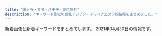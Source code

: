 ```yaml
---
title: "国分寺・立川・八王子・東京郊外"
description: "キーワード別にの巨乳アジアン・チャイナエステ嬢情報をまとめました。"
---
```


新着画像と新着キーワードをまとめています。
2021年04月30日の情報です。

<DmmAffiliateIns />
<KeywordTable
  shops={
    [
    {
        "keywords": {
            "90": 6,
            "85": 6,
            "86": 12,
            "88": 6
        },
        "station": "JR\u516b\u738b\u5b50\u99c5\u5317\u53e3",
        "url": "https://hachioji-mensesthe.com/",
        "name": "Rouge \uff5e\u30eb\u30fc\u30b8\u30e5\uff5e",
        "img_links": [
            "https://hachioji-mensesthe.com/room/room-l1.jpg",
            "https://hachioji-mensesthe.com/staff/rie-l2.jpg",
            "https://hachioji-mensesthe.com/staff/yuyu-s3.jpg",
            "https://hachioji-mensesthe.com/staff/riri-s2.jpg",
            "https://hachioji-mensesthe.com/images/esthe4.jpg",
            "https://hachioji-mensesthe.com/images/esthe1.jpg",
            "https://hachioji-mensesthe.com/footer/footer-tel.png",
            "https://hachioji-mensesthe.com/icon/line.png",
            "https://hachioji-mensesthe.com/staff/rie-l3.jpg",
            "https://hachioji-mensesthe.com/images/esthe2.jpg",
            "https://hachioji-mensesthe.com/staff/yuyu-s1.jpg",
            "https://hachioji-mensesthe.com/staff/miki-top.jpg",
            "https://hachioji-mensesthe.com/icon/twitter.png",
            "https://hachioji-mensesthe.com/staff/yuyu-l1.jpg",
            "https://hachioji-mensesthe.com/footer/footer-line.png",
            "https://hachioji-mensesthe.com/staff/rie-l1.jpg",
            "https://hachioji-mensesthe.com/staff/miki-s2.jpg",
            "https://hachioji-mensesthe.com/images/qrcode.png",
            "https://hachioji-mensesthe.com/room/room-l3.jpg",
            "https://hachioji-mensesthe.com/room/room-l4.jpg",
            "https://hachioji-mensesthe.com/staff/risa-s1.jpg",
            "https://hachioji-mensesthe.com/staff/miki-l2.jpg",
            "https://hachioji-mensesthe.com/staff/rie-s1.jpg",
            "https://hachioji-mensesthe.com/staff/yuyu-s2.jpg",
            "https://hachioji-mensesthe.com/staff/risa-s2.jpg",
            "https://hachioji-mensesthe.com/images/main-sp.jpg",
            "https://hachioji-mensesthe.com/staff/risa-top.jpg",
            "https://hachioji-mensesthe.com/staff/riri-l3.jpg",
            "https://hachioji-mensesthe.com/images/esthe3.jpg",
            "https://hachioji-mensesthe.com/staff/yuyu-l2.jpg",
            "https://hachioji-mensesthe.com/staff/miki-s3.jpg",
            "https://hachioji-mensesthe.com/images/header3.png",
            "https://hachioji-mensesthe.com/massage/2020/12/20/rie-s2.jpg",
            "https://hachioji-mensesthe.com/staff/rie-s3.jpg",
            "https://hachioji-mensesthe.com/massage/2020/12/09/L.png",
            "https://hachioji-mensesthe.com/footer/footer-staff.png",
            "https://hachioji-mensesthe.com/staff/miki-l1.jpg",
            "https://hachioji-mensesthe.com/staff/miki-l3.jpg",
            "https://hachioji-mensesthe.com/staff/risa-l3.jpg",
            "https://hachioji-mensesthe.com/staff/rie-s2.jpg",
            "https://hachioji-mensesthe.com/room/room-l2.jpg",
            "https://hachioji-mensesthe.com/staff/yuyu-l3.jpg",
            "https://hachioji-mensesthe.com/staff/miki-s1.jpg",
            "https://hachioji-mensesthe.com/staff/riri-s1.jpg",
            "https://hachioji-mensesthe.com/staff/riri-s3.jpg",
            "https://hachioji-mensesthe.com/staff/risa-l2.jpg",
            "https://hachioji-mensesthe.com/staff/riri-l1.jpg",
            "https://hachioji-mensesthe.com/images/main1.jpg",
            "https://hachioji-mensesthe.com/staff/risa-l1.jpg",
            "https://hachioji-mensesthe.com/icon/facebook.png",
            "https://hachioji-mensesthe.com/icon/yelp.png",
            "https://hachioji-mensesthe.com/images/clear.png",
            "https://hachioji-mensesthe.com/staff/yuyu-top.jpg",
            "https://hachioji-mensesthe.com/staff/risa-s3.jpg",
            "https://hachioji-mensesthe.com/staff/riri-l2.jpg"
        ]
    },
    {
        "station": "JR\u516b\u738b\u5b50\u99c5\u5317\u53e3",
        "img_links": [
            "http://esthe-aroma.jp.net/images/a22.jpg",
            "http://esthe-aroma.jp.net/images/qrc.png",
            "http://esthe-aroma.jp.net/images/r3.jpg",
            "http://esthe-aroma.jp.net/images/r2.jpg",
            "http://esthe-aroma.jp.net/images/cg021.jpg",
            "http://esthe-aroma.jp.net/images/cg031.jpg",
            "http://esthe-aroma.jp.net/images/a2.jpg",
            "http://esthe-aroma.jp.net/images/cg04.jpg",
            "http://esthe-aroma.jp.net/images/cg01.jpg",
            "http://esthe-aroma.jp.net/images/kan.jpg",
            "http://esthe-aroma.jp.net/images/cg041.jpg",
            "http://esthe-aroma.jp.net/images/a4.jpg",
            "http://esthe-aroma.jp.net/images/now-printing.jpg",
            "http://esthe-aroma.jp.net/images/mi.jpg",
            "http://esthe-aroma.jp.net/images/r1.jpg",
            "http://esthe-aroma.jp.net/images/cg03.jpg",
            "http://esthe-aroma.jp.net/images/cg02.jpg",
            "http://esthe-aroma.jp.net/images/a1.jpg",
            "http://esthe-aroma.jp.net/images/20040.jpg",
            "http://esthe-aroma.jp.net/images/a21.jpg",
            "http://esthe-aroma.jp.net/images/cg011.jpg",
            "http://esthe-aroma.jp.net/images/8831.jpg",
            "http://esthe-aroma.jp.net/images/ri.jpg",
            "http://esthe-aroma.jp.net/images/a3.jpg",
            "http://esthe-aroma.jp.net/images/r4.jpg"
        ],
        "keywords": {
            "D": 6,
            "85": 2,
            "C": 2,
            "86": 6
        },
        "url": "http://esthe-aroma.jp.net/",
        "name": "Kesin-\u30b1\u30b7\u30f3-"
    },
    {
        "url": "http://www.yumenouti.xyz/",
        "img_links": [
            "http://www.yumenouti.xyz/images/nav/lanmu-t-sys.jpg",
            "http://www.yumenouti.xyz/images/index-hituji_09.jpg",
            "http://www.yumenouti.xyz/images/nav/lanmu-t-job.jpg",
            "http://www.yumenouti.xyz/images/index-hituji_07.jpg",
            "http://www.yumenouti.xyz/images/images/awaawa_09.jpg",
            "http://www.yumenouti.xyz/images/staff/7/sakura.png",
            "http://www.yumenouti.xyz/images/index-hituji_13.jpg",
            "http://www.yumenouti.xyz/images/images/awaawa_03.jpg",
            "http://www.yumenouti.xyz/images/staff/13.png",
            "http://www.yumenouti.xyz/images/nav/lanmu-t-st.jpg",
            "http://www.yumenouti.xyz/images/index-hituji_02.jpg",
            "http://www.yumenouti.xyz/images/images/awaawa_11.jpg",
            "http://www.yumenouti.xyz/images/images/awaawa_05.jpg",
            "http://www.yumenouti.xyz/images/sys/lanmu-zi-s7.png",
            "http://www.yumenouti.xyz/images/staff/7/sari.png",
            "http://www.yumenouti.xyz/psd/index_off.jpg",
            "http://www.yumenouti.xyz/images/index-hituji_22.jpg",
            "http://www.yumenouti.xyz/images/staff/miki.jpg",
            "http://www.yumenouti.xyz/images/index-hituji_18.jpg",
            "http://www.yumenouti.xyz/images/staff/yuyu.jpg"
        ],
        "keywords": {},
        "station": "\u4fdd\u8c37\u99c5\u5357\u53e3",
        "name": "\u5922\u306e\u5bb6"
    },
    {
        "station": "JR\u7acb\u5ddd\u99c5\u5357\u53e3",
        "img_links": [
            "http://pikachu.ests.jp/images/s_cast.png",
            "http://pikachu.ests.jp/photos/sites/53/2019/12/2019120812205273.jpg",
            "http://pikachu.ests.jp/photos/sites/53/2019/12/2019120812211796.jpg",
            "http://pikachu.ests.jp/images/tel.png",
            "http://pikachu.ests.jp/images/s_news.jpg",
            "http://pikachu.ests.jp/photos/sites/53/2021/03/2021030114234646.jpg",
            "http://pikachu.ests.jp/photos/sites/53/2020/08/2020082516123813.jpg",
            "http://pikachu.ests.jp/photos/sites/53/2021/03/2021031510384072.jpg",
            "http://pikachu.ests.jp/images/room1.jpg",
            "http://pikachu.ests.jp/photos/sites/53/2020/07/2020071318331414.jpg",
            "http://pikachu.ests.jp/photos/sites/53/2019/12/2019120812222495.jpg",
            "http://pikachu.ests.jp/photos/sites/53/2020/05/202005031020591.jpg",
            "http://pikachu.ests.jp/photos/sites/53/2019/12/2019120812200274.jpg",
            "http://pikachu.ests.jp/photos/sites/53/2021/04/2021041716521588.jpg",
            "http://pikachu.ests.jp/photos/sites/53/2019/12/2019120812233657.jpg",
            "http://pikachu.ests.jp/photos/sites/53/2021/04/202104281343094.jpg",
            "http://pikachu.ests.jp/photos/sites/53/2021/03/2021033012191147.jpg",
            "http://pikachu.ests.jp/photos/sites/53/2020/05/2020052118140966.jpg",
            "http://pikachu.ests.jp/photos/sites/53/2020/06/2020060511580071.jpg",
            "http://pikachu.ests.jp/photos/sites/53/2021/01/2021010712394126.jpg",
            "http://pikachu.ests.jp/photos/sites/53/2020/05/2020051218381818.jpg",
            "http://pikachu.ests.jp/photos/sites/53/2019/12/2019120812213623.jpg",
            "http://pikachu.ests.jp/photos/sites/53/2021/04/2021043010551081.jpg",
            "http://pikachu.ests.jp/photos/sites/53/2021/03/2021031310450095.jpg",
            "http://pikachu.ests.jp/images/room4.jpg",
            "http://pikachu.ests.jp/photos/sites/53/2021/03/2021030313272842.jpg",
            "http://pikachu.ests.jp/photos/sites/53/2020/10/2020102117055661.jpg",
            "http://pikachu.ests.jp/photos/sites/53/2020/08/2020080517483611.jpg",
            "http://pikachu.ests.jp/photos/sites/53/2019/12/2019120812225273.jpg",
            "http://pikachu.ests.jp/photos/sites/53/2019/12/2019120812240249.jpg",
            "http://pikachu.ests.jp/photos/sites/53/2020/07/202007011646525.jpg",
            "http://pikachu.ests.jp/photos/sites/53/2020/04/2020042310542798.jpg",
            "http://pikachu.ests.jp/photos/sites/53/2020/10/202010131217588.jpg",
            "http://pikachu.ests.jp/photos/sites/53/2021/04/2021040715550869.jpg",
            "http://pikachu.ests.jp/images/room2.jpg",
            "http://pikachu.ests.jp/photos/sites/53/2019/12/2019120812194443.jpg",
            "http://pikachu.ests.jp/images/line2.png",
            "http://pikachu.ests.jp/photos/sites/53/2020/07/202007021613567.jpg",
            "http://pikachu.ests.jp/photos/sites/53/2020/03/2020030410412043.jpg",
            "http://pikachu.ests.jp/photos/sites/53/2020/12/2020123109574053.jpg",
            "http://pikachu.ests.jp/images/end.png",
            "http://pikachu.ests.jp/images/face.png",
            "http://pikachu.ests.jp/images/room3.jpg"
        ],
        "name": "\u30d4\u30ab\u30fb\u304a\u3061\u3085\uff5e",
        "url": "http://pikachu.ests.jp/",
        "keywords": {
            "86": 13,
            "85": 7,
            "83": 5,
            "D": 29,
            "C": 3,
            "84": 2,
            "E": 1,
            "87": 6
        }
    },
    {
        "name": "\u30a2\u30ed\u30cf",
        "keywords": {
            "87": 4,
            "D": 2,
            "86": 4,
            "E": 2,
            "C": 16,
            "88": 2,
            "85": 2
        },
        "img_links": [
            "http://aloha-massage.work/sp/img/p8.png",
            "http://aloha-massage.work/sp/img/time.jpg",
            "http://aloha-massage.work/sp/img/pc.jpg",
            "http://aloha-massage.work/sp/img/p3.png",
            "http://aloha-massage.work/sp/img/info.jpg",
            "http://aloha-massage.work/img/link-4.png",
            "http://aloha-massage.work/sp/img/add2.jpg",
            "http://aloha-massage.work/sp/img/sys.jpg",
            "http://aloha-massage.work/img/st8.png",
            "http://aloha-massage.work/sp/img/time2.jpg",
            "http://aloha-massage.work/img/nos.png",
            "http://aloha-massage.work/sp/img/pic.jpg",
            "http://aloha-massage.work/sp/img/t-t.jpg",
            "http://aloha-massage.work/img/sta4.png",
            "http://aloha-massage.work/img/sta1.png",
            "http://aloha-massage.work/img/head-sys.jpg",
            "http://aloha-massage.work/sp/img/botton.jpg",
            "http://aloha-massage.work/sp/img/sta8.png",
            "http://aloha-massage.work/img/link-2.png",
            "http://aloha-massage.work/sp/img/cam.jpg",
            "http://aloha-massage.work/img/st7.png",
            "http://aloha-massage.work/img/link-1.png",
            "http://aloha-massage.work/sp/img/t-r.jpg",
            "http://aloha-massage.work/sp/img/t-a.jpg",
            "http://aloha-massage.work/img/head.png",
            "http://aloha-massage.work/sp/img/t-o.jpg",
            "http://aloha-massage.work/img/link-3.png",
            "http://aloha-massage.work/img/sta7.png",
            "http://aloha-massage.work/img/campain.jpg",
            "http://aloha-massage.work/img/st2.png",
            "http://aloha-massage.work/sp/img/sta1.png",
            "http://aloha-massage.work/img/bottom.png",
            "http://aloha-massage.work/sp/img/sta3.png",
            "http://aloha-massage.work/sp/img/p7.png",
            "http://aloha-massage.work/img/sta3.png",
            "http://aloha-massage.work/sp/img/sta2.png",
            "http://aloha-massage.work/sp/img/tit.jpg",
            "http://aloha-massage.work/img/st1.png",
            "http://aloha-massage.work/img/st3.png",
            "http://aloha-massage.work/img/st07.png",
            "http://aloha-massage.work/img/mo.png",
            "http://aloha-massage.work/sp/img/add.jpg",
            "http://aloha-massage.work/sp/img/tel.jpg",
            "http://aloha-massage.work/sp/img/tel2.jpg",
            "http://aloha-massage.work/img/st4.png",
            "http://aloha-massage.work/sp/img/sta4.png",
            "http://aloha-massage.work/sp/img/sta7.png",
            "http://aloha-massage.work/sp/img/t-s.jpg",
            "http://aloha-massage.work/img/sta2.png",
            "http://aloha-massage.work/img/sta8.png"
        ],
        "url": "http://aloha-massage.work/",
        "station": "\u4e45\u7c73\u5ddd\u99c5\u5357\u53e3"
    },
    {
        "url": "http://www.sh-rirakw.xyz/",
        "keywords": {
            "85": 2,
            "\u80f8": 1,
            "88": 1,
            "86": 2,
            "D": 5
        },
        "name": "\u7e01",
        "station": "\u6e05\u702c\u99c5\u5357\u53e3",
        "img_links": [
            "http://www.sh-rirakw.xyz/images/001.jpg",
            "http://www.sh-rirakw.xyz/images/004.jpg",
            "http://www.sh-rirakw.xyz/plus/images/001.jpg",
            "http://www.sh-rirakw.xyz/images/girl_01.png",
            "http://www.sh-rirakw.xyz/images/right_bottom.png",
            "http://www.sh-rirakw.xyz/plus/images/003.jpg",
            "http://www.sh-rirakw.xyz/uploads/210316/1-210316150424P3.jpg",
            "http://www.sh-rirakw.xyz/images/tite-staff.png",
            "http://www.sh-rirakw.xyz/images/girlx_top.png",
            "http://www.sh-rirakw.xyz/images/pagetop.png",
            "http://www.sh-rirakw.xyz/images/girl_top.png",
            "http://www.sh-rirakw.xyz/images/right_top.png",
            "http://www.sh-rirakw.xyz/uploads/190727/1-1ZHG50JV35.jpg",
            "http://www.sh-rirakw.xyz/images/shishu_01.jpg",
            "http://www.sh-rirakw.xyz/images/003.jpg",
            "http://www.sh-rirakw.xyz/images/002.jpg",
            "http://www.sh-rirakw.xyz/uploads/200530/1-200530142Ja58.jpg",
            "http://www.sh-rirakw.xyz/images/nei_01.png",
            "http://www.sh-rirakw.xyz/images/nei_03.png",
            "http://www.sh-rirakw.xyz/images/girl_03.png",
            "http://www.sh-rirakw.xyz/images/shishu_03.jpg",
            "http://www.sh-rirakw.xyz/uploads/190727/1-1ZHG456351U.jpg",
            "http://www.sh-rirakw.xyz/uploads/201203/1-2012030U52J62.jpg",
            "http://www.sh-rirakw.xyz/images/news_top.jpg",
            "http://www.sh-rirakw.xyz/uploads/210316/1-210316150332317.jpg",
            "http://www.sh-rirakw.xyz/plus/images/004.jpg",
            "http://www.sh-rirakw.xyz/plus/images/002.jpg",
            "http://www.sh-rirakw.xyz/uploads/201016/1-20101613534H12.jpg"
        ]
    },
    {
        "name": "\u7f8e\u4eba\u9b5a",
        "station": "\u5c0f\u5e73\u99c5\u5357\u53e3",
        "keywords": {
            "C": 11,
            "D": 12,
            "87": 12
        },
        "img_links": [
            "http://www.bijingyo.esturl.com/images/shop/s4.jpg",
            "http://www.bijingyo.esturl.com/images/r3.jpg",
            "http://www.bijingyo.esturl.com/images/mobile.jpg",
            "http://www.bijingyo.esturl.com/files/013.jpg",
            "http://www.bijingyo.esturl.com/files/013-02.jpg",
            "http://www.bijingyo.esturl.com/images/shop/s1.jpg",
            "http://www.bijingyo.esturl.com/files/001-02.jpg",
            "http://www.bijingyo.esturl.com/files/002-02.jpg",
            "http://www.bijingyo.esturl.com/files/002-03.jpg",
            "http://www.bijingyo.esturl.com/files/001.jpg",
            "http://www.bijingyo.esturl.com/files/002.jpg",
            "http://www.bijingyo.esturl.com/images/shop/s6.jpg",
            "http://www.bijingyo.esturl.com/images/shop/s2.jpg",
            "http://www.bijingyo.esturl.com/files/013-03.jpg",
            "http://www.bijingyo.esturl.com/images/shop/s5.jpg",
            "http://www.bijingyo.esturl.com/files/001-03.jpg",
            "http://www.bijingyo.esturl.com/images/shop/s3.jpg"
        ],
        "url": "http://www.bijingyo.esturl.com/"
    },
    {
        "keywords": {
            "E": 2,
            "86": 14,
            "D": 4
        },
        "name": "Be",
        "station": "\u6771\u5927\u548c\u5e02\u99c5",
        "img_links": [
            "http://beauty-est.tokyo/images/cg03.jpg",
            "http://beauty-est.tokyo/images/mi.jpg",
            "http://beauty-est.tokyo/images/cg04.jpg",
            "http://beauty-est.tokyo/images/cg06.jpg",
            "http://beauty-est.tokyo/images/ri.jpg",
            "http://beauty-est.tokyo/images/cg05.jpg",
            "http://beauty-est.tokyo/images/cg02.jpg",
            "http://beauty-est.tokyo/images/now-printing.jpg",
            "http://beauty-est.tokyo/images/cg01.jpg",
            "http://beauty-est.tokyo/images/cg07.jpg"
        ],
        "url": "http://beauty-est.tokyo/"
    },
    {
        "name": "\u30ed\u30fc\u30ba",
        "url": "http://www.china-massage.work/",
        "station": "\u7530\u7121\u99c5\u5317\u53e3",
        "img_links": [
            "http://www.china-massage.work/images/rec1.png",
            "http://www.china-massage.work/images/2.jpg",
            "http://www.china-massage.work/sp/images/tel.jpg",
            "http://www.china-massage.work/sp/staff/miki.jpg",
            "http://www.china-massage.work/sp/images/int2.png",
            "http://www.china-massage.work/sp/staff/kaori.jpg",
            "http://www.china-massage.work/images/tg.jpg",
            "http://www.china-massage.work/sp/images/newsb.png",
            "http://www.china-massage.work/images/3.jpg",
            "http://www.china-massage.work/staff/miki.jpg",
            "http://www.china-massage.work/images/b2.jpg",
            "http://www.china-massage.work/img/mina1.jpg",
            "http://www.china-massage.work/sp/img/miki1.jpg",
            "http://www.china-massage.work/sp/images/interior_t.jpg",
            "http://www.china-massage.work/images/staff_t.jpg",
            "http://www.china-massage.work/staff/kaori.jpg",
            "http://www.china-massage.work/images/interior_t.jpg",
            "http://www.china-massage.work/images/sm.jpg",
            "http://www.china-massage.work/img/yuki1.jpg",
            "http://www.china-massage.work/img/miki1.jpg",
            "http://www.china-massage.work/images/5.jpg",
            "http://www.china-massage.work/sp/menu/top.jpg",
            "http://www.china-massage.work/images/int1.png",
            "http://www.china-massage.work/sp/staff/yuki.jpg",
            "http://www.china-massage.work/img/riri1.jpg",
            "http://www.china-massage.work/images/int2.png",
            "http://www.china-massage.work/sp/images/sisu4.jpg",
            "http://www.china-massage.work/staff/mina.jpg",
            "http://www.china-massage.work/images/4.jpg",
            "http://www.china-massage.work/sp/menu/staff.jpg",
            "http://www.china-massage.work/sp/images/sisu1.jpg",
            "http://www.china-massage.work/images/news.jpg",
            "http://www.china-massage.work/images/6.jpg",
            "http://www.china-massage.work/sp/img/mimi1.jpg",
            "http://www.china-massage.work/images/tel.jpg",
            "http://www.china-massage.work/images/b1.jpg",
            "http://www.china-massage.work/sp/images/sisu2.jpg",
            "http://www.china-massage.work/sp/images/footer.png",
            "http://www.china-massage.work/sp/img/kaori1.jpg",
            "http://www.china-massage.work/sp/staff/mimi.jpg",
            "http://www.china-massage.work/sp/images/info_t.jpg",
            "http://www.china-massage.work/sp/images/news.jpg",
            "http://www.china-massage.work/sp/images/rec2.jpg",
            "http://www.china-massage.work/sp/img/riri1.jpg",
            "http://www.china-massage.work/sp/images/sisu3.jpg",
            "http://www.china-massage.work/sp/images/int1.png",
            "http://www.china-massage.work/sp/images/ac1.jpg",
            "http://www.china-massage.work/images/rec2.jpg",
            "http://www.china-massage.work/images/1.jpg",
            "http://www.china-massage.work/images/sys.png",
            "http://www.china-massage.work/sp/images/sys.png",
            "http://www.china-massage.work/staff/yuki.jpg",
            "http://www.china-massage.work/sp/staff/riri.jpg",
            "http://www.china-massage.work/images/head.jpg",
            "http://www.china-massage.work/sp/staff/mina.jpg",
            "http://www.china-massage.work/sp/images/head.jpg",
            "http://www.china-massage.work/staff/mimi.jpg",
            "http://www.china-massage.work/sp/img/yuki1.jpg",
            "http://www.china-massage.work/sp/img/mina1.jpg",
            "http://www.china-massage.work/img/kaori1.jpg",
            "http://www.china-massage.work/sp/images/rec1.png",
            "http://www.china-massage.work/staff/riri.jpg",
            "http://www.china-massage.work/img/mimi1.jpg",
            "http://www.china-massage.work/sp/images/staff_t.jpg"
        ],
        "keywords": {}
    },
    {
        "station": "JR\u516b\u738b\u5b50\u99c5\u5317\u53e3",
        "name": "\u516b\u738b\u5b50\u871c\u5922",
        "url": "https://es-cream.tokyo/",
        "img_links": [
            "https://es-cream.tokyo/wp-content/uploads/2019/03/WeChat-Image_20190330130038-205x300.jpg",
            "https://es-cream.tokyo/wp-content/uploads/2019/02/1WeChat-Image_20190201215504.jpg",
            "https://es-cream.tokyo/wp-content/uploads/2019/05/WeChat-Image_20190517141814-422x750.jpg",
            "https://es-cream.tokyo/wp-content/themes/template-salon2/images/main-img.jpg",
            "https://es-cream.tokyo/wp-content/uploads/2019/12/WeChat-Image_20191206183034.jpg",
            "https://es-cream.tokyo/wp-content/uploads/2021/03/WeChat-Image_20210321172728.jpg",
            "https://es-cream.tokyo/wp-content/uploads/2021/01/WeChat-Image_20210112112948-200x300.jpg",
            "https://es-cream.tokyo/wp-content/uploads/2019/12/WeChat-Image_20191206183034-200x300.jpg",
            "https://es-cream.tokyo/wp-content/uploads/2021/02/WeChat-Image_20210218174311.jpg",
            "https://es-cream.tokyo/wp-content/uploads/2019/05/WeChat-Image_20190517141820.jpg",
            "https://es-cream.tokyo/wp-content/uploads/2019/07/WeChat-Image_20190729162555.jpg",
            "https://es-cream.tokyo/wp-content/uploads/2020/12/WeChat-Image_20201211200327.jpg",
            "https://es-cream.tokyo/wp-content/uploads/2019/03/WeChat-Image_20190323191717.jpg",
            "https://es-cream.tokyo/wp-content/uploads/2020/03/WeChat-Image_20200311180435.jpg",
            "https://es-cream.tokyo/wp-content/uploads/2020/10/WeChat-Image_20201016173923.jpg",
            "https://es-cream.tokyo/wp-content/uploads/2021/03/WeChat-Image_20210321172746.jpg",
            "https://es-cream.tokyo/wp-content/themes/template-salon2/images/m-info.png",
            "https://es-cream.tokyo/wp-content/uploads/2019/09/WeChat-Image_20191017130455-200x300.jpg",
            "https://es-cream.tokyo/wp-content/uploads/2020/10/WeChat-Image_20201016173923-500x750.jpg",
            "https://es-cream.tokyo/wp-content/uploads/2020/12/WeChat-Image_20201204132408.jpg",
            "https://es-cream.tokyo/wp-content/uploads/2019/10/WeChat-Image_20191021151113.jpg",
            "https://es-cream.tokyo/wp-content/uploads/2020/02/WeChat-Image_20200210121526.jpg",
            "https://es-cream.tokyo/wp-content/uploads/2019/06/WeChat-Image_20190607173911.jpg",
            "https://es-cream.tokyo/wp-content/uploads/2019/09/WeChat-Image_20191017130455.jpg",
            "https://es-cream.tokyo/wp-content/uploads/2019/03/WeChat-Image_20190330130038.jpg",
            "https://es-cream.tokyo/wp-content/uploads/2019/04/WeChat-Image_20190417211734.jpg",
            "https://es-cream.tokyo/wp-content/uploads/2019/02/WeChat-Image_20190201215450.jpg",
            "https://es-cream.tokyo/wp-content/uploads/2018/04/08-200x300.jpg",
            "https://es-cream.tokyo/wp-content/uploads/2020/12/WeChat-Image_20201204132408-200x300.jpg",
            "https://es-cream.tokyo/wp-content/uploads/2019/06/WeChat-Image_20190607173911-200x300.jpg",
            "https://es-cream.tokyo/wp-content/uploads/2020/07/WeChat-Image_20200703123629.jpg",
            "https://es-cream.tokyo/wp-content/uploads/2020/12/WeChat-Image_20201211200327-200x300.jpg",
            "https://es-cream.tokyo/wp-content/uploads/2021/01/WeChat-Image_20210112112948.jpg",
            "https://es-cream.tokyo/wp-content/uploads/2019/03/WeChat-Image_20190330130050-205x300.jpg",
            "https://es-cream.tokyo/wp-content/uploads/2019/12/WeChat-Image_20191223160307.jpg",
            "https://es-cream.tokyo/wp-content/themes/template-salon2/images/main-img2.jpg",
            "https://es-cream.tokyo/wp-content/uploads/2019/03/WeChat-Image_20190323191717-223x300.jpg",
            "https://es-cream.tokyo/wp-content/themes/template-salon2/images/main-img3.jpg",
            "https://es-cream.tokyo/wp-content/uploads/2019/07/WeChat-Image_20190703174151.jpg",
            "https://es-cream.tokyo/wp-content/uploads/2019/04/WeChat-Image_20190417211734-235x300.jpg",
            "https://es-cream.tokyo/wp-content/uploads/2019/02/WeChat-Image_20190201215504.jpg",
            "https://es-cream.tokyo/wp-content/themes/template-salon2/images/newface-ttl.jpg",
            "https://es-cream.tokyo/wp-content/uploads/2018/04/pickup4-224x300.jpg",
            "https://es-cream.tokyo/wp-content/uploads/2019/03/WeChat-Image_20190313150944-232x300.jpg",
            "https://es-cream.tokyo/wp-content/uploads/2019/02/1WeChat-Image_20190201215450.jpg",
            "https://es-cream.tokyo/wp-content/uploads/2019/09/WeChat-Image_20190918185043.jpg",
            "https://es-cream.tokyo/wp-content/uploads/2019/11/WeChat-Image_20191125122405-200x300.jpg",
            "http://es-cream.tokyo/wp-content/uploads/2019/12/1ed5c1c5fbbb849a52bb037f487dfb48.png",
            "https://es-cream.tokyo/wp-content/uploads/2020/10/WeChat-Image_20201016173923-1.jpg",
            "https://es-cream.tokyo/wp-content/uploads/2019/12/WeChat-Image_20191223160312.jpg",
            "https://es-cream.tokyo/wp-content/uploads/2018/04/pickup2-224x300.jpg",
            "https://es-cream.tokyo/wp-content/uploads/2020/08/WeChat-Image_20200829205256.jpg",
            "https://es-cream.tokyo/wp-content/uploads/2021/03/WeChat-Image_20210321172800.jpg",
            "https://es-cream.tokyo/wp-content/uploads/2020/12/WeChat-Image_20201211200333.jpg",
            "https://es-cream.tokyo/wp-content/uploads/2019/08/WeChat-Image_20190827142201.jpg",
            "https://es-cream.tokyo/wp-content/uploads/2019/05/WeChat-Image_20190517141814.jpg",
            "https://es-cream.tokyo/wp-content/themes/template-salon2/images/news-ttl.jpg",
            "https://es-cream.tokyo/wp-content/uploads/2019/06/WeChat-Image_20190610230334.jpg",
            "https://es-cream.tokyo/wp-content/uploads/2019/11/WeChat-Image_20191125122405.jpg",
            "https://es-cream.tokyo/wp-content/uploads/2020/04/WeChat-Image_20200413174323.jpg",
            "https://es-cream.tokyo/wp-content/uploads/2021/02/WeChat-Image_20210218174257.jpg",
            "https://es-cream.tokyo/wp-content/uploads/2020/10/WeChat-Image_20201016173923-1-200x300.jpg",
            "https://es-cream.tokyo/wp-content/uploads/2019/10/WeChat-Image_20191021151121.jpg",
            "https://es-cream.tokyo/wp-content/uploads/2019/07/WeChat-Image_20190729162551.jpg",
            "https://es-cream.tokyo/wp-content/uploads/2019/03/WeChat-Image_20190309113402-215x300.jpg",
            "https://es-cream.tokyo/wp-content/uploads/2019/03/WeChat-Image_20190330130050.jpg",
            "https://es-cream.tokyo/wp-content/uploads/2020/08/WeChat-Image_20200829205256-200x300.jpg",
            "https://es-cream.tokyo/wp-content/uploads/2021/01/WeChat-Image_20210112113002.jpg",
            "https://es-cream.tokyo/wp-content/uploads/2019/06/WeChat-Image_20190610230334-200x300.jpg",
            "https://es-cream.tokyo/wp-content/uploads/2018/04/1-1-200x300.jpg",
            "https://es-cream.tokyo/wp-content/uploads/2019/09/WeChat-Image_20190918185047.jpg",
            "https://es-cream.tokyo/wp-content/themes/template-salon2/images/campaign-bnr.png",
            "https://es-cream.tokyo/wp-content/themes/template-salon2/images/info.png",
            "https://es-cream.tokyo/wp-content/uploads/2019/09/WeChat-Image_20190911125852-200x300.jpg",
            "https://es-cream.tokyo/wp-content/uploads/2019/09/WeChat-Image_20190911125852.jpg",
            "https://es-cream.tokyo/wp-content/uploads/2019/07/WeChat-Image_20190706201522.jpg",
            "https://es-cream.tokyo/wp-content/uploads/2019/12/WeChat-Image_20191223160307-200x300.jpg",
            "https://es-cream.tokyo/wp-content/uploads/2020/02/WeChat-Image_20200210121526-200x300.jpg"
        ],
        "keywords": {
            "87": 5,
            "86": 9,
            "E": 27,
            "F": 2,
            "D": 23,
            "85": 38
        }
    },
    {
        "keywords": {
            "C": 4,
            "85": 2,
            "D": 26,
            "87": 20,
            "86": 8
        },
        "station": "\u6e05\u702c\u99c5\u5317\u53e3",
        "url": "http://www.fairygirl.relaxjp.info/",
        "name": "Fairy Girl",
        "img_links": [
            "http://www.fairygirl.relaxjp.info/files/018.jpg",
            "http://www.fairygirl.relaxjp.info/files/025.jpg",
            "http://www.fairygirl.relaxjp.info/files/024.jpg",
            "http://www.fairygirl.relaxjp.info/files/031.jpg",
            "http://www.fairygirl.relaxjp.info/images/nbj3.jpg",
            "http://www.fairygirl.relaxjp.info/files/029.jpg",
            "http://www.fairygirl.relaxjp.info/images/s_link.jpg",
            "http://www.fairygirl.relaxjp.info/images/s_news.jpg",
            "http://www.fairygirl.relaxjp.info/images/end1.jpg",
            "http://www.fairygirl.relaxjp.info/files/021.jpg",
            "http://www.fairygirl.relaxjp.info/files/033.jpg",
            "http://www.fairygirl.relaxjp.info/files/019.jpg",
            "http://www.fairygirl.relaxjp.info/images/s_pick.jpg",
            "http://www.fairygirl.relaxjp.info/files/023.jpg",
            "http://www.fairygirl.relaxjp.info/images/s_info.jpg",
            "http://www.fairygirl.relaxjp.info/files/022.jpg",
            "http://www.fairygirl.relaxjp.info/images/nbj3_staff.jpg",
            "http://www.fairygirl.relaxjp.info/images/top.jpg",
            "http://www.fairygirl.relaxjp.info/images/1.jpg",
            "http://www.fairygirl.relaxjp.info/images/s_staff.jpg",
            "http://www.fairygirl.relaxjp.info/files/030.jpg",
            "http://www.fairygirl.relaxjp.info/files/027.jpg",
            "http://www.fairygirl.relaxjp.info/files/020.jpg",
            "http://www.fairygirl.relaxjp.info/images/s_face.jpg",
            "http://www.fairygirl.relaxjp.info/images/mobile.jpg",
            "http://www.fairygirl.relaxjp.info/files/034.jpg",
            "http://www.fairygirl.relaxjp.info/files/026.jpg",
            "http://www.fairygirl.relaxjp.info/files/032.jpg",
            "http://www.fairygirl.relaxjp.info/files/028.jpg"
        ]
    },
    {
        "url": "http://www.mermaid-kokubunji.com/",
        "keywords": {
            "D": 64,
            "E": 4,
            "C": 8,
            "85": 4,
            "88": 4,
            "87": 24,
            "86": 44
        },
        "name": "Mermaid\uff5e\u30de\u30fc\u30e1\u30a4\u30c9\uff5e",
        "station": "JR\u56fd\u5206\u5bfa\u99c5\u5357\u53e3",
        "img_links": [
            "http://www.mermaid-kokubunji.com/files/037-02.jpg",
            "http://www.mermaid-kokubunji.com/files/037-03.jpg",
            "http://www.mermaid-kokubunji.com/files/036-02.jpg",
            "http://www.mermaid-kokubunji.com/files/043-02.jpg",
            "http://www.mermaid-kokubunji.com/files/037.jpg",
            "http://www.mermaid-kokubunji.com/images/goback.jpg",
            "http://www.mermaid-kokubunji.com/images/staff.png",
            "http://www.mermaid-kokubunji.com/files/039-02.jpg",
            "http://www.mermaid-kokubunji.com/images/b2.jpg",
            "http://www.mermaid-kokubunji.com/files/038-03.jpg",
            "http://www.mermaid-kokubunji.com/files/032-03.jpg",
            "http://www.mermaid-kokubunji.com/files/020-02.jpg",
            "http://www.mermaid-kokubunji.com/files/026.jpg",
            "http://www.mermaid-kokubunji.com/files/040.jpg",
            "http://www.mermaid-kokubunji.com/files/039-03.jpg",
            "http://www.mermaid-kokubunji.com/files/017-02.jpg",
            "http://www.mermaid-kokubunji.com/files/042-03.jpg",
            "http://www.mermaid-kokubunji.com/images/h1.png",
            "http://www.mermaid-kokubunji.com/files/034-02.jpg",
            "http://www.mermaid-kokubunji.com/files/042-02.jpg",
            "http://www.mermaid-kokubunji.com/images/b4.jpg",
            "http://www.mermaid-kokubunji.com/files/025-03.jpg",
            "http://www.mermaid-kokubunji.com/files/041-02.jpg",
            "http://www.mermaid-kokubunji.com/files/043.jpg",
            "http://www.mermaid-kokubunji.com/files/022.jpg",
            "http://www.mermaid-kokubunji.com/files/019-03.jpg",
            "http://www.mermaid-kokubunji.com/files/036-03.jpg",
            "http://www.mermaid-kokubunji.com/files/020-03.jpg",
            "http://www.mermaid-kokubunji.com/files/030-03.jpg",
            "http://www.mermaid-kokubunji.com/images/top.png",
            "http://www.mermaid-kokubunji.com/files/022-02.jpg",
            "http://www.mermaid-kokubunji.com/files/020.jpg",
            "http://www.mermaid-kokubunji.com/files/021-03.jpg",
            "http://www.mermaid-kokubunji.com/files/017-03.jpg",
            "http://www.mermaid-kokubunji.com/files/041.jpg",
            "http://www.mermaid-kokubunji.com/files/019-02.jpg",
            "http://www.mermaid-kokubunji.com/files/033-02.jpg",
            "http://www.mermaid-kokubunji.com/images/b5.jpg",
            "http://www.mermaid-kokubunji.com/files/030-02.jpg",
            "http://www.mermaid-kokubunji.com/files/021.jpg",
            "http://www.mermaid-kokubunji.com/images/b1.png",
            "http://www.mermaid-kokubunji.com/files/025-02.jpg",
            "http://www.mermaid-kokubunji.com/files/034-03.jpg",
            "http://www.mermaid-kokubunji.com/files/038-02.jpg",
            "http://www.mermaid-kokubunji.com/files/026-03.jpg",
            "http://www.mermaid-kokubunji.com/images/ta.png",
            "http://www.mermaid-kokubunji.com/files/040-02.jpg",
            "http://www.mermaid-kokubunji.com/files/019.jpg",
            "http://www.mermaid-kokubunji.com/images/interior.png",
            "http://www.mermaid-kokubunji.com/files/033.jpg",
            "http://www.mermaid-kokubunji.com/files/032.jpg",
            "http://www.mermaid-kokubunji.com/files/034.jpg",
            "http://www.mermaid-kokubunji.com/files/043-03.jpg",
            "http://www.mermaid-kokubunji.com/files/040-03.jpg",
            "http://www.mermaid-kokubunji.com/files/032-02.jpg",
            "http://www.mermaid-kokubunji.com/images/b3.jpg",
            "http://www.mermaid-kokubunji.com/files/039.jpg",
            "http://www.mermaid-kokubunji.com/images/mobile.png",
            "http://www.mermaid-kokubunji.com/files/033-03.jpg",
            "http://www.mermaid-kokubunji.com/files/036.jpg",
            "http://www.mermaid-kokubunji.com/files/017.jpg",
            "http://www.mermaid-kokubunji.com/images/interior_bg.png",
            "http://www.mermaid-kokubunji.com/files/026-02.jpg",
            "http://www.mermaid-kokubunji.com/files/038.jpg",
            "http://www.mermaid-kokubunji.com/files/041-03.jpg",
            "http://www.mermaid-kokubunji.com/files/022-03.jpg",
            "http://www.mermaid-kokubunji.com/files/030.jpg",
            "http://www.mermaid-kokubunji.com/files/021-02.jpg",
            "http://www.mermaid-kokubunji.com/files/042.jpg",
            "http://www.mermaid-kokubunji.com/files/025.jpg"
        ]
    },
    {
        "url": "http://seven-love.xyz.mn/",
        "station": "\u3072\u3070\u308a\u30f6\u4e18\u99c5\u5357\u53e3",
        "keywords": {},
        "img_links": [],
        "name": "Seven\u604b"
    },
    {
        "img_links": [
            "http://hi-msg.com/nikoly/img/botton.jpg",
            "http://hi-msg.com/nikoly/img/p-0.png",
            "http://hi-msg.com/nikoly/img/p-7.png",
            "http://hi-msg.com/nikoly/img/p-1.png",
            "http://hi-msg.com/nikoly/img/p-9.png",
            "http://hi-msg.com/nikoly/img/s2.png",
            "http://hi-msg.com/nikoly/img/p-10.png",
            "http://hi-msg.com/nikoly/img/p-4.png",
            "http://hi-msg.com/nikoly/img/s0.png",
            "http://hi-msg.com/nikoly/img/p-2.png",
            "http://hi-msg.com/nikoly/img/p-4-1.png",
            "http://hi-msg.com/nikoly/img/p-8.png",
            "http://hi-msg.com/nikoly/img/p-3.png",
            "http://hi-msg.com/nikoly/img/tel.jpg",
            "http://hi-msg.com/nikoly/img/p-5.png",
            "http://hi-msg.com/nikoly/img/p-6.png"
        ],
        "station": "\u3072\u3070\u308a\u30f6\u4e18\u99c5\u5317\u53e3",
        "name": "Nikoly\uff5e\u4e8c\u30b3\u30ea\u30fc",
        "url": "http://hi-msg.com/nikoly/",
        "keywords": {}
    },
    {
        "img_links": [
            "http://www.tay184.info/frame/fla/photo01.jpg",
            "http://www.tay184.info/frame/girl/c7001.jpg",
            "http://www.tay184.info/frame/newface/201908235143.jpg",
            "http://www.tay184.info/frame/fla/photo03.jpg",
            "http://www.tay184.info/frame/sougo/estheking.jpg",
            "http://www.tay184.info/frame/girl/c8001.jpg",
            "http://www.tay184.info/frame/scroll4/scroll4.jpg",
            "http://www.tay184.info/img/88x31.jpg",
            "http://www.tay184.info/frame/scroll2/scroll2.jpg",
            "http://www.tay184.info/img/header.jpg",
            "http://www.tay184.info/frame/sougo/menlog.jpg",
            "http://www.tay184.info/frame/scroll3/scroll3.jpg",
            "http://www.tay184.info/frame/telimg/telbar.png",
            "http://www.tay184.info/frame/scroll5/scroll5.jpg",
            "http://www.tay184.info/frame/girl/c9001.jpg",
            "http://www.tay184.info/frame/fla/photo04.jpg",
            "http://www.tay184.info/frame/fla/photo02.jpg",
            "http://www.tay184.info/frame/girl/c10001.jpg",
            "http://www.tay184.info/navi/gld/temp_under2.jpg",
            "http://www.tay184.info/frame/scroll1/scroll1.jpg"
        ],
        "keywords": {
            "C": 15
        },
        "url": "http://www.tay184.info/",
        "station": "\u6771\u4e45\u7559\u7c73\u99c5\u5317\u53e3",
        "name": "\u592a\u967d"
    },
    {
        "station": "JR\u516b\u738b\u5b50\u99c5\u5357\u53e3",
        "url": "http://www.bishoujo.mensest.com/",
        "keywords": {
            "E": 4,
            "90": 4,
            "86": 4,
            "87": 16,
            "D": 20
        },
        "name": "\u7f8e\u5c11\u5973\u306e\u5b66\u5712",
        "img_links": [
            "http://www.bishoujo.mensest.com/images/m2.jpg",
            "http://www.bishoujo.mensest.com/images/top_sp_slider01.jpg",
            "http://www.bishoujo.mensest.com/files/007.jpg",
            "http://www.bishoujo.mensest.com/images/m4.jpg",
            "http://www.bishoujo.mensest.com/images/m6.jpg",
            "http://www.bishoujo.mensest.com/photo_news/upimg/2627560750deb621c2_0.jpg",
            "http://www.bishoujo.mensest.com/images/pic_girl01.jpg",
            "http://www.bishoujo.mensest.com/files/006.jpg",
            "http://www.bishoujo.mensest.com/images/rsubt1.png",
            "http://www.bishoujo.mensest.com/images/pagetop.png",
            "http://www.bishoujo.mensest.com/images/m3.jpg",
            "http://www.bishoujo.mensest.com/files/002.jpg",
            "http://www.bishoujo.mensest.com/files/001.jpg",
            "http://www.bishoujo.mensest.com/images/ico01.png",
            "http://www.bishoujo.mensest.com/images/rsubt4.png",
            "http://www.bishoujo.mensest.com/images/rsubt6.png",
            "http://www.bishoujo.mensest.com/photo_news/upimg/47732607cd5d589472_0.jpg",
            "http://www.bishoujo.mensest.com/images/rsubt7.png",
            "http://www.bishoujo.mensest.com/files/005.jpg",
            "http://www.bishoujo.mensest.com/images/rsubt5.png",
            "http://www.bishoujo.mensest.com/images/rsubt3.png",
            "http://www.bishoujo.mensest.com/files/003.jpg",
            "http://www.bishoujo.mensest.com/images/m1.jpg",
            "http://www.bishoujo.mensest.com/images/rsubt2.png"
        ]
    },
    {
        "url": "https://aki-natural.com/",
        "keywords": {
            "E": 6,
            "D": 12
        },
        "station": "\u79cb\u6d25\u99c5\u5357\u53e3",
        "name": "Natural -\u30ca\u30c1\u30e5\u30e9\u30eb-",
        "img_links": [
            "https://aki-natural.com/wp-content/themes/este/img/tel_header.png",
            "https://aki-natural.com/wp-content/themes/este/img/3.jpg",
            "https://aki-natural.com/wp-content/themes/este/img/4.jpg",
            "https://aki-natural.com/wp-content/uploads/2019/06/uiyas1ma.jpg",
            "https://aki-natural.com/wp-content/themes/este/img/top-img01.png",
            "https://aki-natural.com/wp-content/themes/este/img/top-img03.png",
            "https://aki-natural.com/wp-content/themes/este/img/tel_footer.png",
            "https://aki-natural.com/wp-content/uploads/2019/12/1111nac.jpg",
            "https://aki-natural.com/wp-content/uploads/2019/06/121ma.jpg",
            "https://aki-natural.com/wp-content/themes/este/img/top-img04.png",
            "https://aki-natural.com/wp-content/uploads/2019/06/aki0212a.jpg",
            "https://aki-natural.com/wp-content/themes/este/img/1.jpg",
            "https://aki-natural.com/wp-content/themes/este/img/call.png",
            "https://aki-natural.com/wp-content/themes/este/img/top-img02a.png",
            "https://aki-natural.com/wp-content/themes/este/img/2.jpg",
            "https://aki-natural.com/wp-content/themes/este/img/top-img02b.png",
            "https://aki-natural.com/wp-content/uploads/2019/06/1ma-1.jpg"
        ]
    },
    {
        "station": "JR\u516b\u738b\u5b50\u99c5\u5317\u53e3",
        "url": "https://www.akasuriya.org/",
        "name": "\u30a2\u30ab\u30b9\u30ea\u5c4b",
        "img_links": [
            "https://static.wixstatic.com/media/cda177_ff0f23b7b7ab47e5a5504bddb2fee88a~mv2_d_7040_3733_s_4_2.jpg",
            "https://static.wixstatic.com/media/cda177_97b39967e0fb4860b7ddf1b402516741~mv2_d_5760_3840_s_4_2.jpg",
            "https://static.wixstatic.com/media/49fc95_444f73c8dba945fab71a1648f25a9e58~mv2_d_6000_3376_s_4_2.jpg",
            "https://static.wixstatic.com/media/49fc95_2899b6e0ea7a4cc7b95b99f6fe67d30e~mv2_d_3801_2207_s_2.jpeg",
            "https://static.wixstatic.com/media/49fc95_0f2106c630074f6dbce7d28fd3f5bc84~mv2_d_6000_3376_s_4_2.jpg"
        ],
        "keywords": {}
    },
    {
        "img_links": [
            "http://e-hoya.info/images/acc03.jpg",
            "http://e-hoya.info/images/top.png",
            "http://e-hoya.info/images/point-card.png",
            "http://e-hoya.info/images/g0.jpg",
            "http://e-hoya.info/images/new-tit.png",
            "http://e-hoya.info/images/acc04.jpg",
            "http://e-hoya.info/images/acc01.jpg",
            "http://e-hoya.info/images/g3.jpg",
            "http://e-hoya.info/images/acc02.jpg",
            "http://e-hoya.info/images/g2.jpg",
            "http://e-hoya.info/images/sr.jpg",
            "http://e-hoya.info/images/g4.jpg",
            "http://e-hoya.info/images/maga.png",
            "http://e-hoya.info/images/g1.jpg",
            "http://e-hoya.info/images/acc05.jpg"
        ],
        "keywords": {
            "D": 1,
            "C": 12
        },
        "url": "http://e-hoya.info/",
        "station": "\u4fdd\u8c37\u99c5\u5357\u53e3",
        "name": "\u30a8\u30c7\u30f3\u306e\u5712"
    },
    {
        "name": "\u30b9\u30d1\u30c6\u30a3\u30a2\u30e9",
        "station": "JR\u56fd\u5206\u5bfa\u99c5\u5357\u53e3",
        "url": "http://civerme.xyz/",
        "img_links": [
            "http://civerme.xyz/picture/s_news.jpg",
            "http://civerme.xyz/uploads/210208/1-21020P93503304.jpg",
            "http://civerme.xyz/uploads/201202/1-201202164131N6.jpg",
            "http://civerme.xyz/uploads/201202/1-20120216421YH.jpg",
            "http://civerme.xyz/picture/room3.jpg",
            "http://civerme.xyz/picture/s_shedule.jpg",
            "http://civerme.xyz/picture/room4.jpg",
            "http://civerme.xyz/picture/s_staff.jpg",
            "http://civerme.xyz/uploads/201019/1-20101Z924202Z.jpg",
            "http://civerme.xyz/picture/top.jpg",
            "http://civerme.xyz/uploads/201202/1-20120216420L39.jpg",
            "http://civerme.xyz/uploads/201019/1-20101Z92039125.jpg",
            "http://civerme.xyz/uploads/210208/1-21020P93G2449.jpg",
            "http://civerme.xyz/picture/room2.jpg",
            "http://civerme.xyz/uploads/201019/1-20101Z9244E07.jpg",
            "http://civerme.xyz/uploads/201202/1-2012021641401A.jpg",
            "http://civerme.xyz/picture/room1.jpg"
        ],
        "keywords": {
            "85": 4,
            "D": 6,
            "F": 1,
            "C": 6,
            "86": 1,
            "87": 1
        }
    },
    {
        "name": "Lucky Day",
        "keywords": {
            "87": 40,
            "86": 30,
            "C": 16,
            "85": 50,
            "D": 100,
            "E": 20
        },
        "station": "JR\u7acb\u5ddd\u99c5\u5357\u53e3",
        "img_links": [
            "http://lucky-day.jpn.vin/images/tite-staff.png",
            "http://lucky-day.jpn.vin/photos/sites/70/2021/02/2021022412332831.jpg",
            "http://lucky-day.jpn.vin/photos/sites/70/2021/04/2021040516140276.jpg",
            "http://lucky-day.jpn.vin/photos/sites/70/2020/12/2020122415521749.jpg",
            "http://lucky-day.jpn.vin/images/acc4.jpg",
            "http://lucky-day.jpn.vin/photos/sites/70/2020/11/2020112316215988.jpg",
            "http://lucky-day.jpn.vin/images/tit-gat.png",
            "http://lucky-day.jpn.vin/photos/sites/70/2021/04/2021041213463876.jpg",
            "http://lucky-day.jpn.vin/images/r03.jpg",
            "http://lucky-day.jpn.vin/photos/sites/70/2020/07/2020073005191860.jpg",
            "http://lucky-day.jpn.vin/images/acc3.jpg",
            "http://lucky-day.jpn.vin/photos/sites/70/2020/11/2020110217103786.jpg",
            "http://lucky-day.jpn.vin/images/tit-infor.png",
            "http://lucky-day.jpn.vin/photos/sites/70/2020/10/2020102716195949.jpg",
            "http://lucky-day.jpn.vin/images/tit-pick.png",
            "http://lucky-day.jpn.vin/images/infor.png",
            "http://lucky-day.jpn.vin/images/acc2.jpg",
            "http://lucky-day.jpn.vin/photos/sites/70/2021/04/2021040216081393.jpg",
            "http://lucky-day.jpn.vin/images/acc1.jpg",
            "http://lucky-day.jpn.vin/images/r04.jpg",
            "http://lucky-day.jpn.vin/photos/sites/70/2020/11/2020112516280331.jpg",
            "http://lucky-day.jpn.vin/photos/sites/70/2021/03/2021032818000221.jpg",
            "http://lucky-day.jpn.vin/images/top.png",
            "http://lucky-day.jpn.vin/images/r01.jpg",
            "http://lucky-day.jpn.vin/photos/sites/70/2020/10/2020102813214196.jpg",
            "http://lucky-day.jpn.vin/images/tit-new.png",
            "http://lucky-day.jpn.vin/images/r02.jpg"
        ],
        "url": "http://lucky-day.jpn.vin/"
    },
    {
        "keywords": {
            "85": 2,
            "C": 2,
            "D": 7,
            "86": 6,
            "89": 2,
            "E": 1
        },
        "name": "\u3082\u3082\u304b",
        "img_links": [
            "http://pickliup.xyz/templets/default/picture/bg_header_1.jpg",
            "http://pickliup.xyz/uploads/allimg/210410/1-210410163318.png",
            "http://pickliup.xyz/uploads/210410/1-210410145I0M8.png",
            "http://pickliup.xyz/uploads/210416/1-2104161J152264.jpg",
            "http://pickliup.xyz/uploads/210426/1-21042609531E30.jpg",
            "http://pickliup.xyz/uploads/allimg/210426/1-210426095S7.jpg",
            "http://pickliup.xyz/uploads/allimg/210412/1-210412133I0.png",
            "http://pickliup.xyz/uploads/210410/1-21041015011V92.png",
            "http://pickliup.xyz/uploads/210410/1-210410151020557.jpg",
            "http://pickliup.xyz/uploads/210412/1-210412133GRD.png",
            "http://pickliup.xyz/uploads/allimg/210410/1-210410163308.png",
            "http://pickliup.xyz/uploads/allimg/210426/1-210426095R7.jpg",
            "http://pickliup.xyz/uploads/210410/1-210410150940511.jpg",
            "http://pickliup.xyz/uploads/allimg/210416/1-2104161J139.jpg",
            "http://pickliup.xyz/uploads/210426/1-21042609564H05.jpg"
        ],
        "station": "\u4e45\u7c73\u5ddd\u99c5\u5357\u53e3",
        "url": "http://pickliup.xyz/"
    },
    {
        "station": "JR\u516b\u738b\u5b50\u99c5\u5317\u53e3",
        "img_links": [
            "https://www.asahi-esthe.com/wp-content/uploads/2020/08/0f8ba5b717266f71f4702c789fa2f9b-300x148.jpg",
            "https://www.asahi-esthe.com/wp-content/uploads/2020/06/1e42fd7e9bdb1a5dc28e8e5c27a41d7-300x300.jpg",
            "https://www.asahi-esthe.com/wp-content/uploads/bb-plugin/cache/31245c5f2d2dff6fd0cbab31f48f187-circle.jpg",
            "https://www.asahi-esthe.com/wp-content/uploads/bb-plugin/cache/07027559cbf2cb609533bc524e06905-circle.jpg",
            "https://www.asahi-esthe.com/wp-content/uploads/2020/12/237aa05907c61714132e500609d16c9-300x300.jpg",
            "https://www.asahi-esthe.com/wp-content/uploads/2021/04/5b029a5f14887d2b8ff830b2f9849bd-1-scaled.jpg",
            "https://www.asahi-esthe.com/wp-content/uploads/2020/06/66bb3f68b419ba492e9539a10c4144d-300x147.jpg",
            "https://www.asahi-esthe.com/wp-content/uploads/2020/08/e120bbf3d39ca1935f96a502b637503-300x148.jpg",
            "https://www.asahi-esthe.com/wp-content/uploads/2020/06/307af00e6376110eb594cb21a951129-300x300.jpg",
            "https://www.asahi-esthe.com/wp-content/uploads/2017/11/spa-voucher.png",
            "https://www.asahi-esthe.com/wp-content/uploads/2020/11/11111111-300x216.png",
            "https://www.asahi-esthe.com/wp-content/uploads/2020/08/bc6791c99340b30e294fd30338d4d53-300x149.jpg",
            "https://www.asahi-esthe.com/wp-content/uploads/2020/06/cdfecb6a823ebebbd6330a7a7ecc731-300x148.jpg",
            "https://www.asahi-esthe.com/wp-content/uploads/2020/06/serapisuto-300x106.png",
            "https://www.asahi-esthe.com/wp-content/uploads/2017/11/spa-voucher-315x315.png",
            "https://www.asahi-esthe.com/wp-content/uploads/bb-plugin/cache/1e42fd7e9bdb1a5dc28e8e5c27a41d7-circle.jpg",
            "https://www.asahi-esthe.com/wp-content/uploads/2020/06/5bb5966b2987ff767e3073f6f9a5e26-300x148.jpg",
            "https://www.asahi-esthe.com/wp-content/uploads/bb-plugin/cache/f00d482cbb040f330ab7b54a6fed7a0-circle.jpg",
            "https://www.asahi-esthe.com/wp-content/uploads/bb-plugin/cache/f532f6c49a0c2e54634ac09476dcb43-1022x1024-circle.jpg",
            "https://www.asahi-esthe.com/wp-content/uploads/bb-plugin/cache/210fa707f8140385468452419b504c6-circle.jpg",
            "https://www.asahi-esthe.com/wp-content/uploads/2020/06/original.jpg",
            "https://www.asahi-esthe.com/wp-content/uploads/2020/06/652ddc2fe484fa8033de98238a068a4-300x300.jpg",
            "https://www.asahi-esthe.com/wp-content/uploads/2020/07/1cb1e6f9d5bff20362d37bef344b8df-300x149.jpg",
            "https://www.asahi-esthe.com/wp-content/uploads/2020/07/6e18dba538d1cb1a28011c3ad2204a3-300x149.jpg",
            "https://www.asahi-esthe.com/wp-content/uploads/2019/11/slider1.jpg",
            "https://www.asahi-esthe.com/wp-content/uploads/2020/06/95c3b4b4cb3df28b5fd1c1cd2382212-300x148.jpg",
            "https://www.asahi-esthe.com/wp-content/uploads/2016/12/second-pic-shop-630x630.jpg",
            "https://www.asahi-esthe.com/wp-content/uploads/2020/08/af1d1de8869cc72f89fe89aa359c2ea-300x148.jpg",
            "https://www.asahi-esthe.com/wp-content/uploads/2020/08/2c86a3401864a9b267c1d2345735b08-300x148.jpg",
            "https://www.asahi-esthe.com/wp-content/uploads/2020/06/6fd69a76919d1ee0ef632a76b84ab15-300x148.jpg",
            "https://www.asahi-esthe.com/wp-content/uploads/2021/04/b885c700374a617194559ca52224429-200x300.jpg",
            "https://www.asahi-esthe.com/wp-content/uploads/2020/07/5be1e8c25d1ac2b61b029a9d7c7a1d5-300x149.jpg",
            "https://www.asahi-esthe.com/wp-content/uploads/2013/04/large-630x401.jpg",
            "https://www.asahi-esthe.com/wp-content/uploads/2020/06/85add3b7a160d71cd1796851b869684-300x300.jpg",
            "https://www.asahi-esthe.com/wp-content/uploads/bb-plugin/cache/10378013268d3d764f8251835a15d1a-circle.jpg",
            "https://www.asahi-esthe.com/wp-content/uploads/2021/04/5da8bd35612a254103ad5ac1bfc7df5-300x300.jpg",
            "https://www.asahi-esthe.com/wp-content/uploads/bb-plugin/cache/cdb6f84ce805b50aab0ecc7dea3fc6b-circle.jpg",
            "https://www.asahi-esthe.com/wp-content/uploads/bb-plugin/cache/56da5ca7cef7df50174c195fae659f9-circle.jpg",
            "https://www.asahi-esthe.com/wp-content/uploads/bb-plugin/cache/a8c74995087bb0b1472f5ce4548d29b-circle.jpg",
            "https://www.asahi-esthe.com/wp-content/plugins/beaver-builder-lite-version/img/pixel.png",
            "https://www.asahi-esthe.com/wp-content/uploads/2013/04/large-100x100.jpg",
            "https://www.asahi-esthe.com/wp-content/uploads/2020/08/f19c130ced625e76df374e92656c4ce-300x149.jpg",
            "https://www.asahi-esthe.com/wp-content/uploads/2020/06/687ab1685328def3787c2cc7742d37f-300x148.jpg",
            "https://www.asahi-esthe.com/wp-content/uploads/bb-plugin/cache/e19c7f0b0ae2e32f371cbb274f69ba5-1-circle.jpg",
            "https://www.asahi-esthe.com/wp-content/uploads/2021/03/6014147c2bd07394e0fe58d3e9d6839.jpg",
            "https://www.asahi-esthe.com/wp-content/uploads/bb-plugin/cache/5d91b0ca5dc4839ced8698e076eb5a8-circle.jpg",
            "https://www.asahi-esthe.com/wp-content/uploads/bb-plugin/cache/39cb329d4b872957cd4bb32efcbbb81-circle.jpg",
            "https://www.asahi-esthe.com/wp-content/uploads/2021/04/c75dde40d918199d3e5604699a50987-225x300.jpg",
            "https://www.asahi-esthe.com/wp-content/uploads/2017/11/spa-voucher-630x630.png",
            "https://www.asahi-esthe.com/wp-content/uploads/2013/04/large-315x315.jpg"
        ],
        "name": "\u30a2\u30b5\u30d2\u30a8\u30b9\u30c6",
        "keywords": {
            "85": 4,
            "\u30bb\u30af\u30b7\u30fc": 2,
            "86": 8,
            "82": 4,
            "87": 2,
            "\u7206\u4e73": 4,
            "83": 4,
            "\u4e73": 4,
            "F": 4,
            "D": 8,
            "84": 4,
            "C": 46
        },
        "url": "https://www.asahi-esthe.com/"
    },
    {
        "station": "\u3072\u3070\u308a\u30f6\u4e18\u99c5\u5357\u53e3",
        "url": "http://www.hibari.link/",
        "name": "\u6c34\u306e\u7e01",
        "keywords": {},
        "img_links": [
            "http://www.hibari.link/images/girl_top.png",
            "http://www.hibari.link/images/room1.jpg",
            "http://www.hibari.link/images/g7.jpg",
            "http://www.hibari.link/images/yuyu.jpg",
            "http://www.hibari.link/images/room2.jpg",
            "http://www.hibari.link/images/nei_03.png",
            "http://www.hibari.link/images/news_bottom.jpg",
            "http://www.hibari.link/images/tite-staff.png",
            "http://www.hibari.link/images/girlx_top.png",
            "http://www.hibari.link/images/pagetop.png",
            "http://www.hibari.link/images/1.jpg",
            "http://www.hibari.link/images/g2.jpg",
            "http://www.hibari.link/images/right_top.png",
            "http://www.hibari.link/images/nei_01.png",
            "http://www.hibari.link/images/mail.png",
            "http://www.hibari.link/images/yuli.jpg",
            "http://www.hibari.link/images/girl_01.png",
            "http://www.hibari.link/images/grande.jpg",
            "http://www.hibari.link/images/g0.jpg",
            "http://www.hibari.link/images/news_top.jpg",
            "http://www.hibari.link/images/girl_03.png",
            "http://www.hibari.link/images/tite-link.png",
            "http://www.hibari.link/images/g1.jpg",
            "http://www.hibari.link/images/s-tu1.png",
            "http://www.hibari.link/images/right_bottom.png",
            "http://www.hibari.link/images/tite-magazine.png",
            "http://www.hibari.link/images/s-tu2.png",
            "http://www.hibari.link/images/room4.jpg",
            "http://www.hibari.link/images/g07.jpg",
            "http://www.hibari.link/images/yumi.jpg",
            "http://www.hibari.link/images/room7.jpg"
        ]
    },
    {
        "name": "\u8309\u8389\u82b1\u30fb\u30b8\u30e3\u30b9\u30df\u30f3",
        "url": "http://aes-relax.com/",
        "station": "\u4e45\u7c73\u5ddd\u99c5\u5357\u53e3",
        "keywords": {
            "C": 15
        },
        "img_links": [
            "http://aes-relax.com/img/fline.png",
            "http://aes-relax.com/pic/topimg3.jpg",
            "http://aes-relax.com/img/access/road1.jpg",
            "http://aes-relax.com/staff/miyuki/01.jpg",
            "http://aes-relax.com/img/access/roaddm.png",
            "http://aes-relax.com/img/mline.png",
            "http://aes-relax.com/img/access/road5.jpg",
            "http://aes-relax.com/staff/kaori/01.jpg",
            "http://aes-relax.com/staff/sayuri/01.jpg",
            "http://aes-relax.com/staff/maria/01.jpg",
            "http://aes-relax.com/img/loadat.png",
            "http://aes-relax.com/img/access/road4.jpg",
            "http://aes-relax.com/staff/miki/01.jpg",
            "http://aes-relax.com/pic/head.jpg",
            "http://aes-relax.com/img/access/road3.jpg",
            "http://aes-relax.com/pic/topimg2.jpg",
            "http://aes-relax.com/staff/mayumi/01.jpg",
            "http://aes-relax.com/staff/koko/01.jpg",
            "http://aes-relax.com/staff/ichigo/01.jpg",
            "http://aes-relax.com/img/ttl_staff.png",
            "http://aes-relax.com/pic/topimg1.jpg",
            "http://aes-relax.com/img/access/road2.jpg"
        ]
    },
    {
        "name": "\u840c",
        "url": "http://www.moe-es.link/",
        "station": "JR\u516b\u738b\u5b50\u99c5\u5317\u53e3",
        "img_links": [
            "http://www.moe-es.link/images/1.jpg",
            "http://www.moe-es.link/images/head.jpg",
            "http://www.moe-es.link/images/2.jpg",
            "http://www.moe-es.link/images/interior_t.jpg",
            "http://www.moe-es.link/images/staff_t.jpg",
            "http://www.moe-es.link/img/yuyu1.jpg",
            "http://www.moe-es.link/images/3.jpg",
            "http://www.moe-es.link/images/int1.jpg",
            "http://www.moe-es.link/img/momoe1.jpg",
            "http://www.moe-es.link/images/sys1.jpg",
            "http://www.moe-es.link/images/news.jpg",
            "http://www.moe-es.link/images/sys2.jpg",
            "http://www.moe-es.link/img/mayumi1.jpg",
            "http://www.moe-es.link/images/int2.jpg",
            "http://www.moe-es.link/images/info.jpg"
        ],
        "keywords": {}
    },
    {
        "img_links": [
            "http://joten.work/img/sayaka1.jpg",
            "http://joten.work/images/int1.png",
            "http://joten.work/images/rec1.png",
            "http://joten.work/images/rec2.png",
            "http://joten.work/images/menu/interior.jpg",
            "http://joten.work/images/interior_t.jpg",
            "http://joten.work/images/head.png",
            "http://joten.work/images/staff_t.jpg",
            "http://joten.work/images/sys1.jpg",
            "http://joten.work/images/sys2.jpg",
            "http://joten.work/images/menu/staff.jpg",
            "http://joten.work/staff/sayaka.jpg",
            "http://joten.work/images/sys4.jpg",
            "http://joten.work/img/risa1.jpg",
            "http://joten.work/images/rec3.png",
            "http://joten.work/images/int2.png",
            "http://joten.work/images/ta.jpg",
            "http://joten.work/images/news.png",
            "http://joten.work/images/tel.jpg",
            "http://joten.work/images/newface_t.png",
            "http://joten.work/staff/risa.jpg",
            "http://joten.work/images/menu/top.jpg",
            "http://joten.work/images/sys3.jpg",
            "http://joten.work/images/mobile.jpg"
        ],
        "url": "http://joten.work/",
        "station": "\u3072\u3070\u308a\u30f6\u4e18\u99c5\u5317\u53e3",
        "keywords": {},
        "name": "\u8212\u5824\u82d1 \uff5e\u30b8\u30e7\u30c6\u30a4\u30a8\u30f3\uff5e"
    },
    {
        "station": "\u4e45\u7c73\u5ddd\u99c5\u5357\u53e3",
        "name": "\u30d4\u30f3\u30af\u30ac\u30fc\u30eb",
        "url": "http://bijin.estms.info/",
        "keywords": {},
        "img_links": [
            "http://bijin.estms.info/up/uploads/201911180721076EB6EE65-B4D3-49CC-B10D-FFCADDD8F51D.jpeg",
            "http://bijin.estms.info/up/uploads/2020012010213518DC6BF5-40C1-4A5F-88A9-48EFDA79AC27.jpeg",
            "http://bijin.estms.info/up/uploads/20210304174253yum.jpg",
            "http://bijin.estms.info/up/uploads/20191028175611nene.jpg",
            "http://bijin.estms.info/up/uploads/20210304174315yy1.jpg",
            "http://bijin.estms.info/up/newsimg/20201219120625mmexport1608274227813_mr1608275553768.jpg",
            "http://bijin.estms.info/up/newsimg/20201130213044yum.jpg",
            "http://bijin.estms.info/images/r1.jpg",
            "http://bijin.estms.info/up/uploads/2019110620470700D464B9-FADE-417C-B2D3-ADCCA8F79F09.jpeg",
            "http://bijin.estms.info/up/uploads/20190824212918DWZR9680.jpg",
            "http://bijin.estms.info/up/uploads/20200903200139IMG_6628.jpg",
            "http://bijin.estms.info/up/uploads/202001210012472FD8035D-E181-4CC8-91C9-411154468BE0.jpeg",
            "http://bijin.estms.info/up/uploads/20191002121121328B75FF-E54B-4F1A-999B-05804A859FE6.jpeg",
            "http://bijin.estms.info/images/r3.jpg",
            "http://bijin.estms.info/up/uploads/20190424151005har.jpg",
            "http://bijin.estms.info/images/tel.png",
            "http://bijin.estms.info/up/newsimg/20201215212952B612Kaji_20201203_130112_040_mh1606968582446.jpg",
            "http://bijin.estms.info/up/uploads/20191014225239rina.jpg",
            "http://bijin.estms.info/up/uploads/20190626204244naa.jpg",
            "http://bijin.estms.info/up/uploads/20200406213527yuna1.jpg",
            "http://bijin.estms.info/up/uploads/201912132254460EDB9A1F-C26F-42D3-9D9F-4859D6ACF118.jpeg",
            "http://bijin.estms.info/up/uploads/201911051624233BB9B4A5-25B8-4ACA-A6C4-B819FAC4075C.jpeg",
            "http://bijin.estms.info/up/newsimg/20200903153922mmexport1599101488007_mr1599101863202.jpg",
            "http://bijin.estms.info/up/uploads/20200819222125mik.jpg",
            "http://bijin.estms.info/up/uploads/20180107000626image.jpeg",
            "http://bijin.estms.info/up/uploads/20201005203401thumbnail_IMG_6686.jpg",
            "http://bijin.estms.info/up/uploads/20200121001247FF252499-7BDC-480E-BC20-F0D33285CC2B.jpeg",
            "http://bijin.estms.info/up/uploads/20190626204244naaa.jpg",
            "http://bijin.estms.info/up/newsimg/20210303031951mmexport1614662969615_mr1614705824817_mh1614708399542.jpg",
            "http://bijin.estms.info/up/newsimg/20210331004107mi.jpg",
            "http://bijin.estms.info/up/uploads/2019121319191596C90C3E-6F98-4408-8DB6-F1278D52BEF8.jpeg",
            "http://bijin.estms.info/up/uploads/202002032232405E8F4BDF-8802-4EBC-A1EF-AD51378519E7.jpeg",
            "http://bijin.estms.info/up/uploads/20190611075455image.jpeg",
            "http://bijin.estms.info/up/uploads/20191118072051423B39CB-95FB-4F88-B6F9-237745081B01.jpeg",
            "http://bijin.estms.info/up/uploads/20190310191122emi1.jpg",
            "http://bijin.estms.info/up/uploads/20191118072033DC193570-75FC-4101-8931-9917C4584482.jpeg",
            "http://bijin.estms.info/up/uploads/20190831100054image.jpeg",
            "http://bijin.estms.info/up/uploads/20210218144912ai.jpg",
            "http://bijin.estms.info/up/uploads/20191213191915E4816BC5-8C62-407B-A6ED-C87D0F0F46EC.jpeg",
            "http://bijin.estms.info/up/newsimg/20210217123132MYXJ_20210209211243608_fast_mh1613462872557.jpg",
            "http://bijin.estms.info/up/uploads/20201008173803y.jpg",
            "http://bijin.estms.info/up/uploads/20200819222125miko.jpg",
            "http://bijin.estms.info/up/uploads/2020011707213997E7D3ED-E846-45D2-BE23-3A9EA27C99E5.jpeg",
            "http://bijin.estms.info/up/uploads/2020011123383520181216000901sor.jpg",
            "http://bijin.estms.info/up/uploads/20210304174335yy.jpg",
            "http://bijin.estms.info/images/r2.jpg",
            "http://bijin.estms.info/up/uploads/20190602230214image.jpeg",
            "http://bijin.estms.info/up/uploads/20190611075507image.jpeg",
            "http://bijin.estms.info/up/uploads/20190824212918LJJT6902.jpg",
            "http://bijin.estms.info/up/uploads/20200406213449ai1.jpg",
            "http://bijin.estms.info/up/uploads/201910170721068B044B14-FAA2-4575-B987-3D0C526278FB.jpeg",
            "http://bijin.estms.info/up/uploads/20190602230156image.jpeg",
            "http://bijin.estms.info/up/uploads/201912021030562C17E879-4CFB-416F-A8C4-2951B0F2205B.jpeg",
            "http://bijin.estms.info/up/uploads/20201005203352thumbnail_IMG_6687.jpg",
            "http://bijin.estms.info/images/top_pickup.png",
            "http://bijin.estms.info/up/uploads/20200406213536yuna.jpg",
            "http://bijin.estms.info/up/uploads/20201008173812y1.jpg",
            "http://bijin.estms.info/up/uploads/2020011123332722.jpg",
            "http://bijin.estms.info/images/r4.jpg",
            "http://bijin.estms.info/up/uploads/20201016170513h.jpg",
            "http://bijin.estms.info/up/uploads/20191002121102E9E57D38-E21B-4027-92DB-F139042F686A.jpeg",
            "http://bijin.estms.info/up/uploads/20191015072706274D8AA4-F27F-41E1-B40F-28CEEDCC8339.jpeg",
            "http://bijin.estms.info/up/newsimg/20201016160747mmexport1602828878412_mr1602829328944_mh1602831616134.jpg",
            "http://bijin.estms.info/up/uploads/20200406213506raki.jpg",
            "http://bijin.estms.info/up/uploads/202002032232405330A00F-9036-47F6-9444-FEF00ACC443C.jpeg",
            "http://bijin.estms.info/up/uploads/20191017072128216A9A55-5AC4-4940-835D-FB551634C6E6.jpeg",
            "http://bijin.estms.info/up/uploads/20190310191122emi.jpg",
            "http://bijin.estms.info/up/uploads/20201220222426y.jpg",
            "http://bijin.estms.info/up/uploads/202005180731156A797D2C-B69E-4345-B776-BA05CAB5E487.jpeg",
            "http://bijin.estms.info/up/uploads/20190424151005haru.jpg",
            "http://bijin.estms.info/up/uploads/202001201021517F471254-F426-4D22-8198-E0392BEB2618.jpeg",
            "http://bijin.estms.info/up/uploads/20190512145422ai.jpg",
            "http://bijin.estms.info/images/t2.jpg",
            "http://bijin.estms.info/up/uploads/20191213191915F8D7E171-6B72-4E9D-BAE6-95764C2481B9.jpeg",
            "http://bijin.estms.info/up/uploads/20190430121942RCKF3078.jpg",
            "http://bijin.estms.info/up/uploads/20201220222426yu.jpg",
            "http://bijin.estms.info/up/uploads/20200406213457ai.jpg",
            "http://bijin.estms.info/up/uploads/20200712231007yuri.jpg",
            "http://bijin.estms.info/up/uploads/20210331004055mi.jpg",
            "http://bijin.estms.info/up/uploads/20201217003900rr1.jpg",
            "http://bijin.estms.info/up/uploads/20190829230957hani.jpg",
            "http://bijin.estms.info/up/newsimg/20201005203657thumbnail_IMG_6687.jpg",
            "http://bijin.estms.info/up/uploads/20190430125157XTFS2133.jpg",
            "http://bijin.estms.info/up/uploads/201910150727064AEE5CC2-79ED-4E66-9DE0-B5C435D880C2.jpeg",
            "http://bijin.estms.info/up/uploads/20200730001205eri.jpg",
            "http://bijin.estms.info/up/uploads/20210304174301ym.jpg",
            "http://bijin.estms.info/up/uploads/20191106204707A3EB6328-3B05-4BE7-8E96-27A1C6F46231.jpeg",
            "http://bijin.estms.info/up/newsimg/20201128150654mmexport1606540655903.jpg",
            "http://bijin.estms.info/up/uploads/20200117072212A6B1AABA-580A-476E-9289-473C6EBAEAEA.jpeg",
            "http://bijin.estms.info/up/uploads/20201217003849rr.jpg"
        ]
    },
    {
        "url": "http://www.acacia-esthe.xyz/",
        "img_links": [
            "http://www.acacia-esthe.xyz/files/046-03.jpg",
            "http://www.acacia-esthe.xyz/photo_news/upimg/108325f30b0d7707df_2.jpg",
            "http://www.acacia-esthe.xyz/images/rsubt1.png",
            "http://www.acacia-esthe.xyz/photo_news/upimg/802615f9368ac5df7c_0.jpg",
            "http://www.acacia-esthe.xyz/images/rsubt7.png",
            "http://www.acacia-esthe.xyz/photo_news/upimg/86230600a4d51c82db_0.jpg",
            "http://www.acacia-esthe.xyz/photo_news/upimg/933655f7e9d5233bf3_0.jpg",
            "http://www.acacia-esthe.xyz/photo_news/upimg/446725f1148f108dd5_0.jpg",
            "http://www.acacia-esthe.xyz/files/057-03.jpg",
            "http://www.acacia-esthe.xyz/images/m1.jpg",
            "http://www.acacia-esthe.xyz/files/058.jpg",
            "http://www.acacia-esthe.xyz/files/022-03.jpg",
            "http://www.acacia-esthe.xyz/photo_news/upimg/380705fcdc28b76e14_1.jpg",
            "http://www.acacia-esthe.xyz/files/018-03.jpg",
            "http://www.acacia-esthe.xyz/images/tel2.png",
            "http://www.acacia-esthe.xyz/photo_news/upimg/50191601270063b678_0.jpg",
            "http://www.acacia-esthe.xyz/files/010-03.jpg",
            "http://www.acacia-esthe.xyz/photo_news/upimg/782565f9fe21f75b1b_1.jpg",
            "http://www.acacia-esthe.xyz/photo_news/upimg/89172606e6ac45cd81_0.jpg",
            "http://www.acacia-esthe.xyz/photo_news/upimg/89172606e6ac45cd81_1.jpg",
            "http://www.acacia-esthe.xyz/images/m4.jpg",
            "http://www.acacia-esthe.xyz/photo_news/upimg/649415fea96d7e261c_0.jpg",
            "http://www.acacia-esthe.xyz/files/026-03.jpg",
            "http://www.acacia-esthe.xyz/photo_news/upimg/629605f4f0bd5862a3_0.jpg",
            "http://www.acacia-esthe.xyz/photo_news/upimg/428235f3e1b3ed5310_2.jpg",
            "http://www.acacia-esthe.xyz/photo_news/upimg/86015605851370d790_0.jpg",
            "http://www.acacia-esthe.xyz/files/026-02.jpg",
            "http://www.acacia-esthe.xyz/photo_news/upimg/893105f2ce75940fb1_0.jpg",
            "http://www.acacia-esthe.xyz/images/m6.jpg",
            "http://www.acacia-esthe.xyz/photo_news/upimg/182485f9278b7b5be0_0.jpg",
            "http://www.acacia-esthe.xyz/files/022.jpg",
            "http://www.acacia-esthe.xyz/photo_news/upimg/305955f586f7349b92_1.jpg",
            "http://www.acacia-esthe.xyz/photo_news/upimg/108325f30b0d7707df_0.jpg",
            "http://www.acacia-esthe.xyz/files/020.jpg",
            "http://www.acacia-esthe.xyz/photo_news/upimg/649415fea96d7e261c_1.jpg",
            "http://www.acacia-esthe.xyz/photo_news/upimg/1214060277a5d889c4_0.jpg",
            "http://www.acacia-esthe.xyz/images/rsubt3.png",
            "http://www.acacia-esthe.xyz/photo_news/upimg/428235f3e1b3ed5310_0.jpg",
            "http://www.acacia-esthe.xyz/files/057-02.jpg",
            "http://www.acacia-esthe.xyz/photo_news/upimg/276675f96556f0e939_0.jpg",
            "http://www.acacia-esthe.xyz/photo_news/upimg/48717600681f585301_0.jpg",
            "http://www.acacia-esthe.xyz/images/line.jpg",
            "http://www.acacia-esthe.xyz/photo_news/upimg/305955f586f7349b92_0.jpg",
            "http://www.acacia-esthe.xyz/files/020-03.jpg",
            "http://www.acacia-esthe.xyz/images/rsubt6.png",
            "http://www.acacia-esthe.xyz/files/019.jpg",
            "http://www.acacia-esthe.xyz/files/022-02.jpg",
            "http://www.acacia-esthe.xyz/photo_news/upimg/973306007dffc8c097_0.jpg",
            "http://www.acacia-esthe.xyz/images/m2.jpg",
            "http://www.acacia-esthe.xyz/photo_news/upimg/108325f30b0d7707df_1.jpg",
            "http://www.acacia-esthe.xyz/images/rsubt4.png",
            "http://www.acacia-esthe.xyz/files/046-02.jpg",
            "http://www.acacia-esthe.xyz/photo_news/upimg/1214060277a5d889c4_1.jpg",
            "http://www.acacia-esthe.xyz/files/018.jpg",
            "http://www.acacia-esthe.xyz/photo_news/upimg/69285600e1199e7dc8_1.jpg",
            "http://www.acacia-esthe.xyz/images/slider-img001.jpg",
            "http://www.acacia-esthe.xyz/files/058-03.jpg",
            "http://www.acacia-esthe.xyz/photo_news/upimg/446725f1148f108dd5_1.jpg",
            "http://www.acacia-esthe.xyz/files/016-03.jpg",
            "http://www.acacia-esthe.xyz/images/rsubt2.png",
            "http://www.acacia-esthe.xyz/images/b-tel.png",
            "http://www.acacia-esthe.xyz/photo_news/upimg/428235f3e1b3ed5310_1.jpg",
            "http://www.acacia-esthe.xyz/files/016-02.jpg",
            "http://www.acacia-esthe.xyz/images/slider-img002.jpg",
            "http://www.acacia-esthe.xyz/photo_news/upimg/380705fcdc28b76e14_0.jpg",
            "http://www.acacia-esthe.xyz/photo_news/upimg/1512360372513f05b4_0.jpg",
            "http://www.acacia-esthe.xyz/photo_news/upimg/366055fe4359a2cfcc_0.jpg",
            "http://www.acacia-esthe.xyz/files/057.jpg",
            "http://www.acacia-esthe.xyz/images/rsubt5.png",
            "http://www.acacia-esthe.xyz/photo_news/upimg/265645facbaac2237d_1.jpg",
            "http://www.acacia-esthe.xyz/images/m3.jpg",
            "http://www.acacia-esthe.xyz/images/b-online.png",
            "http://www.acacia-esthe.xyz/photo_news/upimg/560005fdc600b20296_0.jpg",
            "http://www.acacia-esthe.xyz/photo_news/upimg/684246062aefd46151_1.jpg",
            "http://www.acacia-esthe.xyz/files/010-02.jpg",
            "http://www.acacia-esthe.xyz/files/018-02.jpg",
            "http://www.acacia-esthe.xyz/files/016.jpg",
            "http://www.acacia-esthe.xyz/photo_news/upimg/48717600681f585301_1.jpg",
            "http://www.acacia-esthe.xyz/photo_news/upimg/380705fcdc28b76e14_2.jpg",
            "http://www.acacia-esthe.xyz/photo_news/upimg/86015605851370d790_1.jpg",
            "http://www.acacia-esthe.xyz/photo_news/upimg/684246062aefd46151_0.jpg",
            "http://www.acacia-esthe.xyz/files/019-02.jpg",
            "http://www.acacia-esthe.xyz/files/026.jpg",
            "http://www.acacia-esthe.xyz/files/010.jpg",
            "http://www.acacia-esthe.xyz/files/020-02.jpg",
            "http://www.acacia-esthe.xyz/files/046.jpg",
            "http://www.acacia-esthe.xyz/files/058-02.jpg",
            "http://www.acacia-esthe.xyz/files/019-03.jpg",
            "http://www.acacia-esthe.xyz/photo_news/upimg/34811604f03df2d8a5_0.jpg"
        ],
        "station": "\u6e05\u702c\u99c5\u5317\u53e3",
        "name": "\u30a2\u30ab\u30b7\u30a2",
        "keywords": {
            "88": 8,
            "90": 8,
            "D": 64,
            "86": 24,
            "87": 40,
            "G": 8,
            "E": 8
        }
    },
    {
        "station": "JR\u798f\u751f\u99c5\u6771\u53e3",
        "name": "\u624b\u306e\u6e29",
        "url": "http://tenoon.xyz/",
        "img_links": [
            "http://tenoon.xyz/images/r3.jpg",
            "http://tenoon.xyz/images/g0.jpg",
            "http://tenoon.xyz/images/new1.jpg",
            "http://tenoon.xyz/images/g5.jpg",
            "http://tenoon.xyz/images/g3.jpg",
            "http://tenoon.xyz/images/zi_link.png",
            "http://tenoon.xyz/images/g6.jpg",
            "http://tenoon.xyz/images/g1.jpg",
            "http://tenoon.xyz/images/r4.jpg",
            "http://tenoon.xyz/images/3.png",
            "http://tenoon.xyz/images/maga.png",
            "http://tenoon.xyz/images/g2.jpg",
            "http://tenoon.xyz/images/ma.jpg",
            "http://tenoon.xyz/images/lanlan.jpg",
            "http://tenoon.xyz/images/zi_staff.png",
            "http://tenoon.xyz/images/r1.jpg",
            "http://tenoon.xyz/images/mobile.jpg",
            "http://tenoon.xyz/images/r2.jpg",
            "http://tenoon.xyz/images/1.png",
            "http://tenoon.xyz/images/top.jpg"
        ],
        "keywords": {
            "C": 15
        }
    },
    {
        "url": "https://rose.estjp.info/",
        "keywords": {
            "88": 1,
            "E": 1,
            "86": 1,
            "91": 2,
            "D": 2,
            "90": 2,
            "C": 2,
            "F": 1
        },
        "name": "\u30ed\u30fc\u30ba",
        "station": "\u4eac\u738b\u516b\u738b\u5b50\u99c5\u4e2d\u592e\u53e3",
        "img_links": [
            "https://rose.estjp.info/css/staff/staff05-c.png",
            "https://rose.estjp.info/css/staff/staff02.png",
            "https://rose.estjp.info/css/top04.png",
            "https://rose.estjp.info/images/call.png",
            "https://rose.estjp.info/css/staff/staff05-b.png",
            "https://rose.estjp.info/css/head.png",
            "https://rose.estjp.info/css/staff/staff05.png",
            "https://rose.estjp.info/css/staff/staff06.png",
            "https://rose.estjp.info/css/staff/staff06-b.png",
            "https://rose.estjp.info/css/top02.png",
            "https://rose.estjp.info/css/staff/staff03.png",
            "https://rose.estjp.info/css/staff/staff01.png",
            "https://rose.estjp.info/css/tel.png",
            "https://rose.estjp.info/css/staff/staff04.png",
            "https://rose.estjp.info/css/f-tel.png"
        ]
    },
    {
        "station": "JR\u62dd\u5cf6\u99c5\u5357\u53e3",
        "url": "http://eurynome-est.xyz/",
        "keywords": {
            "D": 4,
            "87": 2,
            "E": 2,
            "86": 4
        },
        "img_links": [
            "http://eurynome-est.xyz/images/cg03.jpg",
            "http://eurynome-est.xyz/images/cg02.jpg",
            "http://eurynome-est.xyz/images/top001.png",
            "http://eurynome-est.xyz/images/cg08.jpg",
            "http://eurynome-est.xyz/images/nav-003.png",
            "http://eurynome-est.xyz/images/nav-005.png",
            "http://eurynome-est.xyz/images/nav-002.png",
            "http://eurynome-est.xyz/images/tel.png",
            "http://eurynome-est.xyz/images/nav-006.png",
            "http://eurynome-est.xyz/images/cg06.jpg",
            "http://eurynome-est.xyz/images/cg04.jpg",
            "http://eurynome-est.xyz/images/cg01.jpg",
            "http://eurynome-est.xyz/images/nav-004.png",
            "http://eurynome-est.xyz/images/no.png",
            "http://eurynome-est.xyz/images/nav-001.png"
        ],
        "name": "Alice -\u30a2\u30ea\u30b9-"
    },
    {
        "station": "JR\u56fd\u5206\u5bfa\u99c5\u5317\u53e3",
        "name": "Bali SPA",
        "img_links": [
            "http://www.bali.mensnv.com/sp/images/link_t.jpg",
            "http://www.bali.mensnv.com/sp/images/tel.jpg",
            "http://www.bali.mensnv.com/files/009-02.jpg",
            "http://www.bali.mensnv.com/images/link_t.png",
            "http://www.bali.mensnv.com/files/013.jpg",
            "http://www.bali.mensnv.com/files/017-02.jpg",
            "http://www.bali.mensnv.com/images/sys3.png",
            "http://www.bali.mensnv.com/files/017.jpg",
            "http://www.bali.mensnv.com/files/016.jpg",
            "http://www.bali.mensnv.com/files/012.jpg",
            "http://www.bali.mensnv.com/sp/images/time.jpg",
            "http://www.bali.mensnv.com/sp/images/topgirl.jpg",
            "http://www.bali.mensnv.com/files/016-02.jpg",
            "http://www.bali.mensnv.com/sp/images/interior_t.jpg",
            "http://www.bali.mensnv.com/files/014-02.jpg",
            "http://www.bali.mensnv.com/files/011-02.jpg",
            "http://www.bali.mensnv.com/sp/menu/interior.jpg",
            "http://www.bali.mensnv.com/files/015.jpg",
            "http://www.bali.mensnv.com/files/010.jpg",
            "http://www.bali.mensnv.com/sp/menu/top.jpg",
            "http://www.bali.mensnv.com/files/006.jpg",
            "http://www.bali.mensnv.com/files/001.jpg",
            "http://www.bali.mensnv.com/files/012-02.jpg",
            "http://www.bali.mensnv.com/images/staff_t.png",
            "http://www.bali.mensnv.com/files/004-02.jpg",
            "http://www.bali.mensnv.com/files/008.jpg",
            "http://www.bali.mensnv.com/sp/images/news.jpg",
            "http://www.bali.mensnv.com/files/006-02.jpg",
            "http://www.bali.mensnv.com/sp/images/top.jpg",
            "http://www.bali.mensnv.com/images/sm.jpg",
            "http://www.bali.mensnv.com/images/line.png",
            "http://www.bali.mensnv.com/sp/images/head.jpg",
            "http://www.bali.mensnv.com/sp/menu/staff.jpg",
            "http://www.bali.mensnv.com/files/003.jpg",
            "http://www.bali.mensnv.com/sp/images/staff_t.jpg",
            "http://www.bali.mensnv.com/files/015-02.jpg",
            "http://www.bali.mensnv.com/files/010-02.jpg",
            "http://www.bali.mensnv.com/images/news.jpg",
            "http://www.bali.mensnv.com/files/011.jpg",
            "http://www.bali.mensnv.com/files/009.jpg",
            "http://www.bali.mensnv.com/images/ta.jpg",
            "http://www.bali.mensnv.com/files/003-02.jpg",
            "http://www.bali.mensnv.com/images/rec1.png",
            "http://www.bali.mensnv.com/images/rec2.png",
            "http://www.bali.mensnv.com/files/001-02.jpg",
            "http://www.bali.mensnv.com/images/mobile.jpg",
            "http://www.bali.mensnv.com/sp/images/pc.jpg",
            "http://www.bali.mensnv.com/files/014.jpg",
            "http://www.bali.mensnv.com/images/sys1.png",
            "http://www.bali.mensnv.com/files/004.jpg",
            "http://www.bali.mensnv.com/images/concept.jpg",
            "http://www.bali.mensnv.com/files/007-02.jpg",
            "http://www.bali.mensnv.com/files/013-02.jpg",
            "http://www.bali.mensnv.com/images/int1.png",
            "http://www.bali.mensnv.com/images/interior_t.png",
            "http://www.bali.mensnv.com/images/int2.png",
            "http://www.bali.mensnv.com/sp/images/footer.jpg",
            "http://www.bali.mensnv.com/images/sys2.png",
            "http://www.bali.mensnv.com/files/007.jpg",
            "http://www.bali.mensnv.com/files/008-02.jpg",
            "http://www.bali.mensnv.com/images/head.jpg",
            "http://www.bali.mensnv.com/sp/images/newsb.jpg"
        ],
        "url": "http://www.bali.mensnv.com/",
        "keywords": {
            "89": 2,
            "87": 16,
            "86": 4,
            "E": 6,
            "83": 2,
            "D": 10,
            "85": 2,
            "90": 2,
            "88": 2,
            "C": 8
        }
    },
    {
        "url": "http://es-aroma.tokyo/",
        "img_links": [
            "http://es-aroma.tokyo/wp-content/uploads/2020/10/WeChat-Image_20201002174908.jpg",
            "http://es-aroma.tokyo/wp-content/uploads/2020/02/WeChat-Image_20200205163558.jpg",
            "http://es-aroma.tokyo/wp-content/uploads/2019/09/WeChat-Image_20190917145923.jpg",
            "http://es-aroma.tokyo/wp-content/uploads/2021/03/WeChat-Image_20210325142635.jpg",
            "http://es-aroma.tokyo/wp-content/uploads/2019/06/WeChat-Image_20190627174848.jpg",
            "http://es-aroma.tokyo/wp-content/uploads/2019/12/BeautyPlus_20191229223740133_save.jpg",
            "http://es-aroma.tokyo/wp-content/uploads/2019/06/WeChat-Image_20190603163143.jpg",
            "http://es-aroma.tokyo/wp-content/themes/template-salon2/images/main-img2.jpg",
            "http://es-aroma.tokyo/wp-content/uploads/2019/09/WeChat-Image_20190917145915.jpg",
            "http://es-aroma.tokyo/wp-content/uploads/2019/06/WeChat-Image_20190603163140.jpg",
            "http://es-aroma.tokyo/wp-content/uploads/2019/07/WeChat-Image_20190724131259.jpg",
            "http://es-aroma.tokyo/wp-content/uploads/2019/09/WeChat-Image_20190917145919.jpg",
            "http://es-aroma.tokyo/wp-content/uploads/2020/09/WeChat-Image_20200927221300-267x400.jpg",
            "http://es-aroma.tokyo/wp-content/uploads/2019/07/WeChat-Image_20190724131255.jpg",
            "http://es-aroma.tokyo/wp-content/uploads/2019/08/WeChat-Image_20190808180223.jpg",
            "http://es-aroma.tokyo/wp-content/uploads/2019/03/WeChat-Image_20190322161044-e1556000755758-266x400.jpg",
            "http://es-aroma.tokyo/wp-content/uploads/2019/06/WeChat-Image_20190603163135.jpg",
            "http://es-aroma.tokyo/wp-content/uploads/2019/12/BeautyPlus_20191229223647799_save-500x750.jpg",
            "http://es-aroma.tokyo/wp-content/uploads/2019/06/WeChat-Image_20190613133937.jpg",
            "http://es-aroma.tokyo/wp-content/uploads/2020/12/WeChat-Image_20201211154911.jpg",
            "http://es-aroma.tokyo/wp-content/themes/template-salon2/images/campaign-bnr.png",
            "http://es-aroma.tokyo/wp-content/uploads/2020/12/WeChat-Image_20201211154907.jpg",
            "http://es-aroma.tokyo/wp-content/uploads/2019/06/WeChat-Image_20190603163135-267x400.jpg",
            "http://es-aroma.tokyo/wp-content/themes/template-salon2/images/pickup-ttl.jpg",
            "http://es-aroma.tokyo/wp-content/uploads/2019/06/WeChat-Image_20190603163147.jpg",
            "http://es-aroma.tokyo/wp-content/uploads/2020/02/WeChat-Image_20200205163612.jpg",
            "http://es-aroma.tokyo/wp-content/uploads/2019/06/WeChat-Image_20190613133937-267x400.jpg",
            "http://es-aroma.tokyo/wp-content/uploads/2019/02/WeChat-Image_20190201215525.jpg",
            "http://es-aroma.tokyo/wp-content/uploads/2020/09/WeChat-Image_20200927221300.jpg",
            "http://es-aroma.tokyo/wp-content/uploads/2019/08/WeChat-Image_20190826193316-267x400.jpg",
            "http://es-aroma.tokyo/wp-content/themes/template-salon2/images/main-img3.jpg",
            "http://es-aroma.tokyo/wp-content/uploads/2020/11/WeChat-Image_20201121191958.jpg",
            "http://es-aroma.tokyo/wp-content/uploads/2019/12/BeautyPlus_20191229223647799_save.jpg",
            "http://es-aroma.tokyo/wp-content/uploads/2021/04/WeChat-Image_20210429235605.jpg",
            "http://es-aroma.tokyo/wp-content/uploads/2018/03/mmexport1520241010640-267x400.jpg",
            "http://es-aroma.tokyo/wp-content/uploads/2020/09/WeChat-Image_20200927221310.jpg",
            "http://es-aroma.tokyo/wp-content/uploads/2019/05/WeChat-Image_20190524171025-267x400.jpg",
            "http://es-aroma.tokyo/wp-content/uploads/2020/10/WeChat-Image_20201002174908-267x400.jpg",
            "http://es-aroma.tokyo/wp-content/uploads/2019/01/3628646e3e3b10f161d4a2a372b0d27e-1.png",
            "http://es-aroma.tokyo/wp-content/uploads/2019/08/WeChat-Image_20190826193316.jpg",
            "http://es-aroma.tokyo/wp-content/uploads/2019/12/BeautyPlus_20191229223539066_save.jpg",
            "http://es-aroma.tokyo/wp-content/uploads/2020/12/WeChat-Image_20201211154852.jpg",
            "http://es-aroma.tokyo/wp-content/uploads/2020/10/WeChat-Image_20201022153341.jpg",
            "http://es-aroma.tokyo/wp-content/themes/template-salon2/images/news-ttl.jpg",
            "http://es-aroma.tokyo/wp-content/uploads/2021/04/WeChat-Image_20210413185034.jpg",
            "http://es-aroma.tokyo/wp-content/themes/template-salon2/images/newface-ttl.jpg",
            "http://es-aroma.tokyo/wp-content/uploads/2020/12/WeChat-Image_20201224193420.jpg",
            "http://es-aroma.tokyo/wp-content/uploads/2020/10/WeChat-Image_20201026115623.jpg",
            "http://es-aroma.tokyo/wp-content/themes/template-salon2/images/info.png",
            "http://es-aroma.tokyo/wp-content/uploads/2019/02/WeChat-Image_20190201215531.jpg",
            "http://es-aroma.tokyo/wp-content/uploads/2020/12/WeChat-Image_20201211154852-267x400.jpg",
            "http://es-aroma.tokyo/wp-content/uploads/2019/02/WeChat-Image_20190201215519.jpg",
            "http://es-aroma.tokyo/wp-content/uploads/2020/12/WeChat-Image_20201224193425.jpg",
            "http://es-aroma.tokyo/wp-content/uploads/2019/08/WeChat-Image_20190808180223-267x400.jpg",
            "http://es-aroma.tokyo/wp-content/uploads/2019/11/WeChat-Image_20191109113420.jpg",
            "http://es-aroma.tokyo/wp-content/uploads/2020/08/WeChat-Image_20200825210507-267x400.jpg",
            "http://es-aroma.tokyo/wp-content/uploads/2021/04/WeChat-Image_20210429235558.jpg",
            "http://es-aroma.tokyo/wp-content/uploads/2021/04/WeChat-Image_20210415142619.jpg",
            "http://es-aroma.tokyo/wp-content/themes/template-salon2/images/main-img1.jpg",
            "http://es-aroma.tokyo/wp-content/uploads/2020/03/WeChat-Image_20200309134250.jpg",
            "http://es-aroma.tokyo/wp-content/uploads/2019/09/WeChat-Image_20190904115149.jpg",
            "http://es-aroma.tokyo/wp-content/uploads/2019/06/WeChat-Image_20190627174848-267x400.jpg",
            "http://es-aroma.tokyo/wp-content/uploads/2020/12/WeChat-Image_20201224193413-267x400.jpg",
            "http://es-aroma.tokyo/wp-content/uploads/2020/12/WeChat-Image_20201224193413.jpg",
            "http://es-aroma.tokyo/wp-content/uploads/2019/10/WeChat-Image_20191008130122.jpg",
            "http://es-aroma.tokyo/wp-content/uploads/2019/07/WeChat-Image_20190714212609.jpg",
            "http://es-aroma.tokyo/wp-content/uploads/2021/01/WeChat-Image_20210107221401.jpg",
            "http://es-aroma.tokyo/wp-content/uploads/2020/10/WeChat-Image_20201022153341-267x400.jpg",
            "http://es-aroma.tokyo/wp-content/themes/template-salon2/images/message-hd.jpg",
            "http://es-aroma.tokyo/wp-content/uploads/2019/12/BeautyPlus_20191229223740133_save-500x750.jpg",
            "http://es-aroma.tokyo/wp-content/uploads/2019/07/WeChat-Image_20190724131251.jpg",
            "http://es-aroma.tokyo/wp-content/uploads/2019/02/aromaspa.jpg",
            "http://es-aroma.tokyo/wp-content/uploads/2020/10/WeChat-Image_20201026115623-267x400.jpg",
            "http://es-aroma.tokyo/wp-content/uploads/2020/02/WeChat-Image_20200205163538.jpg",
            "http://es-aroma.tokyo/wp-content/uploads/2019/06/WeChat-Image_20190603163147-267x400.jpg",
            "http://es-aroma.tokyo/wp-content/uploads/2020/08/WeChat-Image_20200825210507.jpg"
        ],
        "name": "\u30a2\u30ed\u30de\u30b9\u30d1",
        "station": "JR\u516b\u738b\u5b50\u99c5\u5317\u53e3",
        "keywords": {
            "83": 14,
            "84": 8,
            "86": 2,
            "85": 67
        }
    },
    {
        "img_links": [],
        "url": "https://hoya.aoaoeo.com/",
        "keywords": {},
        "station": "\u4fdd\u8c37\u99c5\u5357\u53e3",
        "name": "Yulala\uff5e\u3086\u3089\u3089\uff5e"
    },
    {
        "name": "\u6843\u82b1",
        "url": "http://taipei-yoru.jpn.mn/",
        "keywords": {
            "87": 30,
            "84": 20,
            "86": 20,
            "D": 100,
            "85": 30
        },
        "station": "\u6e05\u702c\u99c5\u5317\u53e3",
        "img_links": [
            "http://taipei-yoru.jpn.mn/images/service3.jpg",
            "http://taipei-yoru.jpn.mn/photos/sites/23/2021/03/2021032808483745.jpg",
            "http://taipei-yoru.jpn.mn/images/nbj3.jpg",
            "http://taipei-yoru.jpn.mn/photos/sites/23/2020/08/2020081607164997.jpg",
            "http://taipei-yoru.jpn.mn/images/service2.jpg",
            "http://taipei-yoru.jpn.mn/photos/sites/23/2020/08/2020081607165166.jpg",
            "http://taipei-yoru.jpn.mn/photos/sites/23/2020/09/2020090201331691.jpg",
            "http://taipei-yoru.jpn.mn/images/top.png",
            "http://taipei-yoru.jpn.mn/photos/sites/23/2020/08/2020081607170250.jpg",
            "http://taipei-yoru.jpn.mn/images/service1.jpg",
            "http://taipei-yoru.jpn.mn/photos/sites/23/2020/08/2020081607343113.jpg",
            "http://taipei-yoru.jpn.mn/photos/sites/23/2020/09/2020090201263276.jpg",
            "http://taipei-yoru.jpn.mn/images/s_staff.png",
            "http://taipei-yoru.jpn.mn/photos/sites/23/2021/03/2021032808483814.jpg",
            "http://taipei-yoru.jpn.mn/images/acc.jpg",
            "http://taipei-yoru.jpn.mn/images/s_pick.jpg",
            "http://taipei-yoru.jpn.mn/photos/sites/23/2020/09/202009020133154.jpg",
            "http://taipei-yoru.jpn.mn/photos/sites/23/2021/02/2021022701451957.jpg",
            "http://taipei-yoru.jpn.mn/photos/sites/23/2020/09/202009020126336.jpg",
            "http://taipei-yoru.jpn.mn/photos/sites/23/2020/08/2020081607165749.jpg",
            "http://taipei-yoru.jpn.mn/photos/sites/23/2020/12/2020120706350395.jpg",
            "http://taipei-yoru.jpn.mn/images/tel.jpg",
            "http://taipei-yoru.jpn.mn/images/info.jpg",
            "http://taipei-yoru.jpn.mn/photos/sites/23/2020/08/2020081607165284.jpg",
            "http://taipei-yoru.jpn.mn/photos/sites/23/2020/12/202012150944033.jpg",
            "http://taipei-yoru.jpn.mn/images/service4.jpg",
            "http://taipei-yoru.jpn.mn/photos/sites/23/2021/02/2021022701452130.jpg",
            "http://taipei-yoru.jpn.mn/photos/sites/23/2020/08/2020081607164896.jpg",
            "http://taipei-yoru.jpn.mn/photos/sites/23/2021/03/2021030205171343.jpg",
            "http://taipei-yoru.jpn.mn/images/s_news.jpg"
        ]
    },
    {
        "station": "\u6771\u4e45\u7559\u7c73\u99c5\u897f\u53e3",
        "img_links": [
            "http://cosmos.xyz.mn/images/info3.jpg",
            "http://cosmos.xyz.mn/images/link_nav03.jpg",
            "http://cosmos.xyz.mn/images/side_tel.jpg",
            "http://cosmos.xyz.mn/images/link_nav04.jpg",
            "http://cosmos.xyz.mn/images/sp_top.jpg",
            "http://cosmos.xyz.mn/images/link_nav06.jpg",
            "http://cosmos.xyz.mn/images/side_mobile.jpg",
            "http://cosmos.xyz.mn/photos/sites/30/2020/04/2020040410292761.jpg",
            "http://cosmos.xyz.mn/photos/sites/30/2020/04/2020040410293269.jpg",
            "http://cosmos.xyz.mn/photos/sites/30/2020/04/2020040410293010.jpg",
            "http://cosmos.xyz.mn/images/link_nav05.jpg",
            "http://cosmos.xyz.mn/images/top.png",
            "http://cosmos.xyz.mn/images/info1.jpg",
            "http://cosmos.xyz.mn/images/ico01.png",
            "http://cosmos.xyz.mn/images/link_nav01.jpg",
            "http://cosmos.xyz.mn/images/link_nav02.jpg",
            "http://cosmos.xyz.mn/photos/sites/30/2020/04/202004041029346.jpg",
            "http://cosmos.xyz.mn/images/top_slider02.jpg",
            "http://cosmos.xyz.mn/images/link_nav07.jpg",
            "http://cosmos.xyz.mn/photos/sites/30/2020/04/202004041029313.jpg",
            "http://cosmos.xyz.mn/images/top_slider01.jpg",
            "http://cosmos.xyz.mn/images/info2.jpg",
            "http://cosmos.xyz.mn/images/side_link.jpg",
            "http://cosmos.xyz.mn/photos/sites/30/2021/04/2021042307580315.jpg",
            "http://cosmos.xyz.mn/photos/sites/30/2020/04/2020040410293617.jpg"
        ],
        "keywords": {
            "D": 7,
            "83": 1,
            "85": 4,
            "86": 2
        },
        "name": "\u30aa\u30a2\u30b7\u30b9",
        "url": "http://cosmos.xyz.mn/"
    },
    {
        "url": "https://himawari.tyo.cm/",
        "name": "\u3072\u307e\u308f\u308a",
        "keywords": {
            "87": 1,
            "E": 1,
            "85": 3,
            "D": 7,
            "86": 4
        },
        "station": "JR\u516b\u738b\u5b50\u99c5\u5357\u53e3",
        "img_links": [
            "https://himawari.tyo.cm/images/top_slider02.jpg",
            "https://himawari.tyo.cm/images/link_nav01.jpg",
            "https://himawari.tyo.cm/images/link_nav02.jpg",
            "https://himawari.tyo.cm/images/link_nav07.jpg",
            "https://himawari.tyo.cm/photos/sites/47/2021/02/2021021607515371.jpg",
            "https://himawari.tyo.cm/images/sp_top.jpg",
            "https://himawari.tyo.cm/images/link_nav03.jpg",
            "https://himawari.tyo.cm/images/link_nav05.jpg",
            "https://himawari.tyo.cm/photos/sites/47/2020/10/202010020817559.jpg",
            "https://himawari.tyo.cm/photos/sites/47/2020/10/2020100208175477.jpg",
            "https://himawari.tyo.cm/images/side_mobile.jpg",
            "https://himawari.tyo.cm/images/info3.jpg",
            "https://himawari.tyo.cm/photos/sites/47/2020/10/202010020817547.jpg",
            "https://himawari.tyo.cm/images/link_nav06.jpg",
            "https://himawari.tyo.cm/images/ico01.png",
            "https://himawari.tyo.cm/images/side_link.jpg",
            "https://himawari.tyo.cm/images/top.png",
            "https://himawari.tyo.cm/photos/sites/47/2020/10/2020100603052948.jpg",
            "https://himawari.tyo.cm/images/top_slider01.jpg",
            "https://himawari.tyo.cm/images/info1.jpg",
            "https://himawari.tyo.cm/images/link_nav04.jpg",
            "https://himawari.tyo.cm/images/info2.jpg",
            "https://himawari.tyo.cm/photos/sites/47/2020/10/2020100208175541.jpg",
            "https://himawari.tyo.cm/photos/sites/47/2020/10/2020100208175534.jpg",
            "https://himawari.tyo.cm/images/side_tel.jpg",
            "https://himawari.tyo.cm/photos/sites/47/2020/10/2020100208175350.jpg"
        ]
    },
    {
        "url": "http://aromalove.est-u.com/",
        "keywords": {},
        "station": "JR\u516b\u738b\u5b50\u99c5\u5317\u53e3",
        "name": "\u30a2\u30ed\u30de\u30e9\u30d6",
        "img_links": [
            "http://aromalove.est-u.com/images/index_01.jpg",
            "http://aromalove.est-u.com/images/index_08.jpg",
            "http://menlog.net/link/menlog8831.jpg",
            "http://aromalove.est-u.com/images/index_06.jpg",
            "http://aromalove.est-u.com/images/s1.jpg",
            "http://aromalove.est-u.com/images/s2.jpg",
            "http://aromalove.est-u.com/images/s4.jpg",
            "http://aromalove.est-u.com/images/staff_06.jpg",
            "http://aromalove.est-u.com/images/index_04.jpg",
            "http://aromalove.est-u.com/images/index2_03.jpg",
            "http://aromalove.est-u.com/images/s5.jpg",
            "http://aromalove.est-u.com/images/index2_02.jpg",
            "http://aromalove.est-u.com/images/index_10.jpg",
            "http://aromalove.est-u.com/images/index3_03.jpg",
            "http://aromalove.est-u.com/images/index_02.jpg",
            "http://aromalove.est-u.com/images/aromalove8831.jpg",
            "http://aromalove.est-u.com/images/s3.jpg",
            "http://aromalove.est-u.com/images/index_03.jpg"
        ]
    },
    {
        "url": "http://esthe-relax.com/",
        "station": "JR\u56fd\u5206\u5bfa\u99c5\u5357\u53e3",
        "keywords": {
            "86": 18,
            "85": 12
        },
        "img_links": [
            "http://esthe-relax.com/images/acc.jpg",
            "http://esthe-relax.com/images/header3.png",
            "http://esthe-relax.com/images/cg03.jpg",
            "http://esthe-relax.com/images/blog_002.png",
            "http://esthe-relax.com/images/cg06.jpg",
            "http://esthe-relax.com/images/clear.png",
            "http://esthe-relax.com/images/main-sp.jpg",
            "http://esthe-relax.com/images/esthe3.jpg",
            "http://esthe-relax.com/images/friend.png",
            "http://esthe-relax.com/images/link.png",
            "http://esthe-relax.com/images/cg01.jpg",
            "http://esthe-relax.com/images/esthe1.jpg",
            "http://esthe-relax.com/images/home.png",
            "http://esthe-relax.com/images/info.png",
            "http://esthe-relax.com/images/home_002.png",
            "http://esthe-relax.com/images/cg07.jpg",
            "http://esthe-relax.com/images/cg02.jpg",
            "http://esthe-relax.com/images/staff.png",
            "http://esthe-relax.com/images/main1.jpg",
            "http://esthe-relax.com/images/gallery.png",
            "http://esthe-relax.com/images/esthe2.jpg"
        ],
        "name": "\u6728\u6d29\u308c\u967d"
    },
    {
        "url": "http://sofia-es.tokyo/",
        "img_links": [
            "http://sofia-es.tokyo/images/index_08.jpg",
            "http://sofia-es.tokyo/images/gallery_03.jpg",
            "http://sofia-es.tokyo/images/index_11.jpg",
            "http://sofia-es.tokyo/images/index_14.jpg",
            "http://sofia-es.tokyo/images/girls_13.jpg",
            "http://sofia-es.tokyo/images/index_09.jpg",
            "http://sofia-es.tokyo/images/index_01.jpg",
            "http://sofia-es.tokyo/images/girls_03.jpg",
            "http://sofia-es.tokyo/images/index_05.jpg",
            "http://sofia-es.tokyo/images/index_03.jpg",
            "http://sofia-es.tokyo/uploads/ca177747885af42bd8197f68c498bcf8.jpg",
            "http://sofia-es.tokyo/images/index_10.jpg",
            "http://sofia-es.tokyo/images/index_04.jpg",
            "http://sofia-es.tokyo/images/index_07.jpg",
            "http://sofia-es.tokyo/images/index_06.jpg",
            "http://sofia-es.tokyo/images/index_02.jpg",
            "http://sofia-es.tokyo/uploads/1ec96f990e939733a393533a8d58a699.jpg",
            "http://sofia-es.tokyo/images/index_15.jpg",
            "http://sofia-es.tokyo/uploads/ecd62b76b1e56e66cb7bcb964da1ca22.jpg"
        ],
        "keywords": {
            "86": 1,
            "88": 2,
            "C": 1,
            "D": 2
        },
        "name": "SOFIA \uff5e\u30bd\u30d5\u30a3\u30a2\uff5e",
        "station": "\u82b1\u5c0f\u91d1\u4e95\u99c5\u5357\u53e3"
    },
    {
        "name": "\u821e",
        "url": "http://www.kunitachi-mai.info/",
        "keywords": {
            "E": 1
        },
        "img_links": [
            "http://www.kunitachi-mai.info/images/img2.jpg",
            "http://www.kunitachi-mai.info/gals/yuri1.jpg",
            "http://www.kunitachi-mai.info/gals/riri1.jpg",
            "http://www.kunitachi-mai.info/gals/yuyu1.jpg",
            "http://www.kunitachi-mai.info/gals/miho1.jpg",
            "http://www.kunitachi-mai.info/gals/emi1.jpg",
            "http://www.kunitachi-mai.info/images/qr.jpg",
            "http://www.kunitachi-mai.info/gals/morika1.jpg",
            "http://www.kunitachi-mai.info/gals/mirai1.jpg",
            "http://www.kunitachi-mai.info/gals/risa1.jpg",
            "http://www.kunitachi-mai.info/gals/hitomi1.jpg",
            "http://www.kunitachi-mai.info/images/img1.jpg",
            "http://www.kunitachi-mai.info/gals/aya1.jpg",
            "http://www.kunitachi-mai.info/i/images/top.jpg",
            "http://www.kunitachi-mai.info/gals/mina1.jpg",
            "http://www.kunitachi-mai.info/gals/rina1.jpg",
            "http://www.kunitachi-mai.info/images/img3.jpg",
            "http://www.kunitachi-mai.info/gals/sora1.jpg",
            "http://www.kunitachi-mai.info/images/img4.jpg",
            "http://www.kunitachi-mai.info/images/kp01.jpg"
        ],
        "station": "JR\u56fd\u7acb\u99c5\u5357\u53e3"
    },
    {
        "name": "RELALICE-\u30ea\u30e9\u30ea\u30b9-",
        "url": "http://koi.este88.com/",
        "station": "JR\u62dd\u5cf6\u99c5\u5357\u53e3",
        "keywords": {},
        "img_links": [
            "http://koi.este88.com/gals/riri1.jpg",
            "http://koi.este88.com/img/header00.jpg",
            "http://koi.este88.com/gals/mimi1.jpg",
            "http://koi.este88.com/img/header01.jpg",
            "http://koi.este88.com/gals/yuri1.jpg",
            "http://koi.este88.com/images/r07.jpg",
            "http://koi.este88.com/images/info.png",
            "http://koi.este88.com/gals/ami1.jpg",
            "http://koi.este88.com/gals/kana1.jpg",
            "http://koi.este88.com/img/header03.jpg",
            "http://koi.este88.com/img/header02.jpg"
        ]
    },
    {
        "img_links": [
            "http://www.a-salasa.com/img/material/p3_ct1.png",
            "http://www.a-salasa.com/files/0131-02.jpg",
            "http://www.a-salasa.com/files/0127-02.jpg",
            "http://www.a-salasa.com/files/0127-03.jpg",
            "http://www.a-salasa.com/img/top/img_service_01.png",
            "http://www.a-salasa.com/files/0104-02.jpg",
            "http://www.a-salasa.com/img/material/p5_ct1.png",
            "http://www.a-salasa.com/files/046-02.jpg",
            "http://www.a-salasa.com/files/0129-03.jpg",
            "http://www.a-salasa.com/img/top/img_service_06.png",
            "http://www.a-salasa.com/img/material/gm5_rollout.png",
            "http://www.a-salasa.com/img/material/att.png",
            "http://www.a-salasa.com/img/material/p7_ct1.png",
            "http://www.a-salasa.com/files/35-03.jpg",
            "http://www.a-salasa.com/files/0126-02.jpg",
            "http://www.a-salasa.com/img/material/gm6_rollout.png",
            "http://www.a-salasa.com/files/0130-03.jpg",
            "http://www.a-salasa.com/img/material/gm4_rollout.png",
            "http://www.a-salasa.com/img/material/top_t3.png",
            "http://www.a-salasa.com/files/0104.jpg",
            "http://www.a-salasa.com/i/img/shop/t1.jpg",
            "http://www.a-salasa.com/files/39.jpg",
            "http://www.a-salasa.com/index3.jpg",
            "http://www.a-salasa.com/i/img/operation/img_service_04.png",
            "http://www.a-salasa.com/files/0126.jpg",
            "http://www.a-salasa.com/img/koko_120x60.png",
            "http://www.a-salasa.com/img/top/img_service_02.png",
            "http://www.a-salasa.com/files/0131.jpg",
            "http://www.a-salasa.com/img/top/img_service_04.png",
            "http://www.a-salasa.com/img/top/img_service_05.png",
            "http://www.a-salasa.com/img/material/backlistbtn.png",
            "http://www.a-salasa.com/files/39-03.jpg",
            "http://www.a-salasa.com/img/material/p4_ct1.png",
            "http://www.a-salasa.com/img/material/top_t4.png",
            "http://www.a-salasa.com/img/material/top_t5.png",
            "http://www.a-salasa.com/i/img/top-i.jpg",
            "http://www.a-salasa.com/files/0104-03.jpg",
            "http://www.a-salasa.com/files/0127.jpg",
            "http://www.a-salasa.com/i/img/operation/img_service_03.png",
            "http://www.a-salasa.com/i/img/shop/t2.jpg",
            "http://www.a-salasa.com/files/0129-02.jpg",
            "http://www.a-salasa.com/files/39-02.jpg",
            "http://www.a-salasa.com/img/material/01.jpg",
            "http://www.a-salasa.com/img/material/top_t2.png",
            "http://www.a-salasa.com/img/material/top_t1.png",
            "http://www.a-salasa.com/img/material/p3_ct2.png",
            "http://www.a-salasa.com/i/img/operation/img_service_01.png",
            "http://www.a-salasa.com/img/material/frames.png",
            "http://www.a-salasa.com/img/material/age.png",
            "http://www.a-salasa.com/i/img/operation/img_service_05.png",
            "http://www.a-salasa.com/files/0126-03.jpg",
            "http://www.a-salasa.com/img/material/camp20200128.jpg",
            "http://www.a-salasa.com/files/35-02.jpg",
            "http://www.a-salasa.com/img/material/gm3_rollout.png",
            "http://www.a-salasa.com/img/material/gm1_rollout.png",
            "http://www.a-salasa.com/img/material/p2_ct1.png",
            "http://www.a-salasa.com/files/0130-02.jpg",
            "http://www.a-salasa.com/i/img/shop/t4.jpg",
            "http://www.a-salasa.com/files/0131-03.jpg",
            "http://www.a-salasa.com/img/material/gm2_rollout.png",
            "http://www.a-salasa.com/i/img/shop/t3.jpg",
            "http://www.a-salasa.com/files/35.jpg",
            "http://www.a-salasa.com/files/046.jpg",
            "http://www.a-salasa.com/files/046-03.jpg",
            "http://www.a-salasa.com/files/0130.jpg",
            "http://www.a-salasa.com/files/0129.jpg",
            "http://www.a-salasa.com/img/material/camp20190808.jpg",
            "http://www.a-salasa.com/img/material/frameback.png",
            "http://www.a-salasa.com/i/img/operation/img_service_06.png",
            "http://www.a-salasa.com/img/material/top_pickback.png",
            "http://www.a-salasa.com/img/top/img_service_03.png"
        ],
        "url": "http://www.a-salasa.com/",
        "name": "\u6c99\u7f85\u6c99-\u30b5\u30e9\u30b5-",
        "station": "\u6771\u4e45\u7559\u7c73\u99c5\u5317\u53e3",
        "keywords": {
            "83": 8,
            "88": 8,
            "C": 26,
            "D": 4,
            "87": 4,
            "84": 12,
            "85": 4
        }
    },
    {
        "keywords": {
            "C": 7
        },
        "img_links": [
            "http://uuka.loveyaku.com/imgs/lunbo/photo01.jpg",
            "http://uuka.loveyaku.com/imgs/address.png",
            "http://uuka.loveyaku.com/imgs/nav/nb06.png",
            "http://uuka.loveyaku.com/imgs/nav/nb05.png",
            "http://uuka.loveyaku.com/imgs/temp_boshu.jpg",
            "http://uuka.loveyaku.com/imgs/lunbo/photo04.jpg",
            "http://uuka.loveyaku.com/imgs/lunbo/photo03.jpg",
            "http://uuka.loveyaku.com/imgs/header.png",
            "http://uuka.loveyaku.com/imgs/information.jpg",
            "http://uuka.loveyaku.com/imgs/headline.png",
            "http://uuka.loveyaku.com/imgs/mobile.jpg",
            "http://uuka.loveyaku.com/imgs/bttel.png",
            "http://uuka.loveyaku.com/imgs/nav/nb03.png",
            "http://uuka.loveyaku.com/imgs/nav/nb02.png",
            "http://uuka.loveyaku.com/imgs/nav/nb04.png",
            "http://uuka.loveyaku.com/imgs/bar_therapist.png",
            "http://uuka.loveyaku.com/imgs/lunbo/photo02.jpg",
            "http://uuka.loveyaku.com/imgs/nav/nb01.png"
        ],
        "name": "\u7652\u60a0\u83ef",
        "url": "http://uuka.loveyaku.com/",
        "station": "JR\u516b\u738b\u5b50\u99c5\u5357\u53e3"
    },
    {
        "url": "http://relaxpa.xyz/",
        "keywords": {
            "C": 13,
            "D": 1,
            "83": 1,
            "85": 4,
            "87": 1
        },
        "station": "JR\u516b\u738b\u5b50\u99c5\u5357\u53e3",
        "name": "\u30ea\u30e9\u30af\u30b9\u30d1",
        "img_links": [
            "http://relaxpa.xyz/images/g2.jpg",
            "http://relaxpa.xyz/images/news1.jpg",
            "http://relaxpa.xyz/images/yumi0.jpg",
            "http://relaxpa.xyz/images/kana1.jpg",
            "http://relaxpa.xyz/images/nei03.jpg",
            "http://relaxpa.xyz/images/room3.jpg",
            "http://relaxpa.xyz/images/g52.jpg",
            "http://relaxpa.xyz/images/room4.jpg",
            "http://relaxpa.xyz/images/g0.jpg",
            "http://relaxpa.xyz/images/g5.jpg",
            "http://relaxpa.xyz/images/top.jpg",
            "http://relaxpa.xyz/images/g6.jpg",
            "http://relaxpa.xyz/images/kana2.jpg",
            "http://relaxpa.xyz/images/yumi1.jpg",
            "http://relaxpa.xyz/images/mobile.jpg",
            "http://relaxpa.xyz/images/room2.jpg",
            "http://relaxpa.xyz/images/g31.jpg",
            "http://relaxpa.xyz/images/tit-staff.jpg",
            "http://relaxpa.xyz/images/g3.jpg",
            "http://relaxpa.xyz/images/room1.jpg"
        ]
    },
    {
        "keywords": {
            "84": 2,
            "88": 1,
            "87": 2,
            "86": 1
        },
        "url": "http://www.ai-es.info/",
        "name": "\u5b89\u5fc3\u82d1",
        "img_links": [
            "http://www.ai-es.info/images/head.jpg",
            "http://www.ai-es.info/img/emi.jpg",
            "http://www.ai-es.info/images/s2.png",
            "http://www.ai-es.info/images/b2.png",
            "http://www.ai-es.info/img/aya1.jpg",
            "http://www.ai-es.info/images/interior_t.png",
            "http://www.ai-es.info/img/yumi1.jpg",
            "http://www.ai-es.info/img/rei1.jpg",
            "http://www.ai-es.info/images/mobile.jpg",
            "http://www.ai-es.info/img/mimi1.jpg",
            "http://www.ai-es.info/images/news.jpg",
            "http://www.ai-es.info/img/emi1.jpg",
            "http://www.ai-es.info/images/b1.png",
            "http://www.ai-es.info/images/staff_t.png",
            "http://www.ai-es.info/img/momo2.jpg",
            "http://www.ai-es.info/img/mimi2.jpg",
            "http://www.ai-es.info/img/momo.jpg",
            "http://www.ai-es.info/images/rem.jpg",
            "http://www.ai-es.info/img/rei.jpg",
            "http://www.ai-es.info/img/mimi.jpg",
            "http://www.ai-es.info/img/yumi.jpg",
            "http://www.ai-es.info/img/momo1.jpg",
            "http://www.ai-es.info/images/interior.png",
            "http://www.ai-es.info/images/topgirl.jpg",
            "http://www.ai-es.info/img/momo3.jpg",
            "http://www.ai-es.info/img/rei2.jpg",
            "http://www.ai-es.info/img/aya.jpg",
            "http://www.ai-es.info/images/s1.jpg"
        ],
        "station": "JR\u516b\u738b\u5b50\u99c5\u5357\u53e3"
    },
    {
        "keywords": {},
        "img_links": [
            "http://forever-est.info/images/cg06.jpg",
            "http://forever-est.info/images/top001.png",
            "http://forever-est.info/images/no.png",
            "http://forever-est.info/images/cg02.jpg",
            "http://forever-est.info/images/nav-003.png",
            "http://forever-est.info/images/nav-004.png",
            "http://forever-est.info/images/nav-005.png",
            "http://forever-est.info/images/nav-006.png",
            "http://forever-est.info/images/tel.png",
            "http://forever-est.info/images/nav-001.png",
            "http://forever-est.info/images/cg08.jpg",
            "http://forever-est.info/images/cg09.jpg",
            "http://forever-est.info/images/cg03.jpg",
            "http://forever-est.info/images/nav-002.png"
        ],
        "station": "JR\u7acb\u5ddd\u99c5\u5357\u53e3",
        "name": "\u604b\u3054\u3053\u308d",
        "url": "http://forever-est.info/"
    },
    {
        "name": "\u82b1",
        "keywords": {
            "E": 2,
            "89": 2,
            "84": 2,
            "86": 14,
            "C": 49,
            "D": 2,
            "83": 2,
            "85": 38
        },
        "url": "http://www.mens-hana.info/",
        "station": "JR\u56fd\u5206\u5bfa\u99c5\u5317\u53e3",
        "img_links": [
            "http://www.mens-hana.info/img/gm3.png",
            "http://www.mens-hana.info/img/flower.png",
            "http://www.mens-hana.info/files/002.jpg",
            "http://www.mens-hana.info/img/p2t1.png",
            "http://www.mens-hana.info/files/006.jpg",
            "http://www.mens-hana.info/files/008-02.jpg",
            "http://www.mens-hana.info/img/age.png",
            "http://www.mens-hana.info/img/mobile.png",
            "http://www.mens-hana.info/files/009.jpg",
            "http://www.mens-hana.info/files/004.jpg",
            "http://www.mens-hana.info/files/006-02.jpg",
            "http://www.mens-hana.info/files/013.jpg",
            "http://www.mens-hana.info/i/img/line-acc.jpg",
            "http://www.mens-hana.info/img/p4t1.png",
            "http://www.mens-hana.info/files/017-02.jpg",
            "http://www.mens-hana.info/img/gm1.png",
            "http://www.mens-hana.info/i/img/line-rec.jpg",
            "http://www.mens-hana.info/img/tel.png",
            "http://www.mens-hana.info/files/011.jpg",
            "http://www.mens-hana.info/img/topt1.png",
            "http://www.mens-hana.info/img/topt2.png",
            "http://www.mens-hana.info/files/015-02.jpg",
            "http://www.mens-hana.info/i/img/line-sys.jpg",
            "http://www.mens-hana.info/files/003-02.jpg",
            "http://www.mens-hana.info/files/014.jpg",
            "http://www.mens-hana.info/i/img/line-cam.jpg",
            "http://www.mens-hana.info/files/005-02.jpg",
            "http://www.mens-hana.info/img/topt4.png",
            "http://www.mens-hana.info/files/015.jpg",
            "http://www.mens-hana.info/img/gm2.png",
            "http://www.mens-hana.info/files/008.jpg",
            "http://www.mens-hana.info/files/013-02.jpg",
            "http://www.mens-hana.info/files/012.jpg",
            "http://www.mens-hana.info/files/014-02.jpg",
            "http://www.mens-hana.info/img/p6t1.png",
            "http://www.mens-hana.info/img/p5t1.png",
            "http://www.mens-hana.info/i/img/line-staff.jpg",
            "http://www.mens-hana.info/files/004-02.jpg",
            "http://www.mens-hana.info/files/005.jpg",
            "http://www.mens-hana.info/files/002-02.jpg",
            "http://www.mens-hana.info/img/gm5.png",
            "http://www.mens-hana.info/img/line1.png",
            "http://www.mens-hana.info/img/new_item.jpg",
            "http://www.mens-hana.info/files/011-02.jpg",
            "http://www.mens-hana.info/files/007-02.jpg",
            "http://www.mens-hana.info/files/003.jpg",
            "http://www.mens-hana.info/files/012-02.jpg",
            "http://www.mens-hana.info/files/009-02.jpg",
            "http://www.mens-hana.info/files/007.jpg",
            "http://www.mens-hana.info/files/017.jpg",
            "http://www.mens-hana.info/img/p3t1.png",
            "http://www.mens-hana.info/img/gm6.png",
            "http://www.mens-hana.info/img/fly.png",
            "http://www.mens-hana.info/img/gm4.png",
            "http://www.mens-hana.info/img/goback.jpg",
            "http://www.mens-hana.info/img/frame_m.png"
        ]
    },
    {
        "img_links": [
            "http://www.kenkoukoubou.com/images/1.jpg",
            "http://www.kenkoukoubou.com/girl/8.jpg",
            "http://www.kenkoukoubou.com/images/recruit/11.jpg",
            "http://www.kenkoukoubou.com/images/shop/photo_5.jpg",
            "http://www.kenkoukoubou.com/images/blog.jpg",
            "http://www.kenkoukoubou.com/girl/3.jpg",
            "http://www.kenkoukoubou.com/images/2.jpg",
            "http://www.kenkoukoubou.com/images/info.png",
            "http://www.kenkoukoubou.com/images/return.jpg",
            "http://www.kenkoukoubou.com/girl/2.jpg",
            "http://www.kenkoukoubou.com/images/capinfo.jpg",
            "http://www.kenkoukoubou.com/girl/4.jpg",
            "http://www.kenkoukoubou.com/girl/7.jpg",
            "http://www.kenkoukoubou.com/images/shop/photo_4.jpg",
            "http://www.kenkoukoubou.com/girl/1.jpg",
            "http://www.kenkoukoubou.com/images/shop/photo_6.jpg",
            "http://www.kenkoukoubou.com/girl/6_1.jpg",
            "http://www.kenkoukoubou.com/images/top_rec.jpg",
            "http://www.kenkoukoubou.com/images/shop/photo_7.jpg",
            "http://www.kenkoukoubou.com/girl/5.jpg",
            "http://www.kenkoukoubou.com/images/059.png",
            "http://www.kenkoukoubou.com/girl/9.jpg",
            "http://www.kenkoukoubou.com/girl/3_1.jpg",
            "http://www.kenkoukoubou.com/girl/6.jpg",
            "http://www.kenkoukoubou.com/images/qr.png",
            "http://www.kenkoukoubou.com/images/3.jpg"
        ],
        "name": "\u30cf\u30d4\u30cd\u30b9",
        "station": "JR\u6b66\u8535\u5883\u99c5\u5357\u53e3",
        "url": "http://www.kenkoukoubou.com/",
        "keywords": {}
    },
    {
        "img_links": [
            "http://kaori.me-es.com/images/index_18.jpg",
            "http://kaori.me-es.com/girl/00.jpg",
            "http://kaori.me-es.com/images/info_09.jpg",
            "http://kaori.me-es.com/images/index_13.jpg",
            "http://kaori.me-es.com/girl/03.jpg",
            "http://kaori.me-es.com/images/index_03.jpg",
            "http://kaori.me-es.com/images/01.jpg",
            "http://kaori.me-es.com/girl/08.jpg",
            "http://kaori.me-es.com/images/index_01.jpg",
            "http://kaori.me-es.com/images/rec.jpg",
            "http://kaori.me-es.com/images/index_21.jpg",
            "http://kaori.me-es.com/images/index_07.jpg",
            "http://kaori.me-es.com/images/index_02.jpg",
            "http://kaori.me-es.com/images/info.jpg",
            "http://kaori.me-es.com/images/index_16.jpg",
            "http://kaori.me-es.com/images/index_06.jpg",
            "http://kaori.me-es.com/girl/07.jpg",
            "http://kaori.me-es.com/images/index_17.jpg",
            "http://kaori.me-es.com/images/index_10.jpg",
            "http://kaori.me-es.com/images/index_14.jpg",
            "http://kaori.me-es.com/girl/01.jpg",
            "http://kaori.me-es.com/girl/05.jpg",
            "http://kaori.me-es.com/girl/06.jpg",
            "http://kaori.me-es.com/images/index_12.jpg",
            "http://kaori.me-es.com/images/rec_09.jpg",
            "http://kaori.me-es.com/images/index_05.jpg",
            "http://kaori.me-es.com/images/staff_09.jpg",
            "http://kaori.me-es.com/images/index_04.jpg",
            "http://kaori.me-es.com/images/02.jpg",
            "http://kaori.me-es.com/images/index_19.jpg"
        ],
        "name": "\u9999",
        "keywords": {},
        "url": "http://kaori.me-es.com/",
        "station": "JR\u9752\u6885\u99c5"
    },
    {
        "name": "\u6708\u9999\u7f8e\u4eba",
        "url": "http://gekkabijin.tyo.cm/",
        "keywords": {
            "85": 1,
            "86": 3,
            "C": 15,
            "83": 1,
            "87": 2,
            "D": 7
        },
        "img_links": [
            "http://gekkabijin.tyo.cm/images/room1.jpg",
            "http://gekkabijin.tyo.cm/photos/sites/63/2021/02/2021021912255384.jpg",
            "http://gekkabijin.tyo.cm/images/s_service.jpg",
            "http://gekkabijin.tyo.cm/images/s_link.png",
            "http://gekkabijin.tyo.cm/images/s_pick.jpg",
            "http://gekkabijin.tyo.cm/photos/sites/63/2021/02/2021021912415595.jpg",
            "http://gekkabijin.tyo.cm/images/info1.jpg",
            "http://gekkabijin.tyo.cm/images/info3.jpg",
            "http://gekkabijin.tyo.cm/photos/sites/63/2021/02/2021021912252864.jpg",
            "http://gekkabijin.tyo.cm/photos/sites/63/2021/02/2021021912261426.jpg",
            "http://gekkabijin.tyo.cm/images/bj3.jpg",
            "http://gekkabijin.tyo.cm/photos/sites/63/2021/02/2021021912264898.jpg",
            "http://gekkabijin.tyo.cm/photos/sites/63/2021/03/2021030414191781.jpg",
            "http://gekkabijin.tyo.cm/photos/sites/63/2021/04/2021041719074122.jpg",
            "http://gekkabijin.tyo.cm/photos/sites/63/2021/04/2021040810351883.jpg",
            "http://gekkabijin.tyo.cm/images/top.png",
            "http://gekkabijin.tyo.cm/images/s_staff.png",
            "http://gekkabijin.tyo.cm/images/room2.jpg",
            "http://gekkabijin.tyo.cm/images/s_infomation.jpg",
            "http://gekkabijin.tyo.cm/images/bj1.jpg",
            "http://gekkabijin.tyo.cm/images/mobile.jpg",
            "http://gekkabijin.tyo.cm/images/room3.jpg",
            "http://gekkabijin.tyo.cm/images/info2.jpg",
            "http://gekkabijin.tyo.cm/images/room4.jpg"
        ],
        "station": "\u82b1\u5c0f\u91d1\u4e95\u99c5\u5357\u53e3"
    },
    {
        "keywords": {},
        "station": "JR\u56fd\u5206\u5bfa\u99c5",
        "name": "Sweet Honey \u30b9\u30a6\u30a3\u30fc\u30c8. \u30cf\u30cb\u30fc",
        "img_links": [
            "http://sh-akasur.work/templets/default/picture/rec1.png",
            "http://sh-akasur.work/uploads/allimg/180620/sys.png",
            "http://sh-akasur.work/uploads/190228/1-1Z22Q51242136.png",
            "http://sh-akasur.work/templets/default/picture/news.jpg",
            "http://sh-akasur.work/uploads/180620/1-1P62010193X63.jpg",
            "http://sh-akasur.work/templets/default/picture/staff_t.jpg",
            "http://sh-akasur.work/uploads/180620/1-1P62010154K00.png",
            "http://sh-akasur.work/uploads/180620/1-1P620101629244.png",
            "http://sh-akasur.work/uploads/210310/1-21031012560V58.jpg",
            "http://sh-akasur.work/templets/default/picture/head.jpg",
            "http://sh-akasur.work/templets/default/picture/interior_t.jpg",
            "http://sh-akasur.work/uploads/190228/1-1Z22Q51020F4.jpg"
        ],
        "url": "http://sh-akasur.work/"
    },
    {
        "name": "\u3061\u3085\u3046\u3061\u3085\u3046",
        "url": "https://chuchu.xyz.mn/",
        "img_links": [
            "https://chuchu.xyz.mn/photos/sites/31/2021/03/2021031304240915.jpg",
            "https://chuchu.xyz.mn/photos/sites/31/2021/03/2021031304201669.jpg",
            "https://chuchu.xyz.mn/images/s3.jpg",
            "https://chuchu.xyz.mn/images/s_pick.png",
            "https://chuchu.xyz.mn/photos/sites/31/2021/04/2021042406462136.jpg",
            "https://chuchu.xyz.mn/photos/sites/31/2021/03/2021031304041360.jpg",
            "https://chuchu.xyz.mn/photos/sites/31/2021/02/2021022502431764.jpg",
            "https://chuchu.xyz.mn/images/info.jpg",
            "https://chuchu.xyz.mn/images/mobile.jpg",
            "https://chuchu.xyz.mn/photos/sites/31/2021/02/2021022502431637.jpg",
            "https://chuchu.xyz.mn/images/relax.jpg",
            "https://chuchu.xyz.mn/images/s_news.png",
            "https://chuchu.xyz.mn/photos/sites/31/2021/02/2021022502431866.jpg",
            "https://chuchu.xyz.mn/images/room4.jpg",
            "https://chuchu.xyz.mn/images/room1.jpg",
            "https://chuchu.xyz.mn/photos/sites/31/2021/03/2021031501513291.jpg",
            "https://chuchu.xyz.mn/photos/sites/31/2021/03/2021031304231847.jpg",
            "https://chuchu.xyz.mn/images/top.png",
            "https://chuchu.xyz.mn/photos/sites/31/2021/03/2021031304212264.jpg",
            "https://chuchu.xyz.mn/images/s1.jpg",
            "https://chuchu.xyz.mn/images/room2.jpg",
            "https://chuchu.xyz.mn/images/room3.jpg",
            "https://chuchu.xyz.mn/photos/sites/31/2021/03/2021031304221675.jpg",
            "https://chuchu.xyz.mn/images/s_staff.jpg",
            "https://chuchu.xyz.mn/photos/sites/31/2021/04/2021040907225658.jpg"
        ],
        "station": "\u4eac\u738b\u516b\u738b\u5b50\u99c54\u756a\u51fa\u53e3",
        "keywords": {
            "D": 104,
            "83": 52,
            "87": 39,
            "85": 52,
            "E": 26,
            "C": 13,
            "88": 13,
            "F": 13
        }
    },
    {
        "url": "http://relax-esthe.pink/",
        "img_links": [
            "http://relax-esthe.pink/images/cg04.jpg",
            "http://relax-esthe.pink/images/acc.jpg",
            "http://relax-esthe.pink/images/sys.jpg",
            "http://relax-esthe.pink/images/header3.png",
            "http://relax-esthe.pink/images/clear.png",
            "http://relax-esthe.pink/images/cg01.jpg",
            "http://relax-esthe.pink/images/link.png",
            "http://relax-esthe.pink/images/gallery.png",
            "http://relax-esthe.pink/images/friend.png",
            "http://relax-esthe.pink/images/cg02.jpg",
            "http://relax-esthe.pink/images/esthe1.jpg",
            "http://relax-esthe.pink/images/staff.png",
            "http://relax-esthe.pink/images/cg011.jpg",
            "http://relax-esthe.pink/images/home_002.png",
            "http://relax-esthe.pink/images/esthe3.jpg",
            "http://relax-esthe.pink/images/cg03.jpg",
            "http://relax-esthe.pink/images/info.png",
            "http://relax-esthe.pink/images/main-sp.jpg",
            "http://relax-esthe.pink/images/main1.jpg",
            "http://relax-esthe.pink/images/home.png",
            "http://relax-esthe.pink/images/esthe2.jpg",
            "http://relax-esthe.pink/images/blog_002.png"
        ],
        "name": "Touch\uff5e\u30bf\u30c3\u30c1\uff5e",
        "keywords": {
            "87": 5,
            "86": 15
        },
        "station": "\u4e45\u7c73\u5ddd\u99c5\u5317\u53e3"
    },
    {
        "name": "\u7f8e\u59eb",
        "keywords": {
            "C": 13,
            "D": 6,
            "80": 1,
            "86": 5
        },
        "img_links": [
            "http://www.miki-es.info/staff/s05.jpg",
            "http://www.miki-es.info/staff/s03.jpg",
            "http://www.miki-es.info/style/images/girl-z2.jpg",
            "http://www.miki-es.info/staff/s01.jpg",
            "http://www.miki-es.info/staff/s04.jpg",
            "http://www.miki-es.info/staff/s02.jpg",
            "http://www.miki-es.info/style/images/bj3.png",
            "http://www.miki-es.info/style/images/staff_line.png",
            "http://www.miki-es.info/staff/s06.jpg",
            "http://www.miki-es.info/style/images/girl-z1.jpg",
            "http://www.miki-es.info/style/images/end.jpg",
            "http://www.miki-es.info/style/images/top.png",
            "http://www.miki-es.info/images/aaa.png"
        ],
        "url": "http://www.miki-es.info",
        "station": "\u79cb\u6d25\u99c5\u5357\u53e3"
    },
    {
        "name": "\u96c5",
        "url": "http://a-rlx.info",
        "img_links": [
            "http://a-rlx.info/images/s02.jpg",
            "http://a-rlx.info/images/line.png",
            "http://a-rlx.info/gril/013.jpg",
            "http://a-rlx.info/images/index_12.jpg",
            "http://a-rlx.info/gril/07b.jpg",
            "http://a-rlx.info/gril/013b.jpg",
            "http://a-rlx.info/images/r01.jpg",
            "http://a-rlx.info/images/s04.jpg",
            "http://a-rlx.info/images/s03.jpg",
            "http://a-rlx.info/images/index_03.jpg",
            "http://a-rlx.info/images/r02.jpg",
            "http://a-rlx.info/images/staff_08.jpg",
            "http://a-rlx.info/images/index_04.jpg",
            "http://a-rlx.info/images/acc05.jpg",
            "http://a-rlx.info/gril/07a.jpg",
            "http://a-rlx.info/images/rec.jpg",
            "http://a-rlx.info/gril/013a.jpg",
            "http://a-rlx.info/images/r03.jpg",
            "http://a-rlx.info/images/info_01.png",
            "http://a-rlx.info/images/s01.jpg",
            "http://a-rlx.info/images/index_06.jpg",
            "http://a-rlx.info/gril/07.jpg",
            "http://a-rlx.info/images/index_13.jpg",
            "http://a-rlx.info/gril/p03.jpg",
            "http://a-rlx.info/images/info_08.jpg",
            "http://a-rlx.info/gril/09b.jpg",
            "http://a-rlx.info/images/acc03.jpg",
            "http://a-rlx.info/images/index_01.jpg",
            "http://a-rlx.info/images/index_05.jpg",
            "http://a-rlx.info/images/acc01.jpg",
            "http://a-rlx.info/gril/09.jpg",
            "http://a-rlx.info/images/sub_10.jpg",
            "http://a-rlx.info/images/acc04.jpg",
            "http://a-rlx.info/images/rec_08.jpg",
            "http://a-rlx.info/images/sys_08.jpg",
            "http://a-rlx.info/images/index_02.jpg",
            "http://a-rlx.info/images/index_07.jpg",
            "http://a-rlx.info/images/r04.jpg",
            "http://a-rlx.info/gril/09a.jpg"
        ],
        "station": "JR\u798f\u751f\u99c5\u6771\u53e3",
        "keywords": {
            "C": 2,
            "E": 1
        }
    },
    {
        "img_links": [
            "http://candy.jpn.cm/images/top.jpg",
            "http://candy.jpn.cm/images/s_news.jpg",
            "http://candy.jpn.cm/photos/sites/67/2020/10/2020100603095899.jpg",
            "http://candy.jpn.cm/photos/sites/67/2019/06/2019060407164073.jpg",
            "http://candy.jpn.cm/photos/sites/67/2020/02/2020021006215846.jpg",
            "http://candy.jpn.cm/photos/sites/67/2019/12/2019120305152125.jpg",
            "http://candy.jpn.cm/photos/sites/67/2019/03/201903220442120.jpg",
            "http://candy.jpn.cm/photos/sites/67/2019/08/201908010438494.jpg",
            "http://candy.jpn.cm/images/room4.jpg",
            "http://candy.jpn.cm/photos/sites/67/2021/02/2021021608063326.jpg",
            "http://candy.jpn.cm/images/room3.jpg",
            "http://candy.jpn.cm/photos/sites/67/2019/04/2019041107590969.jpg",
            "http://candy.jpn.cm/photos/sites/67/2019/03/2019032204421232.jpg",
            "http://candy.jpn.cm/images/room5.jpg",
            "http://candy.jpn.cm/images/girl-z1.jpg",
            "http://candy.jpn.cm/images/room2.jpg",
            "http://candy.jpn.cm/images/staff01.jpg",
            "http://candy.jpn.cm/images/girl-z2.jpg",
            "http://candy.jpn.cm/images/link1.jpg",
            "http://candy.jpn.cm/photos/sites/67/2019/04/2019042307544524.jpg",
            "http://candy.jpn.cm/images/mobile.png",
            "http://candy.jpn.cm/photos/sites/67/2019/06/2019061406141820.jpg",
            "http://candy.jpn.cm/images/newface1.jpg"
        ],
        "name": "\u30ad\u30e3\u30f3\u30c7\u30a3",
        "url": "http://candy.jpn.cm/",
        "keywords": {
            "D": 8,
            "87": 4,
            "C": 28,
            "85": 1,
            "E": 2,
            "86": 5,
            "88": 1
        },
        "station": "JR\u516b\u738b\u5b50\u99c5"
    },
    {
        "url": "http://hohoeimi.xyz/",
        "img_links": [
            "http://hohoeimi.xyz/static/picture/sys.jpg",
            "http://hohoeimi.xyz/static/picture/sp_tit_new.png",
            "http://hohoeimi.xyz/uploads/210329/1-21032Z953453M.jpg",
            "http://hohoeimi.xyz/uploads/210316/1-21031615094IR.jpg",
            "http://hohoeimi.xyz/uploads/210303/1-210303125TV07.jpg",
            "http://hohoeimi.xyz/static/picture/tit_therapist.png",
            "http://hohoeimi.xyz/uploads/210308/1-21030P9244a23.jpg",
            "http://hohoeimi.xyz/images/1-1Z41911200GA.png",
            "http://hohoeimi.xyz/static/picture/sp_tit_therapist.png",
            "http://hohoeimi.xyz/uploads/210129/1-2101291609513M.jpg",
            "http://hohoeimi.xyz/static/picture/room2.jpg",
            "http://hohoeimi.xyz/uploads/210308/1-21030P9253Q25.jpg",
            "http://hohoeimi.xyz/static/picture/sp_tit_staff02.png",
            "http://hohoeimi.xyz/static/picture/room3.jpg",
            "http://hohoeimi.xyz/static/picture/img_tel.png",
            "http://hohoeimi.xyz/uploads/210308/1-21030P92312160.jpg",
            "http://hohoeimi.xyz/uploads/210129/1-210129160TIO.jpg",
            "http://hohoeimi.xyz/static/picture/tit_staff02.png",
            "http://hohoeimi.xyz/uploads/210308/1-21030P92325Z3.jpg",
            "http://hohoeimi.xyz/static/picture/top.jpg",
            "http://hohoeimi.xyz/static/picture/sp_tit_staff01.png",
            "http://hohoeimi.xyz/static/picture/maining.jpg",
            "http://hohoeimi.xyz/static/picture/tit_new.png",
            "http://hohoeimi.xyz/static/picture/room4.jpg",
            "http://hohoeimi.xyz/uploads/210329/1-21032Z95259121.jpg",
            "http://hohoeimi.xyz/static/picture/tit_staff01.png",
            "http://hohoeimi.xyz/uploads/210129/1-210129160929511.jpg",
            "http://hohoeimi.xyz/static/picture/room1.jpg",
            "http://hohoeimi.xyz/uploads/210329/1-21032Z95334T3.jpg",
            "http://hohoeimi.xyz/uploads/210308/1-21030P92524259.jpg",
            "http://hohoeimi.xyz/uploads/210308/1-21030P92349344.jpg"
        ],
        "station": "JR\u65b0\u79cb\u6d25\u99c5",
        "name": "\u4e00\u76ee\u60da\u308c",
        "keywords": {
            "87": 4,
            "E": 6,
            "85": 7,
            "C": 16,
            "84": 12,
            "86": 7,
            "D": 8
        }
    },
    {
        "station": "\u3072\u3070\u308a\u30f6\u4e18\u99c5\u5357\u53e3",
        "keywords": {
            "C": 13
        },
        "name": "\u304d\u3089\u3089",
        "url": "http://sln-heal.com/",
        "img_links": [
            "http://sln-heal.com/staff/yuki/01.jpg",
            "http://sln-heal.com/pic/topimg5.png",
            "http://sln-heal.com/pic/topimg2.png",
            "http://sln-heal.com/pic/topimg1.png",
            "http://sln-heal.com/img/ttl_rec.png",
            "http://sln-heal.com/staff/aya/01.jpg",
            "http://sln-heal.com/staff/yuki/01mb.jpg",
            "http://sln-heal.com/staff/aya/01mb.jpg",
            "http://sln-heal.com/pic/topimg4.png",
            "http://sln-heal.com/img/ttl_staff.jpg",
            "http://sln-heal.com/staff/sizuka/01mb.jpg",
            "http://sln-heal.com/i/files/homeimg.jpg",
            "http://sln-heal.com/img/ttl_mobile.png",
            "http://sln-heal.com/staff/risa/01.jpg",
            "http://sln-heal.com/staff/sizuka/01.jpg",
            "http://sln-heal.com/pic/topimg3.png",
            "http://sln-heal.com/img/att.png",
            "http://sln-heal.com/pic/head.jpg",
            "http://sln-heal.com/staff/risa/01mb.jpg"
        ]
    },
    {
        "url": "https://es-pink.com/",
        "keywords": {
            "E": 10,
            "C": 3,
            "D": 14
        },
        "station": "JR\u516b\u738b\u5b50\u99c5\u5317\u53e3",
        "img_links": [
            "https://es-pink.com/wp-content/uploads/2021/03/7865yupink.jpg",
            "https://es-pink.com/wp-content/uploads/2021/03/98766789pink.jpg",
            "https://es-pink.com/wp-content/uploads/2021/03/31211pink.jpg",
            "https://es-pink.com/wp-content/themes/este/img/top-img01.png",
            "https://es-pink.com/wp-content/themes/este/img/2.jpg",
            "https://es-pink.com/wp-content/themes/este/img/4.jpg",
            "https://es-pink.com/wp-content/themes/este/img/1.jpg",
            "https://es-pink.com/wp-content/uploads/2021/03/897657pink.jpg",
            "https://es-pink.com/wp-content/uploads/2021/03/211pink.jpg",
            "https://es-pink.com/wp-content/themes/este/img/tel_footer.png",
            "https://es-pink.com/wp-content/themes/este/img/3.jpg",
            "https://es-pink.com/wp-content/themes/este/img/tel_header.png",
            "https://es-pink.com/wp-content/uploads/2021/03/221121pink.jpg",
            "https://es-pink.com/wp-content/themes/este/img/top-img03.png",
            "https://es-pink.com/wp-content/uploads/2021/03/211121pink.jpg",
            "https://es-pink.com/wp-content/uploads/2021/03/21211pink.jpg",
            "https://es-pink.com/wp-content/themes/este/img/call.png"
        ],
        "name": "Pink\uff5e\u30d4\u30f3\u30af\uff5e"
    },
    {
        "name": "\u6e80\u6625",
        "station": "JR\u516b\u738b\u5b50\u99c5\u5317\u53e3",
        "url": "http://www.manshun-relax.xyz/",
        "img_links": [
            "http://www.manshun-relax.xyz/images/m1.jpg",
            "http://www.manshun-relax.xyz/images/rsubt2.png",
            "http://www.manshun-relax.xyz/files/003.jpg",
            "http://www.manshun-relax.xyz/photo_news/upimg/141125caee64562cdf_0.jpg",
            "http://www.manshun-relax.xyz/images/rsubt5.png",
            "http://www.manshun-relax.xyz/images/slider-img001.jpg",
            "http://www.manshun-relax.xyz/files/010.jpg",
            "http://www.manshun-relax.xyz/images/m3.jpg",
            "http://www.manshun-relax.xyz/images/rsubt7.png",
            "http://www.manshun-relax.xyz/photo_news/upimg/375105f3745e630f9c_0.jpg",
            "http://www.manshun-relax.xyz/files/004.jpg",
            "http://www.manshun-relax.xyz/images/b-online.png",
            "http://www.manshun-relax.xyz/files/007.jpg",
            "http://www.manshun-relax.xyz/images/rsubt4.png",
            "http://www.manshun-relax.xyz/photo_news/upimg/156215d3abbcabeb19_0.jpg",
            "http://www.manshun-relax.xyz/files/009.jpg",
            "http://www.manshun-relax.xyz/files/008.jpg",
            "http://www.manshun-relax.xyz/images/b-tel.png",
            "http://www.manshun-relax.xyz/photo_news/upimg/141125caee64562cdf_1.jpg",
            "http://www.manshun-relax.xyz/photo_news/upimg/156215d3abbcabeb19_1.jpg",
            "http://www.manshun-relax.xyz/images/m2.jpg",
            "http://www.manshun-relax.xyz/images/rsubt3.png",
            "http://www.manshun-relax.xyz/files/002.jpg",
            "http://www.manshun-relax.xyz/images/rsubt6.png",
            "http://www.manshun-relax.xyz/images/m6.jpg",
            "http://www.manshun-relax.xyz/files/005.jpg",
            "http://www.manshun-relax.xyz/files/001.jpg",
            "http://www.manshun-relax.xyz/images/rsubt1.png",
            "http://www.manshun-relax.xyz/images/m4.jpg"
        ],
        "keywords": {
            "86": 40,
            "D": 64,
            "87": 16,
            "\u80f8": 2,
            "88": 16
        }
    },
    {
        "name": "\u512a\u59eb",
        "station": "JR\u516b\u738b\u5b50\u99c5\u5317\u53e3",
        "url": "http://www.yuki.iesjp.com/",
        "img_links": [
            "http://www.yuki.iesjp.com/files/003-03.jpg",
            "http://www.yuki.iesjp.com/files/001.jpg",
            "http://www.yuki.iesjp.com/files/003.jpg",
            "http://www.yuki.iesjp.com/files/004.jpg",
            "http://www.yuki.iesjp.com/files/003-02.jpg",
            "http://www.yuki.iesjp.com/images/shop/s5.jpg",
            "http://www.yuki.iesjp.com/files/002-03.jpg",
            "http://www.yuki.iesjp.com/images/shop/s6.jpg",
            "http://www.yuki.iesjp.com/images/shop/s2.jpg",
            "http://www.yuki.iesjp.com/images/shop/s4.jpg",
            "http://www.yuki.iesjp.com/files/004-02.jpg",
            "http://www.yuki.iesjp.com/files/002.jpg",
            "http://www.yuki.iesjp.com/images/mobile.jpg",
            "http://www.yuki.iesjp.com/images/r3.jpg",
            "http://www.yuki.iesjp.com/images/shop/s8.jpg",
            "http://www.yuki.iesjp.com/images/shop/s3.jpg",
            "http://www.yuki.iesjp.com/files/001-03.jpg",
            "http://www.yuki.iesjp.com/images/shop/s1.jpg",
            "http://www.yuki.iesjp.com/files/002-02.jpg",
            "http://www.yuki.iesjp.com/files/001-02.jpg",
            "http://www.yuki.iesjp.com/images/shop/s7.jpg",
            "http://www.yuki.iesjp.com/images/line.png",
            "http://www.yuki.iesjp.com/files/004-03.jpg"
        ],
        "keywords": {
            "C": 12,
            "87": 8,
            "86": 8,
            "D": 16
        }
    },
    {
        "keywords": {
            "H": 1,
            "\u30bb\u30af\u30b7\u30fc": 1,
            "G": 1
        },
        "url": "http://uimopgh.xyz/",
        "name": "Aroma Pure",
        "img_links": [
            "http://uimopgh.xyz/static/picture/icon_new.png",
            "http://uimopgh.xyz/uploads/201028/1-20102Q25105205.jpg",
            "http://uimopgh.xyz/uploads/201029/1-201029111354604.jpg",
            "http://uimopgh.xyz/static/picture/vis_theptframe.png",
            "http://uimopgh.xyz/uploads/201029/1-20102911131QE.jpg",
            "http://uimopgh.xyz/uploads/201029/1-2010291113422J.jpg",
            "http://uimopgh.xyz/uploads/201029/1-201029111405923.jpg",
            "http://uimopgh.xyz/static/picture/4ukiopgrtlrtare.png",
            "http://uimopgh.xyz/uploads/201028/1-20102Q2515NB.jpg",
            "http://uimopgh.xyz/uploads/201029/1-20102911141G32.jpg",
            "http://uimopgh.xyz/static/picture/sxiipvuhchfndhi.jpg",
            "http://uimopgh.xyz/uploads/201030/1-201030103956393.jpg",
            "http://uimopgh.xyz/uploads/201029/1-201029111330B3.jpg",
            "http://uimopgh.xyz/static/picture/eputr6bhw8dj2l1.jpg",
            "http://uimopgh.xyz/uploads/201028/1-20102Q25212418.jpg",
            "http://uimopgh.xyz/uploads/201029/1-20102911130K00.jpg",
            "http://uimopgh.xyz/static/picture/g-18-1-825x510.png",
            "http://uimopgh.xyz/uploads/201029/1-2010291F00E16.jpg",
            "http://uimopgh.xyz/static/picture/xflkoxorbu5grzm.jpg"
        ],
        "station": "JR\u65b0\u79cb\u6d25\u99c5"
    },
    {
        "keywords": {
            "86": 2,
            "F": 2,
            "D": 7,
            "C": 8,
            "89": 1,
            "90": 1,
            "E": 1,
            "85": 1,
            "87": 6
        },
        "station": "JR\u56fd\u5206\u5bfa\u99c5\u5357\u53e3",
        "name": "Girls",
        "img_links": [
            "http://www.girls.esjp.info/files/026-02.jpg",
            "http://www.girls.esjp.info/files/043-02.jpg",
            "http://www.girls.esjp.info/img/staff_top.jpg",
            "http://www.girls.esjp.info/files/001.jpg",
            "http://www.girls.esjp.info/files/013-02.jpg",
            "http://www.girls.esjp.info/files/002.jpg",
            "http://www.girls.esjp.info/files/007-03.jpg",
            "http://www.girls.esjp.info/files/021.jpg",
            "http://www.girls.esjp.info/files/001-03.jpg",
            "http://www.girls.esjp.info/files/002-02.jpg",
            "http://www.girls.esjp.info/img/rsubt4.png",
            "http://www.girls.esjp.info/files/003-03.jpg",
            "http://www.girls.esjp.info/img/rsubt6.png",
            "http://www.girls.esjp.info/files/003.jpg",
            "http://www.girls.esjp.info/img/rsubt3.png",
            "http://www.girls.esjp.info/files/013-03.jpg",
            "http://www.girls.esjp.info/img/rsubt2.png",
            "http://www.girls.esjp.info/files/007-02.jpg",
            "http://www.girls.esjp.info/files/044.jpg",
            "http://www.girls.esjp.info/img/head.jpg",
            "http://www.girls.esjp.info/files/007.jpg",
            "http://www.girls.esjp.info/files/010.jpg",
            "http://www.girls.esjp.info/img/staff_bottom.jpg",
            "http://www.girls.esjp.info/files/021-03.jpg",
            "http://www.girls.esjp.info/img/rsubt5.png",
            "http://www.girls.esjp.info/files/005-02.jpg",
            "http://www.girls.esjp.info/files/012.jpg",
            "http://www.girls.esjp.info/files/043-03.jpg",
            "http://www.girls.esjp.info/files/026.jpg",
            "http://www.girls.esjp.info/files/043.jpg",
            "http://www.girls.esjp.info/files/005.jpg",
            "http://www.girls.esjp.info/img/rsubt7.png",
            "http://www.girls.esjp.info/files/001-02.jpg",
            "http://www.girls.esjp.info/files/005-03.jpg",
            "http://www.girls.esjp.info/files/012-02.jpg",
            "http://www.girls.esjp.info/img/sys.jpg",
            "http://www.girls.esjp.info/files/002-03.jpg",
            "http://www.girls.esjp.info/files/010-02.jpg",
            "http://www.girls.esjp.info/files/028.jpg",
            "http://www.girls.esjp.info/files/044-02.jpg",
            "http://www.girls.esjp.info/files/003-02.jpg",
            "http://www.girls.esjp.info/files/026-03.jpg",
            "http://www.girls.esjp.info/img/rsubt1.png",
            "http://www.girls.esjp.info/files/028-02.jpg",
            "http://www.girls.esjp.info/files/012-03.jpg",
            "http://www.girls.esjp.info/files/010-03.jpg",
            "http://www.girls.esjp.info/files/021-02.jpg",
            "http://www.girls.esjp.info/img/telpnone.png",
            "http://www.girls.esjp.info/files/013.jpg",
            "http://www.girls.esjp.info/files/028-03.jpg",
            "http://www.girls.esjp.info/files/044-03.jpg"
        ],
        "url": "http://www.girls.esjp.info/"
    },
    {
        "station": "JR\u7acb\u5ddd\u99c5\u5357\u53e3",
        "keywords": {
            "85": 8,
            "D": 20,
            "E": 8,
            "87": 12,
            "86": 8
        },
        "name": "\u7f8e\u4eba\u9928",
        "img_links": [
            "https://bijinkan.tyo.cm/photos/sites/85/2020/12/2020120807014646.jpg",
            "https://bijinkan.tyo.cm/images/room1.jpg",
            "https://bijinkan.tyo.cm/photos/sites/85/2020/12/2020120309222824.jpg",
            "https://bijinkan.tyo.cm/images/acc2.jpg",
            "https://bijinkan.tyo.cm/images/acc3.jpg",
            "https://bijinkan.tyo.cm/photos/sites/85/2021/03/2021032818520041.jpg",
            "https://bijinkan.tyo.cm/photos/sites/85/2020/12/202012030922277.jpg",
            "https://bijinkan.tyo.cm/photos/sites/85/2020/12/2020120309223173.jpg",
            "https://bijinkan.tyo.cm/photos/sites/85/2021/04/2021040917195789.jpg",
            "https://bijinkan.tyo.cm/images/side_link01.png",
            "https://bijinkan.tyo.cm/images/acc1.jpg",
            "https://bijinkan.tyo.cm/images/side_link03.png",
            "https://bijinkan.tyo.cm/images/ico01.png",
            "https://bijinkan.tyo.cm/images/mainimg01.png",
            "https://bijinkan.tyo.cm/images/acc4.jpg",
            "https://bijinkan.tyo.cm/images/room2.jpg",
            "https://bijinkan.tyo.cm/images/room3.jpg",
            "https://bijinkan.tyo.cm/photos/sites/85/2020/12/2020120309223034.jpg",
            "https://bijinkan.tyo.cm/photos/sites/85/2020/12/2020120309222524.jpg",
            "https://bijinkan.tyo.cm/images/room4.jpg",
            "https://bijinkan.tyo.cm/photos/sites/85/2021/03/2021032818520654.jpg",
            "https://bijinkan.tyo.cm/photos/sites/85/2020/12/2020120309222952.jpg",
            "https://bijinkan.tyo.cm/images/mainimg02.png",
            "https://bijinkan.tyo.cm/photos/sites/85/2020/12/2020120309223278.jpg",
            "https://bijinkan.tyo.cm/images/side_link02.png",
            "https://bijinkan.tyo.cm/photos/sites/85/2020/12/2020120309222649.jpg"
        ],
        "url": "https://bijinkan.tyo.cm/"
    },
    {
        "keywords": {
            "87": 12,
            "C": 24,
            "85": 12,
            "86": 24,
            "D": 24
        },
        "name": "\u96c5\u7f8e",
        "img_links": [
            "http://www.miyabi.relaxmens.com/img/about_me.jpg",
            "http://www.miyabi.relaxmens.com/files/011-02.jpg",
            "http://www.miyabi.relaxmens.com/files/011.jpg",
            "http://www.miyabi.relaxmens.com/files/003-03.jpg",
            "http://www.miyabi.relaxmens.com/files/004-02.jpg",
            "http://www.miyabi.relaxmens.com/files/005.jpg",
            "http://www.miyabi.relaxmens.com/files/005-03.jpg",
            "http://www.miyabi.relaxmens.com/files/003-02.jpg",
            "http://www.miyabi.relaxmens.com/files/004.jpg",
            "http://www.miyabi.relaxmens.com/files/005-02.jpg",
            "http://www.miyabi.relaxmens.com/files/003.jpg",
            "http://www.miyabi.relaxmens.com/files/011-03.jpg",
            "http://www.miyabi.relaxmens.com/files/004-03.jpg",
            "http://www.miyabi.relaxmens.com/img/featured_post.jpg"
        ],
        "station": "JR\u7acb\u5ddd\u99c5\u5317\u53e3",
        "url": "http://www.miyabi.relaxmens.com/"
    },
    {
        "img_links": [
            "http://aroma-treat.com/img/promise.png",
            "http://aroma-treat.com/pic/topimg2.jpg",
            "http://aroma-treat.com/img/ttl_staff.png",
            "http://aroma-treat.com/pic/topimg1.jpg",
            "http://aroma-treat.com/pic/head.png",
            "http://aroma-treat.com/i/files/homeimg.jpg",
            "http://aroma-treat.com/img/mobile.png"
        ],
        "url": "http://aroma-treat.com/",
        "station": "JR\u7fbd\u6751\u99c5\u6771\u53e3",
        "name": "\u30cf\u30ef\u30a4\u7652\u3057",
        "keywords": {
            "C": 9
        }
    },
    {
        "name": "Yuru\u9999 \u30e6\u30eb\u30ab",
        "station": "\u516b\u738b\u5b50\u99c5\u5357\u53e3",
        "keywords": {
            "D": 12,
            "\u30bb\u30af\u30b7\u30fc": 2,
            "E": 3
        },
        "img_links": [
            "https://yuruca.com/wp-content/themes/este/img/tel_header.png",
            "https://yuruca.com/wp-content/themes/este/img/top-img02.png",
            "https://yuruca.com/wp-content/themes/este/img/top-img06.png",
            "https://yuruca.com/wp-content/themes/este/img/top-img07.png",
            "https://yuruca.com/wp-content/themes/este/img/top-img08.png",
            "https://yuruca.com/wp-content/themes/este/img/2.jpg",
            "https://yuruca.com/wp-content/uploads/2021/04/87621yuru.jpg",
            "https://yuruca.com/wp-content/uploads/2020/01/28917lucia.jpg",
            "https://yuruca.com/wp-content/uploads/2019/06/45678yuru.jpg",
            "https://yuruca.com/wp-content/themes/este/img/tel_footer.png",
            "https://yuruca.com/wp-content/themes/este/img/4.jpg",
            "https://yuruca.com/wp-content/uploads/2019/06/89765yuru.jpg",
            "https://yuruca.com/wp-content/themes/este/img/call.png",
            "https://yuruca.com/wp-content/themes/este/img/top-img05.png",
            "https://yuruca.com/wp-content/themes/este/img/top-img01.png",
            "https://yuruca.com/wp-content/themes/este/img/top-img03.png",
            "https://yuruca.com/wp-content/themes/este/img/1.jpg",
            "https://yuruca.com/wp-content/uploads/2021/04/4070DC2F-B6C2-458D-A1B2-CD6930C64D34.jpeg",
            "https://yuruca.com/wp-content/uploads/2019/06/4567yuru.jpg",
            "https://yuruca.com/wp-content/themes/este/img/3.jpg"
        ],
        "url": "https://yuruca.com/"
    },
    {
        "station": "JR\u56fd\u5206\u5bfa\u99c5\u5317\u53e3",
        "url": "http://uniont.xyz/",
        "keywords": {
            "E": 2,
            "94": 1,
            "D": 10,
            "F": 1,
            "85": 1,
            "86": 11
        },
        "name": "\u7761\u84ee",
        "img_links": [
            "http://uniont.xyz/picture/r3.jpg",
            "http://uniont.xyz/uploads/200924/1-200924131H2313.jpg",
            "http://uniont.xyz/picture/r5.jpg",
            "http://uniont.xyz/picture/bj2.jpg",
            "http://uniont.xyz/uploads/200924/1-200924132KQ53.jpg",
            "http://uniont.xyz/uploads/200924/1-20092413233BZ.jpg",
            "http://uniont.xyz/uploads/200924/1-2009241322001R.jpg",
            "http://uniont.xyz/uploads/200924/1-200924133225646.jpg",
            "http://uniont.xyz/uploads/200924/1-200924132101X4.jpg",
            "http://uniont.xyz/uploads/200924/1-20092413214T30.jpg",
            "http://uniont.xyz/uploads/200924/1-200924131S1D4.jpg",
            "http://uniont.xyz/uploads/200924/1-200924132113558.jpg",
            "http://uniont.xyz/uploads/200924/1-2009241323163J.jpg",
            "http://uniont.xyz/uploads/200924/1-200924131JX02.jpg",
            "http://uniont.xyz/uploads/200924/1-20092413260aG.jpg",
            "http://uniont.xyz/picture/s_staff.jpg",
            "http://uniont.xyz/picture/news.png",
            "http://uniont.xyz/picture/end.png",
            "http://uniont.xyz/uploads/200924/1-200924131T0603.jpg",
            "http://uniont.xyz/uploads/200924/1-200924132J53b.jpg",
            "http://uniont.xyz/uploads/201112/1-2011120914432M.jpg",
            "http://uniont.xyz/uploads/200924/1-200924132A9E6.jpg",
            "http://uniont.xyz/uploads/200924/1-200924133912N0.jpg",
            "http://uniont.xyz/uploads/200924/1-200924132512B1.jpg",
            "http://uniont.xyz/uploads/201112/1-201112091456449.jpg",
            "http://uniont.xyz/uploads/200924/1-200924132433127.jpg",
            "http://uniont.xyz/uploads/200924/1-200924133331412.jpg",
            "http://uniont.xyz/uploads/200924/1-20092413325Sc.jpg",
            "http://uniont.xyz/uploads/200924/1-20092413312S95.jpg",
            "http://uniont.xyz/picture/face.png",
            "http://uniont.xyz/picture/top.png",
            "http://uniont.xyz/picture/pick.png",
            "http://uniont.xyz/uploads/210323/1-210323152553c2.jpg",
            "http://uniont.xyz/uploads/200924/1-20092413252X41.jpg",
            "http://uniont.xyz/uploads/200924/1-200924133055106.jpg",
            "http://uniont.xyz/picture/r1.jpg",
            "http://uniont.xyz/picture/r2.jpg",
            "http://uniont.xyz/uploads/200924/1-200924132422524.jpg",
            "http://uniont.xyz/uploads/200924/1-200924132623O7.jpg",
            "http://uniont.xyz/picture/r4.jpg",
            "http://uniont.xyz/uploads/210323/1-21032315252RI.jpg",
            "http://uniont.xyz/uploads/200924/1-200924133920U5.jpg",
            "http://uniont.xyz/uploads/200924/1-200924133153O1.jpg",
            "http://uniont.xyz/uploads/200924/1-200924132G1L4.jpg"
        ]
    },
    {
        "url": "http://www.iyashiplus.iesjp.com/",
        "img_links": [
            "http://www.iyashiplus.iesjp.com/files/001.jpg",
            "http://www.iyashiplus.iesjp.com/files/006.jpg",
            "http://www.iyashiplus.iesjp.com/files/005.jpg",
            "http://www.iyashiplus.iesjp.com/images/s_staff01.jpg",
            "http://www.iyashiplus.iesjp.com/files/002.jpg",
            "http://www.iyashiplus.iesjp.com/images/s_news.jpg",
            "http://www.iyashiplus.iesjp.com/images/s_pick.jpg",
            "http://www.iyashiplus.iesjp.com/images/s_staff.jpg",
            "http://www.iyashiplus.iesjp.com/images/top.jpg",
            "http://www.iyashiplus.iesjp.com/images/1.jpg",
            "http://www.iyashiplus.iesjp.com/images/end1.jpg",
            "http://www.iyashiplus.iesjp.com/images/mobile.jpg",
            "http://www.iyashiplus.iesjp.com/files/004.jpg",
            "http://www.iyashiplus.iesjp.com/images/nbj3_staff.jpg",
            "http://www.iyashiplus.iesjp.com/images/nbj3.jpg",
            "http://www.iyashiplus.iesjp.com/images/s_info.jpg",
            "http://www.iyashiplus.iesjp.com/images/s_link.jpg",
            "http://www.iyashiplus.iesjp.com/files/007.jpg",
            "http://www.iyashiplus.iesjp.com/images/top1.jpg",
            "http://www.iyashiplus.iesjp.com/files/003.jpg",
            "http://www.iyashiplus.iesjp.com/images/s_face.jpg"
        ],
        "name": "\u7652\u3057\u30d7\u30e9\u30b9",
        "station": "JR\u7acb\u5ddd\u99c5\u5317\u53e3",
        "keywords": {
            "87": 8,
            "86": 16,
            "C": 4,
            "D": 16
        }
    },
    {
        "img_links": [
            "http://kosakura.es-relax.info/images/m-tel.png",
            "http://kosakura.es-relax.info/images/c01.jpg",
            "http://kosakura.es-relax.info/images/c02.jpg",
            "http://kosakura.es-relax.info/images/sp-staff-list.png",
            "http://kosakura.es-relax.info/images/c03.jpg",
            "http://kosakura.es-relax.info/images/sp-line.png",
            "http://kosakura.es-relax.info/images/c04.jpg",
            "http://kosakura.es-relax.info/gals/sora1.jpg",
            "http://kosakura.es-relax.info/gals/nana1.jpg",
            "http://kosakura.es-relax.info/gals/mimi1.jpg",
            "http://kosakura.es-relax.info/images/m-foot.png",
            "http://kosakura.es-relax.info/gals/miya1.jpg",
            "http://kosakura.es-relax.info/gals/haru1.jpg",
            "http://kosakura.es-relax.info/gals/yuyu1.jpg"
        ],
        "station": "JR\u56fd\u5206\u5bfa\u99c5\u5357\u53e3",
        "name": "\u5c0f\u685c",
        "keywords": {
            "D": 1,
            "C": 7
        },
        "url": "http://kosakura.es-relax.info/"
    },
    {
        "name": "Crimson \uff5e\u30af\u30ea\u30e0\u30be\u30f3\uff5e",
        "url": "http://www.crimson.mensest.com/",
        "keywords": {
            "86": 4,
            "87": 28,
            "D": 28,
            "C": 4
        },
        "img_links": [
            "http://www.crimson.mensest.com/files/001.jpg",
            "http://www.crimson.mensest.com/files/008.jpg",
            "http://www.crimson.mensest.com/files/004.jpg",
            "http://www.crimson.mensest.com/files/009.jpg",
            "http://www.crimson.mensest.com/files/007.jpg",
            "http://www.crimson.mensest.com/files/006.jpg",
            "http://www.crimson.mensest.com/files/005.jpg",
            "http://www.crimson.mensest.com/files/002.jpg",
            "http://www.crimson.mensest.com/photo_news/upimg/1219360656bdf1f09e_0.jpg"
        ],
        "station": "\u4eac\u738b\u516b\u738b\u5b50\u99c5\u4e2d\u592e\u53e3"
    },
    {
        "station": "JR\u56fd\u5206\u5bfa\u99c5\u5357\u53e3",
        "url": "http://yorimichi.tyo.cm/",
        "img_links": [],
        "name": "\u5bc4\u308a\u9053",
        "keywords": {}
    },
    {
        "keywords": {
            "C": 12,
            "D": 24,
            "86": 12,
            "87": 24
        },
        "name": "\u3059\u3054\u3044\u7652\u3057",
        "img_links": [
            "http://www.sugoi.relaxmens.com/photo_news/upimg/92870607fed96d0b40_0.jpg",
            "http://www.sugoi.relaxmens.com/photo_news/upimg/551406073a6d931de2_0.jpg",
            "http://www.sugoi.relaxmens.com/images/sp_tit_therapist.png",
            "http://www.sugoi.relaxmens.com/images/sp_tit_new.png",
            "http://www.sugoi.relaxmens.com/images/sp_top.jpg",
            "http://www.sugoi.relaxmens.com/files/005.jpg",
            "http://www.sugoi.relaxmens.com/images/maining.jpg",
            "http://www.sugoi.relaxmens.com/files/001.jpg",
            "http://www.sugoi.relaxmens.com/files/002.jpg",
            "http://www.sugoi.relaxmens.com/files/003.jpg",
            "http://www.sugoi.relaxmens.com/files/008.jpg",
            "http://www.sugoi.relaxmens.com/images/img_tel.png",
            "http://www.sugoi.relaxmens.com/files/004.jpg",
            "http://www.sugoi.relaxmens.com/images/tit_therapist.png",
            "http://www.sugoi.relaxmens.com/images/tit_new.png",
            "http://www.sugoi.relaxmens.com/images/top.jpg"
        ],
        "station": "JR\u7fbd\u6751\u99c5\u897f\u53e3",
        "url": "http://www.sugoi.relaxmens.com/"
    },
    {
        "station": "JR\u56fd\u5206\u5bfa\u99c5\u5357\u53e3",
        "name": "\u6e80\u8db3\u7a7a\u9593",
        "keywords": {
            "87": 12,
            "D": 24,
            "88": 6,
            "E": 6,
            "86": 6,
            "85": 6
        },
        "img_links": [
            "http://hanaki.jpn.mn/images/service1.jpg",
            "http://hanaki.jpn.mn/photos/sites/47/2021/04/2021042306192644.jpg",
            "http://hanaki.jpn.mn/images/s_news.jpg",
            "http://hanaki.jpn.mn/photos/sites/47/2021/03/2021031206380692.jpg",
            "http://hanaki.jpn.mn/images/s_staff.png",
            "http://hanaki.jpn.mn/images/room1.jpg",
            "http://hanaki.jpn.mn/images/room3.jpg",
            "http://hanaki.jpn.mn/images/top.jpg",
            "http://hanaki.jpn.mn/photos/sites/47/2020/12/202012230151467.jpg",
            "http://hanaki.jpn.mn/images/info.jpg",
            "http://hanaki.jpn.mn/photos/sites/47/2020/10/2020100703405599.jpg",
            "http://hanaki.jpn.mn/images/room4.jpg",
            "http://hanaki.jpn.mn/photos/sites/47/2020/10/2020100703405544.jpg",
            "http://hanaki.jpn.mn/images/service4.jpg",
            "http://hanaki.jpn.mn/images/s_service.png",
            "http://hanaki.jpn.mn/images/service3.jpg",
            "http://hanaki.jpn.mn/images/s_pick.jpg",
            "http://hanaki.jpn.mn/photos/sites/47/2021/03/2021031206380713.jpg",
            "http://hanaki.jpn.mn/images/mobile.jpg",
            "http://hanaki.jpn.mn/images/service2.jpg",
            "http://hanaki.jpn.mn/photos/sites/47/2021/03/2021031206380678.jpg",
            "http://hanaki.jpn.mn/photos/sites/47/2020/12/202012070207054.jpg",
            "http://hanaki.jpn.mn/photos/sites/47/2020/12/2020120702070437.jpg"
        ],
        "url": "http://hanaki.jpn.mn/"
    },
    {
        "keywords": {
            "87": 1,
            "83": 1,
            "C": 4,
            "85": 1,
            "E": 1
        },
        "station": "JR\u7acb\u5ddd\u99c5\u5357\u53e3",
        "name": "\u5236\u670d\u306e\u8a98\u60d1",
        "url": "https://seifukuyuwaku.oks.bz/",
        "img_links": [
            "https://seifukuyuwaku.oks.bz/photos/sites/70/2020/11/2020112504053939.jpg",
            "https://seifukuyuwaku.oks.bz/images/s_news.png",
            "https://seifukuyuwaku.oks.bz/photos/sites/70/2021/03/2021032307515017.jpeg",
            "https://seifukuyuwaku.oks.bz/photos/sites/70/2020/11/2020112406403396.jpg",
            "https://seifukuyuwaku.oks.bz/images/link.jpg",
            "https://seifukuyuwaku.oks.bz/images/s_ranking.png",
            "https://seifukuyuwaku.oks.bz/photos/sites/70/2020/12/2020121013104898.jpeg",
            "https://seifukuyuwaku.oks.bz/images/room1.jpg",
            "https://seifukuyuwaku.oks.bz/photos/sites/70/2020/12/2020121208024127.jpeg",
            "https://seifukuyuwaku.oks.bz/photos/sites/70/2020/12/202012251539104.jpeg",
            "https://seifukuyuwaku.oks.bz/photos/sites/70/2020/12/2020121414441228.jpeg",
            "https://seifukuyuwaku.oks.bz/images/s_pick.jpg",
            "https://seifukuyuwaku.oks.bz/photos/sites/70/2020/12/2020122013355017.jpeg",
            "https://seifukuyuwaku.oks.bz/images/s_staff1.png",
            "https://seifukuyuwaku.oks.bz/images/info.jpg",
            "https://seifukuyuwaku.oks.bz/images/room2.jpg",
            "https://seifukuyuwaku.oks.bz/images/new.jpg",
            "https://seifukuyuwaku.oks.bz/photos/sites/70/2020/11/2020112406403480.jpg",
            "https://seifukuyuwaku.oks.bz/images/room3.jpg",
            "https://seifukuyuwaku.oks.bz/images/top.png",
            "https://seifukuyuwaku.oks.bz/images/s_staff.png",
            "https://seifukuyuwaku.oks.bz/photos/sites/70/2020/11/2020113014024511.jpeg",
            "https://seifukuyuwaku.oks.bz/images/room4.jpg",
            "https://seifukuyuwaku.oks.bz/images/mobile.jpg",
            "https://seifukuyuwaku.oks.bz/photos/sites/70/2020/11/2020112708472471.jpeg"
        ]
    },
    {
        "station": "JR\u8c4a\u7530\u99c5\u5317\u53e3",
        "url": "https://s-honey.uouono.com/",
        "keywords": {},
        "img_links": [],
        "name": "\u7f8e\u7409\u7409 \u3046\u308b\u308b"
    },
    {
        "station": "\u56fd\u5206\u5bfa\u99c5\u5317\u53e3",
        "name": "\u7e01",
        "keywords": {},
        "img_links": [
            "http://kaijun.club/images/n-01.png",
            "http://kaijun.club/images/300.png",
            "http://kaijun.club/images/tit-new.png",
            "http://kaijun.club/images/88.png",
            "http://kaijun.club/images/g0.jpg",
            "http://kaijun.club/images/r6.jpg",
            "http://kaijun.club/images/g1.jpg",
            "http://kaijun.club/images/pickup.png",
            "http://kaijun.club/images/r5.jpg",
            "http://kaijun.club/images/r3.jpg",
            "http://kaijun.club/images/200.png",
            "http://kaijun.club/images/p-r.png",
            "http://kaijun.club/images/top.png",
            "http://kaijun.club/images/tite-link.png",
            "http://kaijun.club/images/r1.jpg",
            "http://kaijun.club/images/r2.jpg",
            "http://kaijun.club/images/g3.jpg",
            "http://kaijun.club/images/tit-newface.png",
            "http://kaijun.club/images/n-03.png",
            "http://kaijun.club/images/g2.jpg",
            "http://kaijun.club/images/tite-staff.png",
            "http://kaijun.club/images/g6.jpg",
            "http://kaijun.club/images/mobile.png",
            "http://kaijun.club/images/g5.jpg",
            "http://kaijun.club/images/g4.jpg"
        ],
        "url": "http://kaijun.club/"
    },
    {
        "img_links": [
            "http://esthe-aroma.in.net/img/cg01.jpg",
            "http://esthe-aroma.in.net/img/tit2.png",
            "http://esthe-aroma.in.net/img/phone.png",
            "http://esthe-aroma.in.net/img/cg07.jpg",
            "http://esthe-aroma.in.net/img/toph.png",
            "http://esthe-aroma.in.net/img/m6.png",
            "http://esthe-aroma.in.net/img/tit1.png",
            "http://esthe-aroma.in.net/img/tit3.png",
            "http://esthe-aroma.in.net/img/cg03.jpg",
            "http://esthe-aroma.in.net/img/tit5.png",
            "http://esthe-aroma.in.net/img/slide2-3.jpg",
            "http://esthe-aroma.in.net/img/slide2-4.jpg",
            "http://esthe-aroma.in.net/img/m2.png",
            "http://esthe-aroma.in.net/img/tit4.png",
            "http://esthe-aroma.in.net/img/cp-desc1sp.png",
            "http://esthe-aroma.in.net/img/cp-desc1.png",
            "http://esthe-aroma.in.net/img/cg02.jpg",
            "http://esthe-aroma.in.net/img/cp-ttl.png",
            "http://esthe-aroma.in.net/img/open.png",
            "http://esthe-aroma.in.net/img/h1.png",
            "http://esthe-aroma.in.net/img/tel2.png",
            "http://esthe-aroma.in.net/img/slide2-2.jpg",
            "http://esthe-aroma.in.net/img/m1.png",
            "http://esthe-aroma.in.net/img/m4.png",
            "http://esthe-aroma.in.net/img/m5.png",
            "http://esthe-aroma.in.net/img/slide2-1.jpg",
            "http://esthe-aroma.in.net/img/cg05.jpg",
            "http://esthe-aroma.in.net/img/cg06.jpg",
            "http://esthe-aroma.in.net/img/m3.png",
            "http://esthe-aroma.in.net/img/tit6.png"
        ],
        "keywords": {
            "E": 7,
            "D": 35
        },
        "url": "http://esthe-aroma.in.net/",
        "station": "JR\u6b66\u8535\u5883\u99c5\u5317\u53e3",
        "name": "\u30d0\u30a4\u30aa\u30ec\u30c3\u30c8"
    },
    {
        "url": "http://www.hoya-en.com/",
        "station": "\u4fdd\u8c37\u99c5\u5357\u53e3",
        "img_links": [
            "http://www.hoya-en.com/files/001.jpg",
            "http://www.hoya-en.com/files/005.jpg",
            "http://www.hoya-en.com/files/006.jpg",
            "http://www.hoya-en.com/files/005-02.jpg",
            "http://www.hoya-en.com/files/002.jpg",
            "http://www.hoya-en.com/images/slider/02.jpg",
            "http://www.hoya-en.com/images/coverGirlParts.png",
            "http://www.hoya-en.com/files/002-03.jpg",
            "http://www.hoya-en.com/files/004-03.jpg",
            "http://www.hoya-en.com/images/tel.png",
            "http://www.hoya-en.com/files/003-03.jpg",
            "http://www.hoya-en.com/images/showCover.png",
            "http://www.hoya-en.com/images/mobile.jpg",
            "http://www.hoya-en.com/files/004.jpg",
            "http://www.hoya-en.com/files/005-03.jpg",
            "http://www.hoya-en.com/files/004-02.jpg",
            "http://www.hoya-en.com/files/001-02.jpg",
            "http://www.hoya-en.com/images/slider/01.jpg",
            "http://www.hoya-en.com/files/006-03.jpg",
            "http://www.hoya-en.com/images/backlistbtn.png",
            "http://www.hoya-en.com/files/001-03.jpg",
            "http://www.hoya-en.com/images/slider/03.jpg",
            "http://www.hoya-en.com/files/003-02.jpg",
            "http://www.hoya-en.com/files/003.jpg",
            "http://www.hoya-en.com/files/006-02.jpg",
            "http://www.hoya-en.com/files/002-02.jpg"
        ],
        "name": "\u7e01",
        "keywords": {
            "85": 6,
            "88": 12,
            "D": 18
        }
    },
    {
        "img_links": [
            "http://lovehoney.estx.net/staff/4/1.jpg",
            "http://lovehoney.estx.net/images/index2_12.jpg",
            "http://lovehoney.estx.net/images/index_12.jpg",
            "http://lovehoney.estx.net/staff/2/1.jpg",
            "http://lovehoney.estx.net/images/3.jpg",
            "http://lovehoney.estx.net/images/index_08.jpg",
            "http://lovehoney.estx.net/images/index_17.jpg",
            "http://lovehoney.estx.net/images/1.jpg",
            "http://lovehoney.estx.net/images/index_06.jpg",
            "http://lovehoney.estx.net/staff/1/1.jpg",
            "http://lovehoney.estx.net/images/index_02.jpg",
            "http://lovehoney.estx.net/staff/3/1.jpg",
            "http://lovehoney.estx.net/images/index_10.jpg",
            "http://lovehoney.estx.net/images/staff_10.jpg",
            "http://lovehoney.estx.net/images/4.jpg",
            "http://lovehoney.estx.net/images/index_07.jpg",
            "http://lovehoney.estx.net/images/index_14.jpg",
            "http://lovehoney.estx.net/images/index_13.jpg",
            "http://lovehoney.estx.net/images/index_05.jpg",
            "http://lovehoney.estx.net/images/index_09.jpg",
            "http://lovehoney.estx.net/images/index_04.jpg",
            "http://lovehoney.estx.net/images/2.jpg"
        ],
        "url": "http://lovehoney.estx.net/",
        "name": "Love Honey \uff5e\u30e9\u30d6\u30cf\u30cb\u30fc\uff5e",
        "keywords": {},
        "station": "JR\u56fd\u5206\u5bfa\u99c5\u5357\u53e3"
    },
    {
        "keywords": {},
        "name": "\u30d5\u30e9\u30ef\u30fc",
        "img_links": [],
        "station": "\u4e45\u7c73\u5ddd\u99c5\u5357\u53e3",
        "url": "https://flower.jpn.mn/"
    },
    {
        "station": "JR\u516b\u738b\u5b50\u99c5\u5317\u53e3",
        "name": "\u30e9\u30c3\u30ad\u30fc\u30b9\u30bf\u30fc",
        "img_links": [
            "http://luckystar.jpest.net/uploads//sites/43/elementor/thumbs/c3-p62mud0ro9ealif74v5g95tvcmjj5ip3f92e6ixkrk.jpg",
            "http://luckystar.jpest.net/uploads//sites/43/2021/04/g2-1.jpg",
            "http://luckystar.jpest.net/uploads//sites/43/2021/04/tel-1.png",
            "http://luckystar.jpest.net/uploads//sites/43/2021/04/g3-1.jpg",
            "http://luckystar.jpest.net/uploads//sites/43/2021/04/ss05-2.jpg",
            "http://luckystar.jpest.net/uploads//sites/43/2021/04/g1-1.jpg",
            "http://luckystar.jpest.net/uploads//sites/43/2021/04/g4-1.jpg",
            "http://luckystar.jpest.net/uploads//sites/43/2021/04/news-1.jpg",
            "http://luckystar.jpest.net/uploads//sites/43/2021/04/ss04.jpg",
            "http://luckystar.jpest.net/uploads//sites/43/2021/04/tel_top-3.png",
            "http://luckystar.jpest.net/uploads//sites/43/2021/04/ss03.jpg",
            "http://luckystar.jpest.net/uploads//sites/43/2021/04/top-2.png",
            "http://luckystar.jpest.net/uploads//sites/43/2021/04/ss02.jpg",
            "http://luckystar.jpest.net/uploads//sites/43/2021/04/ss01.jpg",
            "http://luckystar.jpest.net/uploads//sites/43/elementor/thumbs/c1-p62muc2xhfd09wgkacqtoo2er8o5xtld34ewp8yyxs.jpg",
            "http://luckystar.jpest.net/uploads//sites/43/2021/04/zi_staff.png",
            "http://luckystar.jpest.net/uploads//sites/43/elementor/thumbs/c5-p62mud0ro9ealif74v5g95tvcmjj5ip3f92e6ixkrk.jpg",
            "http://luckystar.jpest.net/uploads//sites/43/elementor/thumbs/c2-p62mud0ro9ealif74v5g95tvcmjj5ip3f92e6ixkrk.jpg"
        ],
        "keywords": {
            "C": 18
        },
        "url": "http://luckystar.jpest.net/"
    },
    {
        "name": "Dear",
        "station": "JR\u516b\u738b\u5b50\u99c5\u5317\u53e3",
        "keywords": {
            "E": 2,
            "C": 2,
            "D": 10,
            "\u5de8\u4e73": 26,
            "\u4e73": 26
        },
        "url": "https://dear.tyo.cm/",
        "img_links": [
            "https://dear.tyo.cm/photos/sites/45/2021/04/202104151113330.jpeg",
            "https://dear.tyo.cm/photos/sites/45/2021/04/2021042615254215.jpeg",
            "https://dear.tyo.cm/images/room1.jpg",
            "https://dear.tyo.cm/photos/sites/45/2021/04/2021041511091423.jpeg",
            "https://dear.tyo.cm/photos/sites/45/2021/04/2021041216023877.jpg",
            "https://dear.tyo.cm/photos/sites/45/2021/04/2021041320263734.jpeg",
            "https://dear.tyo.cm/images/amore.jpg",
            "https://dear.tyo.cm/images/paypay.jpg",
            "https://esta-kanto.com/img/kanto/esta-200_40.jpg",
            "https://dear.tyo.cm/photos/sites/45/2021/04/2021042601303221.jpeg",
            "https://dear.tyo.cm/photos/sites/45/2021/04/2021042615263361.jpeg",
            "https://dear.tyo.cm/images/room2.jpg",
            "https://dear.tyo.cm/images/bj1.jpg",
            "https://dear.tyo.cm/images/top.jpg",
            "https://dear.tyo.cm/photos/sites/45/2021/04/2021042700272993.jpeg",
            "https://dear.tyo.cm/photos/sites/45/2021/04/2021041901294194.jpeg",
            "https://dear.tyo.cm/photos/sites/45/2021/04/2021042000345084.jpeg",
            "https://dear.tyo.cm/images/room4.jpg",
            "https://dear.tyo.cm/photos/sites/45/2021/04/2021041513543726.jpeg",
            "https://dear.tyo.cm/images/s_staff.jpg",
            "https://dear.tyo.cm/photos/sites/45/2021/04/2021042600424857.jpeg",
            "https://dear.tyo.cm/images/bj3.jpg",
            "https://dear.tyo.cm/photos/sites/45/2021/04/2021042222294238.jpeg",
            "https://dear.tyo.cm/images/link1.jpg",
            "https://dear.tyo.cm/images/s_info.jpg",
            "https://dear.tyo.cm/images/koko_200x40.png",
            "https://dear.tyo.cm/images/member.jpg",
            "https://dear.tyo.cm/images/s_link.jpg",
            "https://dear.tyo.cm/images/info2.jpg",
            "https://dear.tyo.cm/photos/sites/45/2021/04/2021041514000559.jpeg",
            "https://dear.tyo.cm/photos/sites/45/2021/04/2021041913210189.jpeg",
            "https://dear.tyo.cm/photos/sites/45/2021/04/2021040918130813.jpeg",
            "https://dear.tyo.cm/images/1.jpg",
            "https://dear.tyo.cm/images/room3.jpg"
        ]
    },
    {
        "url": "http://kyokusebi.work/",
        "img_links": [
            "http://kyokusebi.work/nana.jpg",
            "http://kyokusebi.work/korona.jpg",
            "http://kyokusebi.work/yuki.jpg",
            "http://kyokusebi.work/t1.jpg",
            "http://kyokusebi.work/eri1.jpg",
            "http://kyokusebi.work/naomi.jpg",
            "http://kyokusebi.work/eri.jpg",
            "http://kyokusebi.work/naomi1.jpg",
            "http://kyokusebi.work/nana1.jpg",
            "http://kyokusebi.work/top.jpg",
            "http://kyokusebi.work/aoi.jpg"
        ],
        "station": "\u7df4\u99ac\u99c5\u5357\u53e3",
        "keywords": {
            "E": 24,
            "D": 24,
            "C": 18
        },
        "name": "\u30a2\u30ed\u30de\u30d5\u30e9\u30ef\u30fc"
    },
    {
        "keywords": {},
        "name": "\u610f",
        "url": "http://akishima.xyz/",
        "img_links": [
            "http://akishima.xyz/images/g7.jpg",
            "http://akishima.xyz/images/bottom_06.png",
            "http://akishima.xyz/images/g2.jpg",
            "http://akishima.xyz/images/mobile.png",
            "http://akishima.xyz/images/g1.jpg",
            "http://akishima.xyz/images/newface.png",
            "http://akishima.xyz/images/bottom_02.png",
            "http://akishima.xyz/images/bottom_04.png",
            "http://akishima.xyz/images/bottom_03.png",
            "http://akishima.xyz/images/bottom_05.png",
            "http://akishima.xyz/images/g3.jpg",
            "http://akishima.xyz/images/bottom_01.png",
            "http://akishima.xyz/images/g5.jpg",
            "http://akishima.xyz/images/top.png",
            "http://akishima.xyz/images/bottom_7.png"
        ],
        "station": "JR\u662d\u5cf6\u99c5\u5357\u53e3"
    },
    {
        "name": "\u7652\u3057\u306e\u5929\u4f7f",
        "keywords": {},
        "url": "http://anntrizumu.xyz/",
        "img_links": [
            "http://anntrizumu.xyz/uploads/210215/1-210215104410104.jpg",
            "http://anntrizumu.xyz/picture/head.jpg",
            "http://anntrizumu.xyz/uploads/allimg/210302/1-210302132R1454.jpg",
            "http://anntrizumu.xyz/uploads/allimg/210401/1-210401161332C6.jpg",
            "http://anntrizumu.xyz/uploads/210302/1-210302125S34S.jpg",
            "http://anntrizumu.xyz/uploads/allimg/210302/1-210302132922346.jpg",
            "http://www.anntrizumu.xyz/uploads/allimg/210401/1-21040116125I31.jpg",
            "http://www.anntrizumu.xyz/picture/totop_04.png",
            "http://anntrizumu.xyz/uploads/201218/1-20121Q31611C3.jpg",
            "http://www.anntrizumu.xyz/uploads/allimg/210401/1-21040116115Y27.jpg",
            "http://anntrizumu.xyz/uploads/201221/1-2012211P04Ib.jpg",
            "http://anntrizumu.xyz/uploads/allimg/210401/1-210401161226215.jpg",
            "http://www.anntrizumu.xyz/picture/img.site-builder.jpg",
            "http://anntrizumu.xyz/uploads/210107/1-21010FT500142.jpg",
            "http://anntrizumu.xyz/uploads/201221/1-2012211J921K2.jpg",
            "http://anntrizumu.xyz/picture/room1.jpg",
            "http://anntrizumu.xyz/uploads/201218/1-20121Q3154EE.jpg",
            "http://www.anntrizumu.xyz/uploads/allimg/210304/1-2103040Z4145F.jpg",
            "http://anntrizumu.xyz/uploads/allimg/210401/1-21040116115Y27.jpg",
            "http://anntrizumu.xyz/uploads/210410/1-210410094440250.jpg",
            "http://www.anntrizumu.xyz/uploads/allimg/210401/1-210401161226215.jpg",
            "http://anntrizumu.xyz/uploads/allimg/210401/1-21040116125I31.jpg",
            "http://anntrizumu.xyz/uploads/210401/1-210401161059332.jpg",
            "http://anntrizumu.xyz/uploads/allimg/210302/1-210302132I1613.jpg",
            "http://anntrizumu.xyz/picture/room3.jpg",
            "http://www.anntrizumu.xyz/uploads/201218/1-20121Q31611C3.jpg",
            "http://anntrizumu.xyz/uploads/201218/1-20121Q3152V13.jpg",
            "http://www.anntrizumu.xyz/uploads/allimg/210302/1-210302132I1613.jpg",
            "http://www.anntrizumu.xyz/picture/head.jpg",
            "http://anntrizumu.xyz/uploads/allimg/210304/1-2103040Z4145F.jpg",
            "http://anntrizumu.xyz/picture/img.site-builder.jpg",
            "http://anntrizumu.xyz/picture/room2.jpg",
            "http://anntrizumu.xyz/picture/totop_04.png"
        ],
        "station": "JR\u7acb\u5ddd\u99c5\u5357\u53e3"
    },
    {
        "img_links": [
            "http://momoka.este.work/s_news.jpg",
            "http://momoka.este.work/2019121106172252.jpg",
            "http://momoka.este.work/2019121106170955.jpg",
            "http://momoka.este.work/2019123003062327.jpg",
            "http://momoka.este.work/room3.jpg",
            "http://momoka.este.work/2019121106171979.jpg",
            "http://momoka.este.work/top.png",
            "http://momoka.este.work/room4.jpg",
            "http://momoka.este.work/s_link.jpg",
            "http://momoka.este.work/mobile.jpg",
            "http://momoka.este.work/room2.jpg",
            "http://momoka.este.work/2019121106173083.jpg",
            "http://momoka.este.work/2019121106171659.jpg",
            "http://momoka.este.work/nbj2.jpg",
            "http://momoka.este.work/room1.jpg",
            "http://momoka.este.work/mens-esthe1.png",
            "http://momoka.este.work/end.png",
            "http://momoka.este.work/s_staff.jpg"
        ],
        "name": "\u6843\u9999",
        "keywords": {
            "87": 3,
            "86": 1,
            "D": 5,
            "83": 1,
            "C": 1,
            "85": 1
        },
        "station": "\u4e45\u7c73\u5ddd\u99c5\u5317\u53e3",
        "url": "http://momoka.este.work/"
    },
    {
        "station": "\u4fdd\u8c37\u99c5\u5357\u53e3",
        "url": "http://www.banira-esthe.xyz/",
        "img_links": [
            "http://www.banira-esthe.xyz/images/top/t6.jpg",
            "http://www.banira-esthe.xyz/images/images/images/news_01.jpg",
            "http://www.banira-esthe.xyz/images/staff/4/mari.jpg",
            "http://www.banira-esthe.xyz/images/staff/4/yuri.jpg",
            "http://www.banira-esthe.xyz/images/index-miru_21.jpg",
            "http://www.banira-esthe.xyz/images/nav/zhuyi.jpg",
            "http://www.banira-esthe.xyz/images/index-miru_18.jpg",
            "http://www.banira-esthe.xyz/images/nav/nav-staff.jpg",
            "http://www.banira-esthe.xyz/images/staff/4/ayumi.png",
            "http://www.banira-esthe.xyz/images/staff/2/miki.jpg",
            "http://www.banira-esthe.xyz/images/index-miru_03.jpg",
            "http://www.banira-esthe.xyz/images/staff/4/yuyu2.jpg",
            "http://www.banira-esthe.xyz/images/staff/4/2.jpg",
            "http://www.banira-esthe.xyz/images/s-bian.png",
            "http://www.banira-esthe.xyz/images/index-miru_06.jpg",
            "http://www.banira-esthe.xyz/images/nav/nav-job.jpg",
            "http://www.banira-esthe.xyz/images/top/t2.png",
            "http://www.banira-esthe.xyz/images/images/images/news_03.jpg",
            "http://www.banira-esthe.xyz/images/top/t4.jpg",
            "http://www.banira-esthe.xyz/images/sys2.jpg",
            "http://www.banira-esthe.xyz/images/top/t3.png",
            "http://www.banira-esthe.xyz/images/nav/nav-sys.jpg",
            "http://www.banira-esthe.xyz/images/staff/neinei2.jpg"
        ],
        "keywords": {},
        "name": "\u30d0\u30cb\u30e9"
    },
    {
        "url": "http://e-hachiouji.com/",
        "station": "JR\u516b\u738b\u5b50\u99c5\u5317\u53e3",
        "keywords": {
            "C": 8
        },
        "name": "\u7d2b\u967d\u82b1",
        "img_links": [
            "http://e-hachiouji.com/images/banna1.jpg",
            "http://e-hachiouji.com/images/g5.jpg",
            "http://e-hachiouji.com/images/top1.jpg",
            "http://e-hachiouji.com/images/g8.jpg",
            "http://e-hachiouji.com/images/g3.jpg",
            "http://e-hachiouji.com/images/g9.jpg",
            "http://e-hachiouji.com/images/banna3.jpg",
            "http://e-hachiouji.com/images/g4.jpg",
            "http://e-hachiouji.com/images/nana3.jpg",
            "http://e-hachiouji.com/images/index-staff.png",
            "http://e-hachiouji.com/images/mobel.jpg",
            "http://e-hachiouji.com/images/g7.jpg",
            "http://e-hachiouji.com/images/g2.jpg",
            "http://e-hachiouji.com/images/g10.jpg",
            "http://e-hachiouji.com/images/ringo.jpg",
            "http://e-hachiouji.com/images/banna2.jpg",
            "http://e-hachiouji.com/images/g6.jpg"
        ]
    },
    {
        "name": "\u7652\u3005\u83ef",
        "url": "https://yuyuka.tyo.cm/",
        "img_links": [
            "https://yuyuka.tyo.cm/images/sp_tit_link.png",
            "https://yuyuka.tyo.cm/images/tit_staffbox01.jpg",
            "https://yuyuka.tyo.cm/images/sp_top01.jpg",
            "https://yuyuka.tyo.cm/images/tel.png",
            "https://yuyuka.tyo.cm/images/pic_girl01.jpg",
            "https://yuyuka.tyo.cm/photos/sites/57/2020/12/2020121007423822.jpg",
            "https://yuyuka.tyo.cm/images/side_nav02.jpg",
            "https://yuyuka.tyo.cm/images/end.png",
            "https://yuyuka.tyo.cm/images/side_nav04.jpg",
            "https://www.est-tatsujin.jp/theme/esthe_no_tatsujin_front/banner/estbnr_s2_200x40.jpg",
            "https://yuyuka.tyo.cm/images/room1.jpg",
            "https://yuyuka.tyo.cm/images/tit_staffbox02.jpg",
            "https://yuyuka.tyo.cm/images/room3.jpg",
            "https://yuyuka.tyo.cm/images/tit_link.jpg",
            "https://yuyuka.tyo.cm/photos/sites/57/2020/12/2020120409221187.jpg",
            "https://yuyuka.tyo.cm/images/room2.jpg",
            "https://yuyuka.tyo.cm/photos/sites/57/2020/11/2020111001430361.jpg",
            "https://yuyuka.tyo.cm/images/side_nav05.jpg",
            "https://yuyuka.tyo.cm/images/side_nav03.jpg",
            "https://yuyuka.tyo.cm/images/side_nav01.jpg",
            "https://yuyuka.tyo.cm/images/sp_tit_pick.png",
            "https://yuyuka.tyo.cm/images/side_nav06.jpg",
            "https://yuyuka.tyo.cm/images/room4.jpg",
            "https://yuyuka.tyo.cm/photos/sites/57/2020/11/2020111001495920.jpg",
            "https://yuyuka.tyo.cm/images/tit_news.png",
            "https://yuyuka.tyo.cm/images/tit_pick.png",
            "https://yuyuka.tyo.cm/images/sp_top02.jpg",
            "https://yuyuka.tyo.cm/photos/sites/57/2020/11/2020111001430371.jpg",
            "https://yuyuka.tyo.cm/images/mobile.png",
            "https://yuyuka.tyo.cm/photos/sites/57/2020/12/2020121007431579.jpg"
        ],
        "station": "JR\u6b66\u8535\u5c0f\u91d1\u4e95\u99c5\u5357\u53e3",
        "keywords": {
            "D": 24,
            "86": 9,
            "85": 6,
            "87": 3
        }
    },
    {
        "station": "\u82b1\u5c0f\u91d1\u4e95\u99c5\u5317\u53e3",
        "keywords": {},
        "name": "\u5922",
        "url": "http://www.flove.link/",
        "img_links": [
            "http://www.flove.link/images/info.png",
            "http://www.flove.link/images/sys2.png",
            "http://www.flove.link/images/2.jpg",
            "http://www.flove.link/img/ena1.jpg",
            "http://www.flove.link/images/int1.png",
            "http://www.flove.link/images/news.jpg",
            "http://www.flove.link/images/head.jpg",
            "http://www.flove.link/img/yumi1.jpg",
            "http://www.flove.link/images/3.jpg",
            "http://www.flove.link/images/staff_t.jpg",
            "http://www.flove.link/images/1.jpg",
            "http://www.flove.link/img/ena2.jpg",
            "http://www.flove.link/img/sakura1.jpg",
            "http://www.flove.link/img/sakura3.jpg",
            "http://www.flove.link/images/mobile.jpg",
            "http://www.flove.link/images/9.jpg",
            "http://www.flove.link/images/tel.jpg",
            "http://www.flove.link/images/s1.png",
            "http://www.flove.link/img/sakura4.jpg",
            "http://www.flove.link/images/sys1.png",
            "http://www.flove.link/img/sakura2.jpg",
            "http://www.flove.link/img/rina1.jpg",
            "http://www.flove.link/images/interior_t.jpg",
            "http://www.flove.link/images/int2.png"
        ]
    },
    {
        "station": "JR\u798f\u751f\u99c5\u897f\u53e3",
        "keywords": {
            "D": 20,
            "83": 5,
            "C": 12,
            "86": 10,
            "85": 5
        },
        "url": "http://sakura.abnavi.info/",
        "name": "\u6d77\u306e\u30e9\u30f3\u30c9",
        "img_links": [
            "http://sakura.abnavi.info/images/s3.jpg",
            "http://sakura.abnavi.info/photos/sites/7/2020/05/2020052205330384.jpg",
            "http://sakura.abnavi.info/images/room1.jpg",
            "http://sakura.abnavi.info/photos/sites/7/2020/05/202005220533033.jpg",
            "http://sakura.abnavi.info/images/top.jpg",
            "http://sakura.abnavi.info/images/room2.jpg",
            "http://sakura.abnavi.info/images/room3.jpg",
            "http://sakura.abnavi.info/images/mobile.jpg",
            "http://sakura.abnavi.info/images/pick.jpg",
            "http://sakura.abnavi.info/photos/sites/7/2020/11/2020110507462192.jpg",
            "http://sakura.abnavi.info/images/s_staff.jpg",
            "http://sakura.abnavi.info/images/s_news.jpg",
            "http://sakura.abnavi.info/images/s1.jpg",
            "http://sakura.abnavi.info/images/room5.jpg",
            "http://sakura.abnavi.info/photos/sites/7/2020/05/2020052205330455.jpg",
            "http://sakura.abnavi.info/images/room4.jpg"
        ]
    },
    {
        "url": "http://esthe-massage.in.net/",
        "img_links": [
            "http://esthe-massage.in.net/img/fla.jpg",
            "http://esthe-massage.in.net/img/lint.jpg",
            "http://esthe-massage.in.net/img/acct.jpg",
            "http://esthe-massage.in.net/img/st3.jpg",
            "http://esthe-massage.in.net/img/sta2.jpg",
            "http://esthe-massage.in.net/img/top.jpg",
            "http://esthe-massage.in.net/img/rect.jpg",
            "http://esthe-massage.in.net/img/st2.jpg",
            "http://esthe-massage.in.net/img/st1.jpg",
            "http://esthe-massage.in.net/img/r3.jpg",
            "http://esthe-massage.in.net/img/stat.jpg",
            "http://esthe-massage.in.net/img/r2.jpg",
            "http://esthe-massage.in.net/img/r1.jpg",
            "http://esthe-massage.in.net/img/root.jpg",
            "http://esthe-massage.in.net/img/sta3.jpg",
            "http://esthe-massage.in.net/img/st5.jpg",
            "http://esthe-massage.in.net/img/sta1.jpg"
        ],
        "name": "\u30e9\u30d9\u30f3\u30c0\u30fc",
        "keywords": {
            "87": 2,
            "86": 5
        },
        "station": "JR\u8c4a\u7530\u99c5\u5317\u53e3"
    },
    {
        "name": "Diamond",
        "keywords": {
            "E": 18,
            "87": 8,
            "86": 10,
            "88": 4,
            "F": 14,
            "89": 2,
            "85": 8,
            "90": 8,
            "D": 24
        },
        "img_links": [
            "http://dia-mond.work/images/head_interior.jpg",
            "http://dia-mond.work/images/no_image.jpg",
            "http://dia-mond.work/images/recruit/nagare_05.png",
            "http://dia-mond.work/images/recruit/req_03.jpg",
            "http://dia-mond.work/images/icon_ranking_01.png",
            "http://dia-mond.work/images/icon_new.png",
            "http://dia-mond.work/images/sw_tel.png",
            "http://dia-mond.work/images/icon_ranking_04.png",
            "http://dia-mond.work/images/recruit/message_03.png",
            "http://dia-mond.work/staff/miho1.jpg",
            "http://dia-mond.work/images/recruit/point_09.png",
            "http://dia-mond.work/images/recruit/nagare_06.png",
            "http://dia-mond.work/images/mainvisual_02.jpg",
            "http://dia-mond.work/images/trigger.jpg",
            "http://dia-mond.work/staff/hitomi1.jpg",
            "http://dia-mond.work/images/recruit/nagare_02.jpg",
            "http://dia-mond.work/staff/runa1.jpg",
            "http://dia-mond.work/images/icon_ranking_03.png",
            "http://dia-mond.work/images/mainvisual_02_s.jpg",
            "http://dia-mond.work/staff/emi1.jpg",
            "http://dia-mond.work/staff/yuka1.jpg",
            "http://dia-mond.work/images/recruit/point_04.png",
            "http://dia-mond.work/staff/aoi1.jpg",
            "http://dia-mond.work/images/mainvisual_01_s.jpg",
            "http://dia-mond.work/images/head_therapist.jpg",
            "http://dia-mond.work/images/mainvisual_01.jpg",
            "http://dia-mond.work/images/recruit/point_06.png",
            "http://dia-mond.work/images/icon_ranking_02.png",
            "http://dia-mond.work/images/recruit/point_08.png",
            "http://dia-mond.work/staff/yuri1.jpg",
            "http://dia-mond.work/images/recruit/point_05.png",
            "http://dia-mond.work/images/recruit/nagare_01.jpg",
            "http://dia-mond.work/images/recruit/sp_mainvisual.jpg",
            "http://dia-mond.work/images/sw_home.png",
            "http://dia-mond.work/staff/yumi1.jpg",
            "http://dia-mond.work/images/recruit/nagare_07.png",
            "http://dia-mond.work/images/recruit/nagare_03.jpg",
            "http://dia-mond.work/images/recruit/point_07.png",
            "http://dia-mond.work/images/recruit/point_03.png"
        ],
        "url": "http://dia-mond.work/",
        "station": "JR\u516b\u738b\u5b50\u99c5"
    },
    {
        "url": "http://www.birtyba.xyz/",
        "img_links": [
            "http://www.birtyba.xyz/uploads/210206/1-21020611264M13.jpg",
            "http://www.birtyba.xyz/uploads/201116/1-201116133205614.jpg",
            "http://www.birtyba.xyz/uploads/210405/1-210405123R1V3.jpg",
            "http://www.birtyba.xyz/uploads/201116/1-20111613315KT.jpg",
            "http://www.birtyba.xyz/uploads/200929/1-2009291019253T.jpg",
            "http://www.birtyba.xyz/style/images/room3.jpg",
            "http://www.birtyba.xyz/uploads/210413/1-210413134T6251.jpg",
            "http://www.birtyba.xyz/style/images/room2.jpg",
            "http://www.birtyba.xyz/style/images/girl-z2.jpg",
            "http://www.birtyba.xyz/style/images/top.png",
            "http://www.birtyba.xyz/style/images/room1.jpg",
            "http://www.birtyba.xyz/style/images/bj3.png",
            "http://www.birtyba.xyz/uploads/210405/1-210405123P0X0.jpg",
            "http://www.birtyba.xyz/style/images/mobile.jpg",
            "http://www.birtyba.xyz/uploads/200929/1-200929101Z4D1.jpg",
            "http://www.birtyba.xyz/uploads/210405/1-210405123Q1I6.jpg",
            "http://www.birtyba.xyz/style/images/staff_line.png",
            "http://www.birtyba.xyz/style/images/room4.jpg",
            "http://www.birtyba.xyz/style/images/girl-z1.jpg",
            "http://www.birtyba.xyz/uploads/210413/1-210413134919122.jpg",
            "http://www.birtyba.xyz/uploads/200929/1-200929101U3R4.jpg",
            "http://www.birtyba.xyz/uploads/200928/1-20092P95A05G.jpg",
            "http://www.birtyba.xyz/plus/images/room5.jpg",
            "http://www.birtyba.xyz/uploads/210327/1-21032G02316203.jpg",
            "http://www.birtyba.xyz/uploads/201116/1-201116133149563.jpg",
            "http://www.birtyba.xyz/style/images/end.jpg",
            "http://www.birtyba.xyz/uploads/210413/1-210413134929417.jpg",
            "http://www.birtyba.xyz/style/images/dt.jpg"
        ],
        "keywords": {
            "E": 1,
            "86": 7,
            "D": 6,
            "C": 13
        },
        "station": "JR\u7acb\u5ddd\u99c5\u5357\u53e3",
        "name": "\u3075\u308f\u3075\u308f"
    },
    {
        "keywords": {},
        "url": "http://hi-msg.com/rakuyu/",
        "name": "\u697d\u7652",
        "img_links": [
            "http://hi-msg.com/rakuyu/img/botton.jpg",
            "http://hi-msg.com/rakuyu/img/p-10.png",
            "http://hi-msg.com/rakuyu/img/p-1.png",
            "http://hi-msg.com/rakuyu/img/p-9.png",
            "http://hi-msg.com/rakuyu/img/p-2.png",
            "http://hi-msg.com/rakuyu/img/p-3.png",
            "http://hi-msg.com/rakuyu/img/tel.jpg",
            "http://hi-msg.com/rakuyu/img/p-12.png",
            "http://hi-msg.com/rakuyu/img/s2.png",
            "http://hi-msg.com/rakuyu/img/p-0.png",
            "http://hi-msg.com/rakuyu/img/s0.png",
            "http://hi-msg.com/rakuyu/img/p-11.png"
        ],
        "station": "JR\u516b\u738b\u5b50\u99c5\u5317\u53e3"
    },
    {
        "url": "http://eilgft.xyz/",
        "station": "JR\u56fd\u5206\u5bfa\u99c5\u5357\u53e3",
        "img_links": [
            "http://eilgft.xyz/static/picture/room2.jpg",
            "http://eilgft.xyz/uploads/200915/1-200915123952526.jpg",
            "http://eilgft.xyz/static/picture/top.jpg",
            "http://eilgft.xyz/static/picture/room1.jpg",
            "http://eilgft.xyz/uploads/200915/1-200915123934Y4.jpg",
            "http://eilgft.xyz/static/picture/room3.jpg",
            "http://eilgft.xyz/uploads/210413/1-2104131H450H9.jpg",
            "http://eilgft.xyz/static/picture/room4.jpg",
            "http://eilgft.xyz/uploads/210301/1-210301130340535.jpg",
            "http://eilgft.xyz/uploads/210317/1-21031G6051A24.jpg"
        ],
        "name": "Relieve",
        "keywords": {
            "D": 5,
            "85": 3,
            "86": 5,
            "88": 3,
            "C": 3
        }
    },
    {
        "keywords": {
            "D": 35,
            "E": 44,
            "\u30bb\u30af\u30b7\u30fc": 4
        },
        "url": "https://ca-girl.com/",
        "name": "Cawaii Girl\uff5e\u304b\u308f\u3044\u3044\u30ac\u30fc\u30eb\uff5e",
        "station": "JR\u56fd\u5206\u5bfa\u99c5\u5317\u53e3",
        "img_links": [
            "https://ca-girl.com/wp-content/uploads/2021/02/uyhuijnlmlkmlkmlkmlk.jpg",
            "https://ca-girl.com/wp-content/uploads/2021/02/tyfugihojpka.jpg",
            "https://ca-girl.com/wp-content/uploads/2021/02/3aesrtdyfu.jpg",
            "https://ca-girl.com/wp-content/uploads/2021/03/8766awesrtdyfugi.jpg",
            "https://ca-girl.com/wp-content/uploads/2021/02/etsrdyfugi.jpg",
            "https://ca-girl.com/wp-content/uploads/2021/02/srdtfuygiuh.jpg",
            "https://ca-girl.com/wp-content/uploads/2021/02/sauygihoj.jpg",
            "https://ca-girl.com/wp-content/themes/este/img/top-img02.png",
            "https://ca-girl.com/wp-content/uploads/2021/02/e5drtfyug1-awesrtdyfugi.jpg",
            "https://ca-girl.com/wp-content/themes/este/img/top-img05.png",
            "https://ca-girl.com/wp-content/uploads/2021/02/husahsoiajlsak.jpg",
            "https://ca-girl.com/wp-content/uploads/2021/02/sertdyfgusa.jpg",
            "https://ca-girl.com/wp-content/uploads/2021/02/fghlkjhhhhhhhhh.jpg",
            "https://ca-girl.com/wp-content/uploads/2021/02/drytfugi.jpg",
            "https://ca-girl.com/wp-content/uploads/2021/02/34567jha.jpg",
            "https://ca-girl.com/wp-content/uploads/2021/03/7654awesrtdyfugi.jpg",
            "https://ca-girl.com/wp-content/uploads/2021/02/isjioiojiossjaosa.jpg",
            "https://ca-girl.com/wp-content/uploads/2021/02/husahsuiaas.jpg",
            "https://ca-girl.com/wp-content/uploads/2021/02/xrtdyfugi.jpg",
            "https://ca-girl.com/wp-content/themes/este/img/top-img01.png",
            "https://ca-girl.com/wp-content/uploads/2021/02/esrtdyfugi.jpg",
            "https://ca-girl.com/wp-content/uploads/2021/02/3tfuygiuha.jpg",
            "https://ca-girl.com/wp-content/uploads/2021/02/sredtfygusa.jpg",
            "https://ca-girl.com/wp-content/themes/este/img/top-img03.png",
            "https://ca-girl.com/wp-content/uploads/2021/02/ahiosjaslkaa.jpg",
            "https://ca-girl.com/wp-content/uploads/2021/02/fygiuhoja.jpg",
            "https://ca-girl.com/wp-content/uploads/2021/02/aiojiosaskalasa.jpg",
            "https://ca-girl.com/wp-content/uploads/2021/02/4ftuygiuhoisa.jpg",
            "https://ca-girl.com/wp-content/uploads/2021/02/1waerstdyfu.jpg",
            "https://ca-girl.com/wp-content/uploads/2021/02/rdytfugihojpsa.jpg",
            "https://ca-girl.com/wp-content/uploads/2021/02/1gyiuhoisja.jpg",
            "https://ca-girl.com/wp-content/uploads/2021/02/13aesrtdyf.jpg",
            "https://ca-girl.com/wp-content/themes/este/img/tel_header.png",
            "https://ca-girl.com/wp-content/uploads/2021/02/awesrtdyfu.jpg",
            "https://ca-girl.com/wp-content/uploads/2021/02/2uygiuhoi.jpg",
            "https://ca-girl.com/wp-content/uploads/2021/02/1setrdyfusa.jpg",
            "https://ca-girl.com/wp-content/uploads/2021/02/TFYUGIHSA.jpg",
            "https://ca-girl.com/wp-content/uploads/2021/02/99awesrtdyfugi.jpg",
            "https://ca-girl.com/wp-content/uploads/2021/02/2waesrtdyfu.jpg",
            "https://ca-girl.com/wp-content/uploads/2021/02/1ydtsfuaghija.jpg",
            "https://ca-girl.com/wp-content/uploads/2021/02/12esrtdyfug.jpg",
            "https://ca-girl.com/wp-content/uploads/2021/02/sxdcvbnliojuhyghjk.jpg",
            "https://ca-girl.com/wp-content/uploads/2021/02/estrdytfugiho.jpg",
            "https://ca-girl.com/wp-content/uploads/2021/02/oiuytdfugih.jpg",
            "https://ca-girl.com/wp-content/uploads/2021/02/sp90aouiyawesrtdyfugi.jpg",
            "https://ca-girl.com/wp-content/uploads/2021/02/jsioaoissa.jpg",
            "https://ca-girl.com/wp-content/uploads/2021/02/restdyfugusa.jpg",
            "https://ca-girl.com/wp-content/uploads/2021/02/hasiujilamklassa.jpg",
            "https://ca-girl.com/wp-content/uploads/2021/02/wserdtfygu12.jpg",
            "https://ca-girl.com/wp-content/uploads/2021/03/21876awesrtdyfugi.jpg",
            "https://ca-girl.com/wp-content/uploads/2021/02/arwerstdyfugi.jpg",
            "https://ca-girl.com/wp-content/uploads/2021/02/aerstdyfu.jpg",
            "https://ca-girl.com/wp-content/uploads/2021/02/sertdyfugia.jpg",
            "https://ca-girl.com/wp-content/uploads/2021/02/restrdytfusa.jpg",
            "https://ca-girl.com/wp-content/uploads/2021/02/huosajoisaosa.jpg",
            "https://ca-girl.com/wp-content/themes/este/img/call.png",
            "https://ca-girl.com/wp-content/uploads/2021/02/12awesrtdyfugi.jpg",
            "https://ca-girl.com/wp-content/uploads/2021/02/hsajioaa.jpg",
            "https://ca-girl.com/wp-content/uploads/2021/02/hosiajoiaokla.jpg",
            "https://ca-girl.com/wp-content/uploads/2021/02/fyguhijl.jpg",
            "https://ca-girl.com/wp-content/uploads/2021/02/11awesrtdyfugi-1.jpg",
            "https://ca-girl.com/wp-content/uploads/2021/02/drtyfugihojp.jpg",
            "https://ca-girl.com/wp-content/uploads/2021/02/12awesrtdyfugi-1.jpg",
            "https://ca-girl.com/wp-content/uploads/2021/02/9jhgvjhk.jpg",
            "https://ca-girl.com/wp-content/uploads/2021/02/drtyfugihoa-1.jpg",
            "https://ca-girl.com/wp-content/uploads/2021/02/9876awesrtdyfugi.jpg",
            "https://ca-girl.com/wp-content/uploads/2021/02/981726tyawesrtdyfugi.jpg",
            "https://ca-girl.com/wp-content/uploads/2021/02/awerstdyfugihoj.jpg",
            "https://ca-girl.com/wp-content/uploads/2021/02/setrdyfugawesrtdyfugi.jpg",
            "https://ca-girl.com/wp-content/uploads/2021/02/876521wesrtdyfugi.jpg",
            "https://ca-girl.com/wp-content/uploads/2021/02/sarydtfugiho.jpg",
            "https://ca-girl.com/wp-content/uploads/2021/03/981726awesrtdyfugi.jpg",
            "https://ca-girl.com/wp-content/uploads/2021/02/sertdyfugi.jpg",
            "https://ca-girl.com/wp-content/uploads/2021/02/hsaioijsioaas.jpg",
            "https://ca-girl.com/wp-content/themes/este/img/tel_footer.png",
            "https://ca-girl.com/wp-content/uploads/2021/02/hsoajioaopa-1.jpg",
            "https://ca-girl.com/wp-content/uploads/2021/02/2aestrdyfu.jpg",
            "https://ca-girl.com/wp-content/uploads/2021/02/34567hja.jpg",
            "https://ca-girl.com/wp-content/uploads/2021/02/soajsoiakla.jpg",
            "https://ca-girl.com/wp-content/uploads/2021/02/xfrtyfugi.jpg",
            "https://ca-girl.com/wp-content/uploads/2021/02/setrdytfuygiuhoij.jpg",
            "https://ca-girl.com/wp-content/uploads/2021/02/6578iuawesrtdyfugi.jpg",
            "https://ca-girl.com/wp-content/uploads/2021/02/drftyguhij.jpg",
            "https://ca-girl.com/wp-content/uploads/2021/02/ytyfugihl.jpg",
            "https://ca-girl.com/wp-content/uploads/2021/02/WEarstdy.jpg",
            "https://ca-girl.com/wp-content/uploads/2021/02/hsuaoijiaoa.jpg",
            "https://ca-girl.com/wp-content/themes/este/img/top-img04.png"
        ]
    },
    {
        "keywords": {
            "89": 6,
            "90": 3,
            "D": 9
        },
        "img_links": [
            "http://www.relax-aster.com/css/nav/nav-005.jpg",
            "http://www.relax-aster.com/css/staff/staff007-a.jpg",
            "http://www.relax-aster.com/css/staff/staff0001-a.jpg",
            "http://www.relax-aster.com/css/nav/nav-004.jpg",
            "http://www.relax-aster.com/css/staff/staff08.jpg",
            "http://www.relax-aster.com/css/staff/staff00001.jpg",
            "http://www.relax-aster.com/css/staff/staff09.jpg",
            "http://www.relax-aster.com/css/nav/nav-003.jpg",
            "http://www.relax-aster.com/css/staff/staff011.jpg",
            "http://www.relax-aster.com/css/staff/staff006.jpg",
            "http://www.relax-aster.com/css/staff/staff06-a.jpg",
            "http://www.relax-aster.com/css/staff/staff003.jpg",
            "http://www.relax-aster.com/css/nav/nav-001.jpg",
            "http://www.relax-aster.com/css/staff/staff0001-b.jpg",
            "http://www.relax-aster.com/css/nav/nav-006.jpg",
            "http://www.relax-aster.com/css/top-left003.jpg",
            "http://www.relax-aster.com/css/staff/staff11-a.jpg",
            "http://www.relax-aster.com/css/osusume09.jpg",
            "http://www.relax-aster.com/css/staff/staff007-b.jpg",
            "http://www.relax-aster.com/css/staff/staff09-a.jpg",
            "http://www.relax-aster.com/css/staff/staff10-a.jpg",
            "http://www.relax-aster.com/css/tel01.png",
            "http://www.relax-aster.com/css/staff/staff10.jpg",
            "http://www.relax-aster.com/css/staff/staff005-a.jpg",
            "http://www.relax-aster.com/css/staff/staff005.jpg",
            "http://www.relax-aster.com/css/staff/staff003-a.jpg",
            "http://www.relax-aster.com/css/baner06.jpg",
            "http://www.relax-aster.com/css/staff/staff08-a.jpg",
            "http://www.relax-aster.com/css/nav/nav-002.jpg",
            "http://www.relax-aster.com/css/staff/staff0007.jpg"
        ],
        "station": "JR\u56fd\u5206\u5bfa\u99c5\u5357\u53e3",
        "url": "http://www.relax-aster.com/",
        "name": "\u30a2\u30b9\u30bf\u30fc"
    },
    {
        "name": "\u904b\u547d\u306e\u5973\u795e",
        "img_links": [
            "http://unmei.xyz/style/images/room2.jpg",
            "http://unmei.xyz/uploads/210409/1-210409124Q05R.jpg",
            "http://unmei.xyz/uploads/201010/1-201010134113F3.png",
            "http://unmei.xyz/style/images/staff_line.png",
            "http://unmei.xyz/uploads/210310/1-210310130413329.jpg",
            "http://unmei.xyz/uploads/201109/1-20110913395LL.jpg",
            "http://unmei.xyz/style/images/bj3.png",
            "http://unmei.xyz/uploads/201012/1-201012101S5192.jpg",
            "http://unmei.xyz/uploads/201012/1-201012101RI06.jpg",
            "http://unmei.xyz/style/images/end.jpg",
            "http://unmei.xyz/uploads/210319/1-21031Z931023Z.jpg",
            "http://unmei.xyz/uploads/201109/1-20110913400H13.jpg",
            "http://unmei.xyz/uploads/201207/1-20120F91545951.jpg",
            "http://unmei.xyz/style/images/mobile.jpg",
            "http://unmei.xyz/uploads/201010/1-20101013404MP.png",
            "http://unmei.xyz/uploads/201109/1-201109133931237.jpg",
            "http://unmei.xyz/uploads/201204/1-2012041314051K.jpg",
            "http://unmei.xyz/uploads/201204/1-201204131333327.jpg",
            "http://unmei.xyz/uploads/201207/1-20120F91552621.jpg",
            "http://unmei.xyz/uploads/201012/1-201012101KV21.jpg",
            "http://unmei.xyz/style/images/dt.jpg",
            "http://unmei.xyz/uploads/210409/1-210409124Q92X.jpg",
            "http://unmei.xyz/style/images/room4.jpg",
            "http://unmei.xyz/uploads/201026/1-2010261G0393M.jpg",
            "http://unmei.xyz/style/images/room1.jpg",
            "http://unmei.xyz/uploads/201010/1-201010133944618.jpg",
            "http://unmei.xyz/plus/images/room5.jpg",
            "http://unmei.xyz/uploads/210409/1-210409124K9163.jpg",
            "http://unmei.xyz/uploads/210319/1-21031Z9302T64.jpg",
            "http://unmei.xyz/uploads/201207/1-20120F91600P1.jpg",
            "http://unmei.xyz/style/images/top.png",
            "http://unmei.xyz/style/images/girl-z1.jpg",
            "http://unmei.xyz/uploads/201024/1-201024125031258.jpg",
            "http://unmei.xyz/style/images/room3.jpg",
            "http://unmei.xyz/style/images/girl-z2.jpg",
            "http://unmei.xyz/uploads/201204/1-20120413135K17.jpg",
            "http://unmei.xyz/uploads/210310/1-21031013031J40.jpg",
            "http://unmei.xyz/uploads/210310/1-210310130402A6.jpg",
            "http://unmei.xyz/uploads/210319/1-21031Z93051251.jpg"
        ],
        "keywords": {
            "E": 2,
            "D": 10,
            "C": 18,
            "88": 1,
            "86": 11
        },
        "station": "JR\u56fd\u5206\u5bfa\u99c5\u5357\u53e3",
        "url": "http://unmei.xyz/"
    },
    {
        "img_links": [
            "http://rlx-msg.com/staff/saya/01.jpg",
            "http://rlx-msg.com/pic/topimg2.jpg",
            "http://rlx-msg.com/pic/topimg4.jpg",
            "http://rlx-msg.com/staff/mai/01.jpg",
            "http://rlx-msg.com/img/ttl_recbnr.png",
            "http://rlx-msg.com/pic/topimg3.jpg",
            "http://rlx-msg.com/staff/minami/01.jpg",
            "http://rlx-msg.com/staff/ai/01.jpg",
            "http://rlx-msg.com/i/files/homeimg.jpg",
            "http://rlx-msg.com/img/ttl_staff.png",
            "http://rlx-msg.com/img/access/kanban.png",
            "http://rlx-msg.com/pic/head.jpg",
            "http://rlx-msg.com/staff/naho/01.jpg",
            "http://rlx-msg.com/pic/topimg1.jpg",
            "http://rlx-msg.com/img/ttl_mobile.png",
            "http://rlx-msg.com/staff/eri/01.jpg"
        ],
        "station": "JR\u516b\u738b\u5b50\u99c5\u5317\u53e3",
        "url": "http://rlx-msg.com/",
        "keywords": {
            "C": 15
        },
        "name": "\u5eb7\u697d"
    },
    {
        "url": "http://biou-massage.work/",
        "img_links": [
            "http://biou-massage.work/sp/img/sta4.jpg",
            "http://biou-massage.work/img/m3.jpg",
            "http://biou-massage.work/img/st7.jpg",
            "http://biou-massage.work/sp/img/sta1.jpg",
            "http://biou-massage.work/img/sta7.jpg",
            "http://biou-massage.work/img/st1.jpg",
            "http://biou-massage.work/sp/img/tel.jpg",
            "http://biou-massage.work/img/mo.png",
            "http://biou-massage.work/sp/img/sta9.jpg",
            "http://biou-massage.work/img/m3-.jpg",
            "http://biou-massage.work/img/m5.jpg",
            "http://biou-massage.work/img/m2.jpg",
            "http://biou-massage.work/sp/img/sta6.jpg",
            "http://biou-massage.work/sp/img/pc.jpg",
            "http://biou-massage.work/sp/img/p-9.jpg",
            "http://biou-massage.work/img/sta6.jpg",
            "http://biou-massage.work/img/m5-.jpg",
            "http://biou-massage.work/sp/img/acc1.jpg",
            "http://biou-massage.work/sp/img/sta7.jpg",
            "http://biou-massage.work/sp/img/t-s.jpg",
            "http://biou-massage.work/sp/img/info.jpg",
            "http://biou-massage.work/img/m7-.jpg",
            "http://biou-massage.work/img/m2-.jpg",
            "http://biou-massage.work/sp/img/add.jpg",
            "http://biou-massage.work/sp/img/cam.jpg",
            "http://biou-massage.work/img/sta9.jpg",
            "http://biou-massage.work/img/st8.jpg",
            "http://biou-massage.work/sp/img/p-7.jpg",
            "http://biou-massage.work/sp/img/t-a.jpg",
            "http://biou-massage.work/img/pickupsize9.jpg",
            "http://biou-massage.work/img/m6.jpg",
            "http://biou-massage.work/sp/img/time.jpg",
            "http://biou-massage.work/img/sta1.jpg",
            "http://biou-massage.work/sp/img/p-1.jpg",
            "http://biou-massage.work/img/m7.jpg",
            "http://biou-massage.work/img/st9.jpg",
            "http://biou-massage.work/sp/img/pic.jpg",
            "http://biou-massage.work/img/pickupsize6.jpg",
            "http://biou-massage.work/sp/img/sys.jpg",
            "http://biou-massage.work/img/acc1.jpg",
            "http://biou-massage.work/sp/img/botton.jpg",
            "http://biou-massage.work/img/sta4.jpg",
            "http://biou-massage.work/img/pickupsize8.jpg",
            "http://biou-massage.work/img/new-face.jpg",
            "http://biou-massage.work/img/pickupsize4.jpg",
            "http://biou-massage.work/sp/img/p-8.jpg",
            "http://biou-massage.work/sp/img/sta8.jpg",
            "http://biou-massage.work/img/st4.jpg",
            "http://biou-massage.work/sp/img/tit.jpg",
            "http://biou-massage.work/sp/img/t-o.jpg",
            "http://biou-massage.work/img/m1.jpg",
            "http://biou-massage.work/img/m4.jpg",
            "http://biou-massage.work/img/st6.jpg",
            "http://biou-massage.work/sp/img/t-r.jpg",
            "http://biou-massage.work/img/m4-.jpg",
            "http://biou-massage.work/sp/img/acc2.jpg",
            "http://biou-massage.work/img/pickupsize1.jpg",
            "http://biou-massage.work/img/m6-.jpg",
            "http://biou-massage.work/img/sta8.jpg",
            "http://biou-massage.work/sp/img/t-t.jpg",
            "http://biou-massage.work/img/head.jpg",
            "http://biou-massage.work/img/acc2.jpg",
            "http://biou-massage.work/img/pickupsize7.jpg"
        ],
        "station": "\u6771\u4e45\u7559\u7c73\u99c5\u5317\u53e3",
        "keywords": {
            "F": 8,
            "87": 7,
            "88": 4,
            "E": 7,
            "D": 7,
            "89": 8,
            "84": 3
        },
        "name": "BIOU\u30fb\u30d3\u30aa\u30a6"
    },
    {
        "station": "\u4eac\u738b\u516b\u738b\u5b50\u99c5",
        "img_links": [
            "http://yume-yuri.info/images/baner1.jpg",
            "http://yume-yuri.info/images/r1.jpg",
            "http://yume-yuri.info/images/r3.jpg",
            "http://yume-yuri.info/images/r4.jpg",
            "http://yume-yuri.info/images/g1.jpg",
            "http://yume-yuri.info/images/g2.jpg",
            "http://yume-yuri.info/images/mobile.jpg",
            "http://yume-yuri.info/images/yuki.jpg",
            "http://yume-yuri.info/images/r6.jpg",
            "http://yume-yuri.info/images/g3.jpg",
            "http://yume-yuri.info/images/g4.jpg",
            "http://yume-yuri.info/images/g5.jpg",
            "http://yume-yuri.info/images/baner2.jpg",
            "http://yume-yuri.info/images/momo.jpg",
            "http://yume-yuri.info/images/r2.jpg",
            "http://yume-yuri.info/images/r5.jpg"
        ],
        "url": "http://yume-yuri.info/",
        "name": "\u5922\u767e\u5408",
        "keywords": {}
    },
    {
        "url": "https://sweet-love.xyz.mn/",
        "name": "Sweet love",
        "keywords": {
            "C": 18,
            "E": 1,
            "87": 4,
            "85": 6,
            "D": 9
        },
        "station": "\u6e05\u702c\u99c5\u5317\u53e3",
        "img_links": [
            "https://sweet-love.xyz.mn/images/bjs2.jpg",
            "https://sweet-love.xyz.mn/photos/sites/76/2021/01/2021020219091971.jpg",
            "https://sweet-love.xyz.mn/photos/sites/76/2020/11/2020111210034766.jpg",
            "https://sweet-love.xyz.mn/images/top.png",
            "https://sweet-love.xyz.mn/images/mail.jpg",
            "https://sweet-love.xyz.mn/images/room1.jpg",
            "https://sweet-love.xyz.mn/images/s_staff.jpg",
            "https://sweet-love.xyz.mn/photos/sites/76/2020/12/2020121513294186.jpg",
            "https://sweet-love.xyz.mn/images/room4.jpg",
            "https://sweet-love.xyz.mn/images/mobile.jpg",
            "https://sweet-love.xyz.mn/images/bjs.jpg",
            "https://sweet-love.xyz.mn/photos/sites/76/2020/11/2020111210244955.jpg",
            "https://sweet-love.xyz.mn/photos/sites/76/2020/11/2020111108440477.jpg",
            "https://sweet-love.xyz.mn/images/girl-z2.jpg",
            "https://sweet-love.xyz.mn/photos/sites/76/2021/04/2021042112222665.jpg",
            "https://sweet-love.xyz.mn/photos/sites/76/2021/04/2021041216252849.jpg",
            "https://sweet-love.xyz.mn/photos/sites/76/2021/03/2021031018095670.jpg",
            "https://sweet-love.xyz.mn/images/room3.jpg",
            "https://sweet-love.xyz.mn/images/news.jpg",
            "https://sweet-love.xyz.mn/photos/sites/76/2020/11/2020111210044418.jpg",
            "https://sweet-love.xyz.mn/photos/sites/76/2021/01/202101151715002.jpg",
            "https://sweet-love.xyz.mn/images/room2.jpg",
            "https://sweet-love.xyz.mn/images/girl-z1.jpg",
            "https://sweet-love.xyz.mn/images/s_link.jpg"
        ]
    }
]
}
/>
<DmmAffiliateScript />

